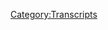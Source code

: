 {{Transcript
    | title         = [[243: April 1-2, 2009]]
    | caption       = [https://knowledgefight.libsyn.com/knowledge-fight-april-1-2-2009 Listen to this episode on Libsyn]
    | episodeNumber = [[243: April 1-2, 2009|243]]
    | length        = 01:31:10
}}

{{MessageBox
    | header     = Warning: Bot Generated Content
    | text       = This transcript was automatically generated by transcription software and likely contains many mistakes and misattributions. Please check the audio for definitive quotes, attribution, and context.
    | image      = N3yvass4myg91.webp
    | imagewidth = 50px
    | id         = warning
}}

{{TranscriptBlock
    | name      = Unknown Speaker
    | timestamp = 00:00:00.000
    | text      = Andy in Kansas you're on the air. Thanks for holding
}}

{{TranscriptBlock
    | name      = Unknown Speaker
    | timestamp = 00:00:03.839
    | text      = Hello Alex, I'm a person color. I'm a huge fan. I love your work. I love you. Hey everybody welcome back to knowledge fight
}}

{{TranscriptBlock
    | name      = Unknown Speaker
    | timestamp = 00:00:09.400
    | text      = I'm Dan. I'm Chuck. We're couple dudes like to sit around drink novelty beverages and talk a little bit about Alex Joe
}}

{{TranscriptBlock
    | name      = Unknown Speaker
    | timestamp = 00:00:14.320
    | text      = Oh indeed. We are Dan. Yes, sir
}}

{{TranscriptBlock
    | name      = Unknown Speaker
    | timestamp = 00:00:17.320
    | text      = Mm-hmm. What was the last time you smoked a cigar Lester? Oh, that is a great question
}}

{{TranscriptBlock
    | name      = Unknown Speaker
    | timestamp = 00:00:22.920
    | text      = Thank you. I don't think
}}

{{TranscriptBlock
    | name      = Unknown Speaker
    | timestamp = 00:00:24.920
    | text      = The answer is never moving on. It's terrible question forever. It's been forever
}}

{{TranscriptBlock
    | name      = Unknown Speaker
    | timestamp = 00:00:30.079
    | text      = The only reason I ever used or bought cigars would be chopping up make a blunt, you know
}}

{{TranscriptBlock
    | name      = Unknown Speaker
    | timestamp = 00:00:34.320
    | text      = Get a white owl swisher. There you go. Make a blunt out of it. But hold on there. Hold on there too. Cool for school
}}

{{TranscriptBlock
    | name      = Unknown Speaker
    | timestamp = 00:00:41.719
    | text      = a Garcia Vega go down there
}}

{{TranscriptBlock
    | name      = Unknown Speaker
    | timestamp = 00:00:44.960
    | text      = No, I I don't I've never been a big cigar guy. I started smoking with a pipe because I was very pretentious
}}

{{TranscriptBlock
    | name      = Unknown Speaker
    | timestamp = 00:00:51.600
    | text      = Oh, yeah, you know I did the same thing in high school like a couple of my friends started smoking and I was like well
}}

{{TranscriptBlock
    | name      = Unknown Speaker
    | timestamp = 00:00:56.719
    | text      = I want to join you but I'm also above this. Yes. Yes, of course
}}

{{TranscriptBlock
    | name      = Unknown Speaker
    | timestamp = 00:01:00.200
    | text      = so I got a Sherlock Holmes pipe and it was gross and I always associated pipes and
}}

{{TranscriptBlock
    | name      = Unknown Speaker
    | timestamp = 00:01:05.400
    | text      = Cigars being similar in the way that you don't really inhale. It's more of a mouth thing. It's kind of gross
}}

{{TranscriptBlock
    | name      = Unknown Speaker
    | timestamp = 00:01:10.280
    | text      = I never really got much of a charge out of it
}}

{{TranscriptBlock
    | name      = Unknown Speaker
    | timestamp = 00:01:12.040
    | text      = So I don't know I've I've probably smoked three actual cigars in my life and I was faking it every day. Yeah. Yeah
}}

{{TranscriptBlock
    | name      = Unknown Speaker
    | timestamp = 00:01:17.799
    | text      = Yeah, I think your scar boy. I think the last time I had a cigar where I was like
}}

{{TranscriptBlock
    | name      = Unknown Speaker
    | timestamp = 00:01:25.299
    | text      = You know what?
}}

{{TranscriptBlock
    | name      = Unknown Speaker
    | timestamp = 00:01:26.120
    | text      = I'm gonna fucking smoke this cigar and not one of those where you light it up and you're like
}}

{{TranscriptBlock
    | name      = Unknown Speaker
    | timestamp = 00:01:30.219
    | text      = I've already done this wrong and I throw it away that kind of thing
}}

{{TranscriptBlock
    | name      = Unknown Speaker
    | timestamp = 00:01:32.819
    | text      = it was at my friend's wedding and I remember being out in the back of this like a
}}

{{TranscriptBlock
    | name      = Unknown Speaker
    | timestamp = 00:01:40.040
    | text      = courtyard area and
}}

{{TranscriptBlock
    | name      = Unknown Speaker
    | timestamp = 00:01:42.040
    | text      = My friend's wife's dad his his new father-in-law came up to me and started saying some really creepy shit to me. Yeah
}}

{{TranscriptBlock
    | name      = Unknown Speaker
    | timestamp = 00:01:50.120
    | text      = like what um
}}

{{TranscriptBlock
    | name      = Unknown Speaker
    | timestamp = 00:01:51.920
    | text      = He told me way too much about what he knew about his daughter's previous sex life. Ooh
}}

{{TranscriptBlock
    | name      = Unknown Speaker
    | timestamp = 00:01:58.239
    | text      = Yeah that version of creepy. Yeah
}}

{{TranscriptBlock
    | name      = Unknown Speaker
    | timestamp = 00:02:01.239
    | text      = You know, you know what a human tastes
}}

{{TranscriptBlock
    | name      = Unknown Speaker
    | timestamp = 00:02:05.200
    | text      = Hey, you want to see a dead body sort of a sort of a past
}}

{{TranscriptBlock
    | name      = Unknown Speaker
    | timestamp = 00:02:08.199
    | text      = Implication creepy as opposed to a you want to get into something right? Right. I'm not sure which would be better both are bad
}}

{{TranscriptBlock
    | name      = Unknown Speaker
    | timestamp = 00:02:14.639
    | text      = Well scars not you wanna start an underground fight club at this wedding. Do you want to get in there?
}}

{{TranscriptBlock
    | name      = Unknown Speaker
    | timestamp = 00:02:18.719
    | text      = That's it could be a revenue revenue stream
}}

{{TranscriptBlock
    | name      = Unknown Speaker
    | timestamp = 00:02:21.520
    | text      = We're talking about that before the show
}}

{{TranscriptBlock
    | name      = Unknown Speaker
    | timestamp = 00:02:24.159
    | text      = No, I don't know scars suck
}}

{{TranscriptBlock
    | name      = Unknown Speaker
    | timestamp = 00:02:25.560
    | text      = But what doesn't suck nice is our donors like take a second here to give a shout out to a couple of new people
}}

{{TranscriptBlock
    | name      = Unknown Speaker
    | timestamp = 00:02:30.680
    | text      = Who signed up with the show Mike T. Thank you so much. You are now a policy wonk. I'm a policy wonk
}}

{{TranscriptBlock
    | name      = Unknown Speaker
    | timestamp = 00:02:36.840
    | text      = Thank you very much Mike. Also like to say thank you to JT. You're now a policy wonk. I'm a policy wonk
}}

{{TranscriptBlock
    | name      = Unknown Speaker
    | timestamp = 00:02:43.800
    | text      = Thank you very much. JT. Also Luke. Thank you. You're now policy wonk. I'm a policy wonk. Thank you, Luke
}}

{{TranscriptBlock
    | name      = Unknown Speaker
    | timestamp = 00:02:50.639
    | text      = Thank you very much Luke T. Finally like to
}}

{{TranscriptBlock
    | name      = Unknown Speaker
    | timestamp = 00:02:55.240
    | text      = You get two in a row you just it rolls off the tongue finally
}}

{{TranscriptBlock
    | name      = Unknown Speaker
    | timestamp = 00:02:58.840
    | text      = I'd like to take a second to thank someone who came in on a little bit of an elevated level and we appreciate it
}}

{{TranscriptBlock
    | name      = Unknown Speaker
    | timestamp = 00:03:03.020
    | text      = Oh, so very much. So Lord Nikon, thank you so much. You are now a technocrat. I'm a policy wonk
}}

{{TranscriptBlock
    | name      = Unknown Speaker
    | timestamp = 00:03:12.280
    | text      = Someone someone sodomite sent me a bucket of poop daddy shark
}}

{{TranscriptBlock
    | name      = Unknown Speaker
    | timestamp = 00:03:17.439
    | text      = Jar-jar Binks has a Caribbean black
}}

{{TranscriptBlock
    | name      = Unknown Speaker
    | timestamp = 00:03:21.379
    | text      = He's a loser little little titty baby. I don't want to hate black people. I don't know Jesus Christ
}}

{{TranscriptBlock
    | name      = Unknown Speaker
    | timestamp = 00:03:27.780
    | text      = Thank you Lord Nikon. Thank you very much Nikon like the camera I KO and Y KO in all right
}}

{{TranscriptBlock
    | name      = Unknown Speaker
    | timestamp = 00:03:33.919
    | text      = All right
}}

{{TranscriptBlock
    | name      = Unknown Speaker
    | timestamp = 00:03:34.240
    | text      = Thank you so much
}}

{{TranscriptBlock
    | name      = Unknown Speaker
    | timestamp = 00:03:35.080
    | text      = If you were listening out there and you'd like to support the show and what we do and become a policy wonk
}}

{{TranscriptBlock
    | name      = Unknown Speaker
    | timestamp = 00:03:39.639
    | text      = You can do that by going to our website knowledge fight calm clicking that support the show button. We would appreciate absolutely
}}

{{TranscriptBlock
    | name      = Unknown Speaker
    | timestamp = 00:03:44.840
    | text      = Something we need to do before this show starts is I want to say we've started an underground fight club at this wedding
}}

{{TranscriptBlock
    | name      = Unknown Speaker
    | timestamp = 00:03:50.000
    | text      = I would not be I don't want to do that. Okay, I got last job
}}

{{TranscriptBlock
    | name      = Unknown Speaker
    | timestamp = 00:03:52.680
    | text      = Okay behind this beard. All right fight fight fight
}}

{{TranscriptBlock
    | name      = Unknown Speaker
    | timestamp = 00:03:54.680
    | text      = Look, we've been doing this show for two years and I have never received the amount of negative feedback
}}

{{TranscriptBlock
    | name      = Unknown Speaker
    | timestamp = 00:04:00.759
    | text      = That we got from our last episode about how it was. I'm sorry. I forgot it's not jumbo
}}

{{TranscriptBlock
    | name      = Unknown Speaker
    | timestamp = 00:04:07.439
    | text      = Wamba, we need to give an apology to jumbo Wamba. We implied that they had fascist leanings
}}

{{TranscriptBlock
    | name      = Unknown Speaker
    | timestamp = 00:04:12.319
    | text      = Yep, turns out that we had mixed up in our minds because jumbo Wamba apparently are anarchist
}}

{{TranscriptBlock
    | name      = Unknown Speaker
    | timestamp = 00:04:18.160
    | text      = Types right rare and we were thinking of ace of base. Yeah, and we just completely fucked up
}}

{{TranscriptBlock
    | name      = Unknown Speaker
    | timestamp = 00:04:22.759
    | text      = Yeah, yeah apologies to jumbo Wamba. I've always defended you as being better than just tub thumping
}}

{{TranscriptBlock
    | name      = Unknown Speaker
    | timestamp = 00:04:28.759
    | text      = There was a song I get knocked down, but I go. Oh, I thought that was the name of the album
}}

{{TranscriptBlock
    | name      = Unknown Speaker
    | timestamp = 00:04:32.339
    | text      = I'd also the name of the album. Okay. Well, the album wasn't terrible. No, I think overall was pretty good
}}

{{TranscriptBlock
    | name      = Unknown Speaker
    | timestamp = 00:04:38.000
    | text      = Anyway, we don't need to go this far into it. We just say apologies that we
}}

{{TranscriptBlock
    | name      = Unknown Speaker
    | timestamp = 00:04:42.839
    | text      = Seriously jumbo Wamba very triggered. Oh fuck yourself ace of base
}}

{{TranscriptBlock
    | name      = Unknown Speaker
    | timestamp = 00:04:47.120
    | text      = Yes, apologies to jumbo Wamba our audience took that very poorly. I don't know what how we fostered this
}}

{{TranscriptBlock
    | name      = Unknown Speaker
    | timestamp = 00:04:56.600
    | text      = But that was
}}

{{TranscriptBlock
    | name      = Unknown Speaker
    | timestamp = 00:04:59.600
    | text      = That was a deluge
}}

{{TranscriptBlock
    | name      = Unknown Speaker
    | timestamp = 00:05:02.879
    | text      = People who are like, hey, I don't know if you realize this
}}

{{TranscriptBlock
    | name      = Unknown Speaker
    | timestamp = 00:05:06.240
    | text      = pretty cool
}}

{{TranscriptBlock
    | name      = Unknown Speaker
    | timestamp = 00:05:07.759
    | text      = Sorry, sorry
}}

{{TranscriptBlock
    | name      = Unknown Speaker
    | timestamp = 00:05:09.759
    | text      = Anyway, I enjoy interacting and I don't mind people correcting us when we're wrong. It's just so funny that this is the thing
}}

{{TranscriptBlock
    | name      = Unknown Speaker
    | timestamp = 00:05:17.480
    | text      = Realize that the Venn diagram between rabid jumbo Wamba fans and knowledge my fans was so strong. I'm cool with that
}}

{{TranscriptBlock
    | name      = Unknown Speaker
    | timestamp = 00:05:24.759
    | text      = I don't know
}}

{{TranscriptBlock
    | name      = Unknown Speaker
    | timestamp = 00:05:26.439
    | text      = So Jordan today we are in the past. We are going to the past and thankfully we are out of March now
}}

{{TranscriptBlock
    | name      = Unknown Speaker
    | timestamp = 00:05:32.040
    | text      = We are into April. So today's episode will cover April 1st and 2nd
}}

{{TranscriptBlock
    | name      = Unknown Speaker
    | timestamp = 00:05:35.860
    | text      = 2009 which is very exciting
}}

{{TranscriptBlock
    | name      = Unknown Speaker
    | timestamp = 00:05:38.980
    | text      = There's a couple things in this that I I take great pleasure in being able to go over and some things that I think are
}}

{{TranscriptBlock
    | name      = Unknown Speaker
    | timestamp = 00:05:43.939
    | text      = Lame as hell, but we can laugh at it'll be a good time. Let's see how it goes
}}

{{TranscriptBlock
    | name      = Unknown Speaker
    | timestamp = 00:05:47.459
    | text      = So we begin on April Fool's Day my man April 1st
}}

{{TranscriptBlock
    | name      = Unknown Speaker
    | timestamp = 00:05:52.139
    | text      = I always love tuning in for an April Fool's Day episode of Alex's show
}}

{{TranscriptBlock
    | name      = Unknown Speaker
    | timestamp = 00:05:56.860
    | text      = Because I mean we heard it on Friday's episode. You're gonna need to sell this really?
}}

{{TranscriptBlock
    | name      = Unknown Speaker
    | timestamp = 00:06:00.459
    | text      = Well, he clearly pulled a prank on Owen Schroyer on our last show. I really I get why we consider that a prank
}}

{{TranscriptBlock
    | name      = Unknown Speaker
    | timestamp = 00:06:07.379
    | text      = I think that Alex is not involved in. No, he's not a humorist. I think he has a playful streak to him
}}

{{TranscriptBlock
    | name      = Unknown Speaker
    | timestamp = 00:06:13.620
    | text      = I think he has a cantankerous little
}}

{{TranscriptBlock
    | name      = Unknown Speaker
    | timestamp = 00:06:17.019
    | text      = Trouble maker inside him and so I always think that April Fool's Day is gonna bring it out of him
}}

{{TranscriptBlock
    | name      = Unknown Speaker
    | timestamp = 00:06:22.139
    | text      = And I always think I listen to the I've listened to like four or five April Fool's Day episodes
}}

{{TranscriptBlock
    | name      = Unknown Speaker
    | timestamp = 00:06:26.579
    | text      = I was hoping for a prank or something and it never fucking happens and it doesn't happen today
}}

{{TranscriptBlock
    | name      = Unknown Speaker
    | timestamp = 00:06:31.199
    | text      = God damn it, but instead we do get to learn about what's happening in the right-wing media sphere outside of info war
}}

{{TranscriptBlock
    | name      = Unknown Speaker
    | timestamp = 00:06:38.100
    | text      = Okay, that's nice. I think it's very interesting. It's good to check in on them
}}

{{TranscriptBlock
    | name      = Unknown Speaker
    | timestamp = 00:06:41.579
    | text      = Ann Coulter has endorsed congressman Ron Paul for 2012
}}

{{TranscriptBlock
    | name      = Unknown Speaker
    | timestamp = 00:06:47.220
    | text      = She says she supports him on quote every issue
}}

{{TranscriptBlock
    | name      = Unknown Speaker
    | timestamp = 00:06:50.779
    | text      = Of course, she and others attacked him during the campaign see
}}

{{TranscriptBlock
    | name      = Unknown Speaker
    | timestamp = 00:06:54.000
    | text      = This is what they were doing back when we could have stopped the New World Order and it could have been done with getting Ron
}}

{{TranscriptBlock
    | name      = Unknown Speaker
    | timestamp = 00:06:59.759
    | text      = Paul elected I
}}

{{TranscriptBlock
    | name      = Unknown Speaker
    | timestamp = 00:07:01.120
    | text      = Mean, yeah, we're unable to assassinate
}}

{{TranscriptBlock
    | name      = Unknown Speaker
    | timestamp = 00:07:03.879
    | text      = We could
}}

{{TranscriptBlock
    | name      = Unknown Speaker
    | timestamp = 00:07:07.639
    | text      = Federalized the Federal Reserve it's not federal now. We could have reversed all this
}}

{{TranscriptBlock
    | name      = Unknown Speaker
    | timestamp = 00:07:12.439
    | text      = he was right about it all covering the New World Order just like we were covering in here going off the globalist own documents and
}}

{{TranscriptBlock
    | name      = Unknown Speaker
    | timestamp = 00:07:18.439
    | text      = And now Ann Coulter is endorsing Ron Paul Fox News has him on every other day
}}

{{TranscriptBlock
    | name      = Unknown Speaker
    | timestamp = 00:07:25.879
    | text      = CNN has him on constantly and they're trying to act like they're with the American people against the bankers when they're owned by the bankers
}}

{{TranscriptBlock
    | name      = Unknown Speaker
    | timestamp = 00:07:34.160
    | text      = Controlled opposition these guys all are I get it. Yep. So Alex is starting to see a lot
}}

{{TranscriptBlock
    | name      = Unknown Speaker
    | timestamp = 00:07:39.519
    | text      = Okay
}}

{{TranscriptBlock
    | name      = Unknown Speaker
    | timestamp = 00:07:40.079
    | text      = Alex is starting to see a lot of his rhetoric creeping into the right-wing media
}}

{{TranscriptBlock
    | name      = Unknown Speaker
    | timestamp = 00:07:44.600
    | text      = Oh that entire world that he has always seen himself in opposition to right
}}

{{TranscriptBlock
    | name      = Unknown Speaker
    | timestamp = 00:07:49.240
    | text      = He's starting to see his narratives being mirrored there
}}

{{TranscriptBlock
    | name      = Unknown Speaker
    | timestamp = 00:07:52.480
    | text      = He saw it earlier with Glenn Beck and sort of thought that was an isolated case
}}

{{TranscriptBlock
    | name      = Unknown Speaker
    | timestamp = 00:07:56.879
    | text      = But now as the Tea Party becomes more out and out in public
}}

{{TranscriptBlock
    | name      = Unknown Speaker
    | timestamp = 00:08:01.800
    | text      = I mean, we're a month and a half past the original like huge push. Yeah, the Tea Party's all over the country
}}

{{TranscriptBlock
    | name      = Unknown Speaker
    | timestamp = 00:08:08.480
    | text      = Yeah, so as it starts to grow we've are we've already heard indications that
}}

{{TranscriptBlock
    | name      = Unknown Speaker
    | timestamp = 00:08:12.000
    | text      = Glenn Beck's got his 912 movement starting the pieces are starting to fall into place and Alex is seeing a lot of
}}

{{TranscriptBlock
    | name      = Unknown Speaker
    | timestamp = 00:08:19.360
    | text      = His shit his laundry is being aired, but he doesn't like who's doing that laundry right as Fox News
}}

{{TranscriptBlock
    | name      = Unknown Speaker
    | timestamp = 00:08:27.439
    | text      = Gradually came to terms with the black president. They realized that it was time to start sounding like Alex Jones
}}

{{TranscriptBlock
    | name      = Unknown Speaker
    | timestamp = 00:08:32.120
    | text      = I don't know what exactly the reason is. But yeah, who knows if that's why we need a bigger boat
}}

{{TranscriptBlock
    | name      = Unknown Speaker
    | timestamp = 00:08:38.379
    | text      = Maybe you know that sort of thing. Yeah, it's like we have this black president
}}

{{TranscriptBlock
    | name      = Unknown Speaker
    | timestamp = 00:08:42.340
    | text      = We're super afraid of and our piss-ass shit isn't going to work
}}

{{TranscriptBlock
    | name      = Unknown Speaker
    | timestamp = 00:08:46.899
    | text      = Stupid suit. Nah, let's how about we be out now racist and we need a secret government as the boat or whatever
}}

{{TranscriptBlock
    | name      = Unknown Speaker
    | timestamp = 00:08:53.200
    | text      = Yeah, Alex's globalist sort of what would you call it like?
}}

{{TranscriptBlock
    | name      = Unknown Speaker
    | timestamp = 00:08:58.620
    | text      = The skeleton of a house in order to build this the framework need the girders that Alex has. Yeah
}}

{{TranscriptBlock
    | name      = Unknown Speaker
    | timestamp = 00:09:03.980
    | text      = Yeah, whatever whatever propaganda Fox News is gonna try and pull isn't gonna fly. They don't have the foundation in place
}}

{{TranscriptBlock
    | name      = Unknown Speaker
    | timestamp = 00:09:10.179
    | text      = And Alex has been working for 15 18 years at this point building that fucking foundation
}}

{{TranscriptBlock
    | name      = Unknown Speaker
    | timestamp = 00:09:15.700
    | text      = Right because what Fox News had to realize like what they had to do what they realized they had to do was one
}}

{{TranscriptBlock
    | name      = Unknown Speaker
    | timestamp = 00:09:22.700
    | text      = Illegitimize a black president and say that he can't actually be president because he's black
}}

{{TranscriptBlock
    | name      = Unknown Speaker
    | timestamp = 00:09:26.600
    | text      = I blah blah blah blah whatever else other reasons they want to make up but he's also he has to be all-powerful
}}

{{TranscriptBlock
    | name      = Unknown Speaker
    | timestamp = 00:09:34.039
    | text      = and a
}}

{{TranscriptBlock
    | name      = Unknown Speaker
    | timestamp = 00:09:35.639
    | text      = Tyrant well while at the same time being ineffectual and non-existent
}}

{{TranscriptBlock
    | name      = Unknown Speaker
    | timestamp = 00:09:40.120
    | text      = They realize the effectiveness of that half-sick half-alive
}}

{{TranscriptBlock
    | name      = Unknown Speaker
    | timestamp = 00:09:44.279
    | text      = Dichotomy, which Alex been Alex has been doing that through the bush years
}}

{{TranscriptBlock
    | name      = Unknown Speaker
    | timestamp = 00:09:48.399
    | text      = They were they were just a mouthpiece like they are now but Alex has been there from the beginning. Yeah. Yeah
}}

{{TranscriptBlock
    | name      = Unknown Speaker
    | timestamp = 00:09:53.559
    | text      = Yeah, there's a there's an interesting thing and I mean who knows how much that is intentional at all
}}

{{TranscriptBlock
    | name      = Unknown Speaker
    | timestamp = 00:09:58.519
    | text      = Like I'm I wouldn't come out here and say that Fox News
}}

{{TranscriptBlock
    | name      = Unknown Speaker
    | timestamp = 00:10:01.799
    | text      = Looked at Alex and said let's get us some of that or anything like that
}}

{{TranscriptBlock
    | name      = Unknown Speaker
    | timestamp = 00:10:05.159
    | text      = It could be pure coincidence that just how do we make this more extreme? Oh, here's a possibility
}}

{{TranscriptBlock
    | name      = Unknown Speaker
    | timestamp = 00:10:11.159
    | text      = It doesn't mean that they're ripping off Alex, but Alex sees it for sure as he's being ripped off
}}

{{TranscriptBlock
    | name      = Unknown Speaker
    | timestamp = 00:10:16.120
    | text      = Yeah, it's more like it the American public saw what Alex was doing and was like I want me some of that
}}

{{TranscriptBlock
    | name      = Unknown Speaker
    | timestamp = 00:10:21.519
    | text      = But I don't want Alex to be giving it to me
}}

{{TranscriptBlock
    | name      = Unknown Speaker
    | timestamp = 00:10:28.639
    | text      = You know supply and demand there was a demand for non Alex Alex, yeah Fox News kind of somehow a
}}

{{TranscriptBlock
    | name      = Unknown Speaker
    | timestamp = 00:10:35.759
    | text      = Megyn Kelly a blonde white woman spouting bigotry just
}}

{{TranscriptBlock
    | name      = Unknown Speaker
    | timestamp = 00:10:41.320
    | text      = Yeah, so I'm interested to track how this goes but I'm sure it's just going to be Alex's mad about everything but interestingly on this
}}

{{TranscriptBlock
    | name      = Unknown Speaker
    | timestamp = 00:10:48.000
    | text      = Same episode here on April 1st where Alex realizes sort of the Fox News the CNN
}}

{{TranscriptBlock
    | name      = Unknown Speaker
    | timestamp = 00:10:54.360
    | text      = I don't know. I lump against CNN there. I think this might be back when Glenn Beck was on CNN
}}

{{TranscriptBlock
    | name      = Unknown Speaker
    | timestamp = 00:10:59.519
    | text      = I think that's possible. Yeah, he was on headline news
}}

{{TranscriptBlock
    | name      = Unknown Speaker
    | timestamp = 00:11:05.120
    | text      = But look man the the thing is on this same episode
}}

{{TranscriptBlock
    | name      = Unknown Speaker
    | timestamp = 00:11:09.759
    | text      = Alex does something that I have not heard him do ever and this is a seismic moment in
}}

{{TranscriptBlock
    | name      = Unknown Speaker
    | timestamp = 00:11:15.279
    | text      = Alex Jones research because this is a turning point
}}

{{TranscriptBlock
    | name      = Unknown Speaker
    | timestamp = 00:11:26.399
    | text      = Openly and publicly
}}

{{TranscriptBlock
    | name      = Unknown Speaker
    | timestamp = 00:11:28.480
    | text      = even the mainstream news
}}

{{TranscriptBlock
    | name      = Unknown Speaker
    | timestamp = 00:11:30.360
    | text      = funded by George Soros
}}

{{TranscriptBlock
    | name      = Unknown Speaker
    | timestamp = 00:11:32.759
    | text      = whoa
}}

{{TranscriptBlock
    | name      = Unknown Speaker
    | timestamp = 00:11:34.039
    | text      = nation and others
}}

{{TranscriptBlock
    | name      = Unknown Speaker
    | timestamp = 00:11:36.759
    | text      = Just like they funded the weathermen
}}

{{TranscriptBlock
    | name      = Unknown Speaker
    | timestamp = 00:11:39.039
    | text      = Interestingly he had a harder time making that argument when Bill Ayers of the weather underground was in studio
}}

{{TranscriptBlock
    | name      = Unknown Speaker
    | timestamp = 00:11:45.840
    | text      = He said I don't know. What the fuck are you talking about?
}}

{{TranscriptBlock
    | name      = Unknown Speaker
    | timestamp = 00:11:48.960
    | text      = Alex had no information to back up his claims of all these
}}

{{TranscriptBlock
    | name      = Unknown Speaker
    | timestamp = 00:11:52.960
    | text      = Nefarious organizations funding them but we have never heard Alex say something that overt about Soros being a boogeyman
}}

{{TranscriptBlock
    | name      = Unknown Speaker
    | timestamp = 00:12:02.559
    | text      = Puppet master. Oh, yeah, so mark it down in your calendars
}}

{{TranscriptBlock
    | name      = Unknown Speaker
    | timestamp = 00:12:05.159
    | text      = April 1st, 2009 is the first time in our in our travels that we have heard that that's as
}}

{{TranscriptBlock
    | name      = Unknown Speaker
    | timestamp = 00:12:11.679
    | text      = as
}}

{{TranscriptBlock
    | name      = Unknown Speaker
    | timestamp = 00:12:12.960
    | text      = Early as we can find for one Soros begins now
}}

{{TranscriptBlock
    | name      = Unknown Speaker
    | timestamp = 00:12:16.700
    | text      = It's interesting to me the way he phrases it because it whenever he's talked about these big bad guys before we've heard it a hundred
}}

{{TranscriptBlock
    | name      = Unknown Speaker
    | timestamp = 00:12:23.440
    | text      = Times it's the Rockefellers and the Rothschilds Rockefeller Foundation
}}

{{TranscriptBlock
    | name      = Unknown Speaker
    | timestamp = 00:12:26.679
    | text      = They're the ones doing it this phrasing is very familiar to me and present and further down the line sort of linguistic patterns
}}

{{TranscriptBlock
    | name      = Unknown Speaker
    | timestamp = 00:12:33.639
    | text      = But Soros Ford Foundation and others that is new to me. I don't know if it means anything
}}

{{TranscriptBlock
    | name      = Unknown Speaker
    | timestamp = 00:12:40.039
    | text      = I'm not entirely sure I need to give it some more examination
}}

{{TranscriptBlock
    | name      = Unknown Speaker
    | timestamp = 00:12:43.240
    | text      = Do you mean that particular phrasing phrasing of it that clustering? Yeah
}}

{{TranscriptBlock
    | name      = Unknown Speaker
    | timestamp = 00:12:47.679
    | text      = Yeah
}}

{{TranscriptBlock
    | name      = Unknown Speaker
    | timestamp = 00:12:47.960
    | text      = And the the way that he rolls those as a one two three are the ones who are doing it that we've heard now a million
}}

{{TranscriptBlock
    | name      = Unknown Speaker
    | timestamp = 00:12:55.200
    | text      = Times yes, and but the way I would expect it to come out if he's adding Soros into it would be Soros
}}

{{TranscriptBlock
    | name      = Unknown Speaker
    | timestamp = 00:13:00.320
    | text      = Rockefeller's
}}

{{TranscriptBlock
    | name      = Unknown Speaker
    | timestamp = 00:13:02.000
    | text      = Rockefeller Foundation or even the Rockefellers the Rothschilds and Soros now
}}

{{TranscriptBlock
    | name      = Unknown Speaker
    | timestamp = 00:13:08.519
    | text      = Soros takes front and center right away, right and part of this could be a blip in the radar
}}

{{TranscriptBlock
    | name      = Unknown Speaker
    | timestamp = 00:13:14.159
    | text      = It's entirely possible because George Soros did come out and do an interview that I I think it was ill-advised
}}

{{TranscriptBlock
    | name      = Unknown Speaker
    | timestamp = 00:13:21.200
    | text      = Because the propaganda that could be made about it when he was talking about how he was having a great recession
}}

{{TranscriptBlock
    | name      = Unknown Speaker
    | timestamp = 00:13:25.759
    | text      = Because of the bets that he'd made right right, you know, he was like I did call a bunch of stuff
}}

{{TranscriptBlock
    | name      = Unknown Speaker
    | timestamp = 00:13:31.639
    | text      = He's still a billionaire. Oh fuck it. Go fuck himself. Yeah. Yeah cause the recession. He didn't do anything evil
}}

{{TranscriptBlock
    | name      = Unknown Speaker
    | timestamp = 00:13:38.399
    | text      = It was just you shouldn't have said that George sort of thing
}}

{{TranscriptBlock
    | name      = Unknown Speaker
    | timestamp = 00:13:41.519
    | text      = and then the other thing too is he was caught he he
}}

{{TranscriptBlock
    | name      = Unknown Speaker
    | timestamp = 00:13:45.120
    | text      = He had a lot of feelings about the g20 and how it was one of the last
}}

{{TranscriptBlock
    | name      = Unknown Speaker
    | timestamp = 00:13:48.360
    | text      = Opportunities to save the global economy and that sort of thing and so he was in the news around g20
}}

{{TranscriptBlock
    | name      = Unknown Speaker
    | timestamp = 00:13:53.919
    | text      = 2009 so I also considered the possibility that this isn't where the George Soros is evil
}}

{{TranscriptBlock
    | name      = Unknown Speaker
    | timestamp = 00:14:00.120
    | text      = Boogeyman kind of thing narrative starts. This is just a reaction to him showing up in the news for a bit
}}

{{TranscriptBlock
    | name      = Unknown Speaker
    | timestamp = 00:14:04.840
    | text      = I think so, but it's weird. Yeah, it's very weird. The the Soros Ford Foundation combo there is weird
}}

{{TranscriptBlock
    | name      = Unknown Speaker
    | timestamp = 00:14:12.000
    | text      = it just
}}

{{TranscriptBlock
    | name      = Unknown Speaker
    | timestamp = 00:14:13.639
    | text      = Throwing him in as as a lead player. Yeah is weird, but I don't know. We'll see what transpires
}}

{{TranscriptBlock
    | name      = Unknown Speaker
    | timestamp = 00:14:19.039
    | text      = He he's Alex it's got a lot of feelings about g20 and one of the things about them is something we already discussed in
}}

{{TranscriptBlock
    | name      = Unknown Speaker
    | timestamp = 00:14:26.159
    | text      = 2009 episodes there's actually 18 secretly those two of those countries don't even exist. Yeah shadow countries
}}

{{TranscriptBlock
    | name      = Unknown Speaker
    | timestamp = 00:14:33.200
    | text      = So Alex has been real hot and bothered about the the g20 summit over there in England
}}

{{TranscriptBlock
    | name      = Unknown Speaker
    | timestamp = 00:14:39.759
    | text      = You know, he's been making a big deal out of how Obama's gonna go and meet with the Queen
}}

{{TranscriptBlock
    | name      = Unknown Speaker
    | timestamp = 00:14:43.600
    | text      = Oh lying about all that stuff in a bowing bowing bow like a cock
}}

{{TranscriptBlock
    | name      = Unknown Speaker
    | timestamp = 00:14:47.679
    | text      = And then, you know, the g20 stuff his big main point is that these g20 protesters?
}}

{{TranscriptBlock
    | name      = Unknown Speaker
    | timestamp = 00:14:54.240
    | text      = They're all apparently paid by Soros, right?
}}

{{TranscriptBlock
    | name      = Unknown Speaker
    | timestamp = 00:14:57.519
    | text      = They're all fake opposition to the g20 in order to discredit real opposition to the g20
}}

{{TranscriptBlock
    | name      = Unknown Speaker
    | timestamp = 00:15:03.440
    | text      = Which is him right in his consent and only him only him and Ron Paul, I guess yes
}}

{{TranscriptBlock
    | name      = Unknown Speaker
    | timestamp = 00:15:08.399
    | text      = Those are the only people who have it right everybody else is a bunch of posers and Johnny come lately is or something like that
}}

{{TranscriptBlock
    | name      = Unknown Speaker
    | timestamp = 00:15:14.159
    | text      = Oh, they're all a bunch of Ann Coulter's couldn't they just be like regular anarchists though?
}}

{{TranscriptBlock
    | name      = Unknown Speaker
    | timestamp = 00:15:18.000
    | text      = I mean they could be but Alex doesn't believe so and there's one way he knows that they're not regular anarchists
}}

{{TranscriptBlock
    | name      = Unknown Speaker
    | timestamp = 00:15:24.000
    | text      = And that is they don't fit the physical description of all real anarchists
}}

{{TranscriptBlock
    | name      = Unknown Speaker
    | timestamp = 00:15:30.320
    | text      = One has to see it to believe it. I have experienced it
}}

{{TranscriptBlock
    | name      = Unknown Speaker
    | timestamp = 00:15:36.159
    | text      = Come on, let's riot. Let's do something. Oh shoving on people. It's too giant
}}

{{TranscriptBlock
    | name      = Unknown Speaker
    | timestamp = 00:15:40.240
    | text      = It's too giant six foot five six foot six guys in ski mask and a real
}}

{{TranscriptBlock
    | name      = Unknown Speaker
    | timestamp = 00:15:46.639
    | text      = Anarchist weighs about 110 pounds has zips all over on their own methamphetamine. That's true
}}

{{TranscriptBlock
    | name      = Unknown Speaker
    | timestamp = 00:15:51.759
    | text      = And they're always led by, you know foundation
}}

{{TranscriptBlock
    | name      = Unknown Speaker
    | timestamp = 00:15:54.240
    | text      = Handlers unleashes who are wearing the guard, but they're always openly marxist and will say get back jones will soon kill you
}}

{{TranscriptBlock
    | name      = Unknown Speaker
    | timestamp = 00:16:00.799
    | text      = You ever see that in austin?
}}

{{TranscriptBlock
    | name      = Unknown Speaker
    | timestamp = 00:16:01.759
    | text      = We believe in copies like that's right. They work with us and we're taking america over. I don't think we do you're dead
}}

{{TranscriptBlock
    | name      = Unknown Speaker
    | timestamp = 00:16:07.200
    | text      = He thought he had intimidated me some little pot-bellied
}}

{{TranscriptBlock
    | name      = Unknown Speaker
    | timestamp = 00:16:10.240
    | text      = red bearded commie
}}

{{TranscriptBlock
    | name      = Unknown Speaker
    | timestamp = 00:16:13.279
    | text      = I thought he's an anarchist take your best shot commie
}}

{{TranscriptBlock
    | name      = Unknown Speaker
    | timestamp = 00:16:16.240
    | text      = No, no, you misunderstood the story. This is a different a chubby red bearded commie slash marxist
}}

{{TranscriptBlock
    | name      = Unknown Speaker
    | timestamp = 00:16:23.279
    | text      = Yeah is out there and he is the one who's leading the uh emaciated
}}

{{TranscriptBlock
    | name      = Unknown Speaker
    | timestamp = 00:16:28.960
    | text      = Anarchists or something. No the fake anarchist fake anarchists who are very large or large. Yeah
}}

{{TranscriptBlock
    | name      = Unknown Speaker
    | timestamp = 00:16:33.679
    | text      = Large yeah, and so he talks to the leader who was the red bearded pot-bellied, uh marxist and he's like, yeah
}}

{{TranscriptBlock
    | name      = Unknown Speaker
    | timestamp = 00:16:40.879
    | text      = I know I know the foundation. I know we're going to kill you. I don't believe any of this
}}

{{TranscriptBlock
    | name      = Unknown Speaker
    | timestamp = 00:16:45.519
    | text      = I don't I don't understand anybody who would do any of the actions that he said. Nope
}}

{{TranscriptBlock
    | name      = Unknown Speaker
    | timestamp = 00:16:50.320
    | text      = I do understand it in the context of trolling. Yeah, if someone was fucking with alex, I
}}

{{TranscriptBlock
    | name      = Unknown Speaker
    | timestamp = 00:16:54.879
    | text      = Understand that entirely for sure. But yeah that that unfolding is a real series of events. I just can't I can't go for that
}}

{{TranscriptBlock
    | name      = Unknown Speaker
    | timestamp = 00:17:01.039
    | text      = Yeah, yeah, of course young santa claus is going to uh, troll alex all day. Yeah
}}

{{TranscriptBlock
    | name      = Unknown Speaker
    | timestamp = 00:17:06.640
    | text      = So, uh nonsense alex, uh, but you know
}}

{{TranscriptBlock
    | name      = Unknown Speaker
    | timestamp = 00:17:10.400
    | text      = Why does he think anarchists weigh 110 pounds?
}}

{{TranscriptBlock
    | name      = Unknown Speaker
    | timestamp = 00:17:14.079
    | text      = I guess he met one
}}

{{TranscriptBlock
    | name      = Unknown Speaker
    | timestamp = 00:17:16.480
    | text      = Is that a stereotype that none of us knew about that? Oh, yeah, you know, oh this guy
}}

{{TranscriptBlock
    | name      = Unknown Speaker
    | timestamp = 00:17:20.880
    | text      = He looks like a real anarchist over there with his zits and his meth
}}

{{TranscriptBlock
    | name      = Unknown Speaker
    | timestamp = 00:17:24.720
    | text      = I don't think it's a real stereotype in any way
}}

{{TranscriptBlock
    | name      = Unknown Speaker
    | timestamp = 00:17:27.039
    | text      = But I think it has to just be proof of alex having met one anarchist and he thinks they're all like that or maybe two
}}

{{TranscriptBlock
    | name      = Unknown Speaker
    | timestamp = 00:17:33.279
    | text      = Maybe he met an anarchist couple that were real svelte and maybe smoked meth and he's like, oh, that's what they all are like
}}

{{TranscriptBlock
    | name      = Unknown Speaker
    | timestamp = 00:17:39.039
    | text      = Yep. Yep. So that's a lot of uh, his he has steve watson on for a really sleepy g20 update
}}

{{TranscriptBlock
    | name      = Unknown Speaker
    | timestamp = 00:17:45.279
    | text      = And I just don't want to listen to that at all
}}

{{TranscriptBlock
    | name      = Unknown Speaker
    | timestamp = 00:17:47.119
    | text      = They're basically just saying that all the pictures you see of like protesters bloodied and stuff like that all fake. That's okay
}}

{{TranscriptBlock
    | name      = Unknown Speaker
    | timestamp = 00:17:52.880
    | text      = That's paint. That's not even blood. It's all that's all show acting. Let's just paint
}}

{{TranscriptBlock
    | name      = Unknown Speaker
    | timestamp = 00:17:57.039
    | text      = I mean get like get some pig's blood or something like sell it. Meanwhile point of order a dude died
}}

{{TranscriptBlock
    | name      = Unknown Speaker
    | timestamp = 00:18:02.319
    | text      = Uh, that wasn't fake at all. Yeah, uh
}}

{{TranscriptBlock
    | name      = Unknown Speaker
    | timestamp = 00:18:05.759
    | text      = False flag
}}

{{TranscriptBlock
    | name      = Unknown Speaker
    | timestamp = 00:18:07.599
    | text      = So that's most of the g20 stuff because alex gets distracted a bit a bit of the way through the show
}}

{{TranscriptBlock
    | name      = Unknown Speaker
    | timestamp = 00:18:14.240
    | text      = By uh tv coverage of obama showing up at buckingham palace
}}

{{TranscriptBlock
    | name      = Unknown Speaker
    | timestamp = 00:18:18.720
    | text      = Uh-huh, and alex is just doing his british voice all over the place. Of course. He's having a great time talking about
}}

{{TranscriptBlock
    | name      = Unknown Speaker
    | timestamp = 00:18:24.480
    | text      = Oh, that's so fancy. Oh
}}

{{TranscriptBlock
    | name      = Unknown Speaker
    | timestamp = 00:18:27.519
    | text      = All that stuff
}}

{{TranscriptBlock
    | name      = Unknown Speaker
    | timestamp = 00:18:28.960
    | text      = Then he decides he's gonna blow everyone's mind
}}

{{TranscriptBlock
    | name      = Unknown Speaker
    | timestamp = 00:18:33.759
    | text      = If you don't believe me get a pen and paper out i'm gonna tell this right?
}}

{{TranscriptBlock
    | name      = Unknown Speaker
    | timestamp = 00:18:36.880
    | text      = I have one not to be gross or not to be silly or not to be python-esque
}}

{{TranscriptBlock
    | name      = Unknown Speaker
    | timestamp = 00:18:41.039
    | text      = Sounds like you're gonna be all three, you know, uh, saturday night live. This is real
}}

{{TranscriptBlock
    | name      = Unknown Speaker
    | timestamp = 00:18:46.559
    | text      = This is real. In fact, I even they've even made a joke about it. Uh, they had that thing called. Mr
}}

{{TranscriptBlock
    | name      = Unknown Speaker
    | timestamp = 00:18:53.279
    | text      = Show on hbo where they're treating the guy as royalty and they're wiping his hind in for him in the restaurant
}}

{{TranscriptBlock
    | name      = Unknown Speaker
    | timestamp = 00:18:59.759
    | text      = He doesn't have to leave the table
}}

{{TranscriptBlock
    | name      = Unknown Speaker
    | timestamp = 00:19:01.440
    | text      = Uh, we ought to pull that skit up online or something, but the point is why?
}}

{{TranscriptBlock
    | name      = Unknown Speaker
    | timestamp = 00:19:06.000
    | text      = And we've got deep research on this
}}

{{TranscriptBlock
    | name      = Unknown Speaker
    | timestamp = 00:19:08.799
    | text      = They still have their butts wiped for them
}}

{{TranscriptBlock
    | name      = Unknown Speaker
    | timestamp = 00:19:11.200
    | text      = Now if you don't believe me you google groom of the stool, you cannot make this up
}}

{{TranscriptBlock
    | name      = Unknown Speaker
    | timestamp = 00:19:16.640
    | text      = Are we doing this again?
}}

{{TranscriptBlock
    | name      = Unknown Speaker
    | timestamp = 00:19:18.640
    | text      = Mainstream
}}

{{TranscriptBlock
    | name      = Unknown Speaker
    | timestamp = 00:19:19.440
    | text      = University websites mainstream news articles. It's called the groom of the stool
}}

{{TranscriptBlock
    | name      = Unknown Speaker
    | timestamp = 00:19:25.680
    | text      = I am not going to bore our listeners with a discussion of why alex is wrong about this and how it ended
}}

{{TranscriptBlock
    | name      = Unknown Speaker
    | timestamp = 00:19:30.720
    | text      = uh centuries ago the practice of uh, the the groom of the stool which was a
}}

{{TranscriptBlock
    | name      = Unknown Speaker
    | timestamp = 00:19:34.880
    | text      = Respected position because it wasn't so much just wiping uh, the queen's ass or the king's ass
}}

{{TranscriptBlock
    | name      = Unknown Speaker
    | timestamp = 00:19:39.759
    | text      = or the king's ass. It was a close advisory position
}}

{{TranscriptBlock
    | name      = Unknown Speaker
    | timestamp = 00:19:42.319
    | text      = He had to be someone had to be with the the royal at all times and all that back then
}}

{{TranscriptBlock
    | name      = Unknown Speaker
    | timestamp = 00:19:47.119
    | text      = Um, sometimes you wipe a little ass along the way that happened. Yeah, sure
}}

{{TranscriptBlock
    | name      = Unknown Speaker
    | timestamp = 00:19:50.720
    | text      = and it doesn't it doesn't exist anymore, but
}}

{{TranscriptBlock
    | name      = Unknown Speaker
    | timestamp = 00:19:53.279
    | text      = Alex is so caught up in the idea that it does and he is so defensive about the idea that people won't believe him
}}

{{TranscriptBlock
    | name      = Unknown Speaker
    | timestamp = 00:20:00.000
    | text      = That he spends at least an hour talking about the groom of the stool
}}

{{TranscriptBlock
    | name      = Unknown Speaker
    | timestamp = 00:20:04.240
    | text      = so
}}

{{TranscriptBlock
    | name      = Unknown Speaker
    | timestamp = 00:20:06.240
    | text      = Not only does he spend an hour on it or so. He also has to call in a bunch of staff to back him up
}}

{{TranscriptBlock
    | name      = Unknown Speaker
    | timestamp = 00:20:12.400
    | text      = It's kind of crazy that he would do that because that sounds exactly like something somebody who was
}}

{{TranscriptBlock
    | name      = Unknown Speaker
    | timestamp = 00:20:17.740
    | text      = 110 pounds on meth would start talking about for about an hour. Yeah, it also
}}

{{TranscriptBlock
    | name      = Unknown Speaker
    | timestamp = 00:20:22.720
    | text      = Uh, conversely kind of sounds like a mr. Show sketch
}}

{{TranscriptBlock
    | name      = Unknown Speaker
    | timestamp = 00:20:27.980
    | text      = Broadcaster who is defensive about people not believing him so he brings in his own employees. Yeah
}}

{{TranscriptBlock
    | name      = Unknown Speaker
    | timestamp = 00:20:32.000
    | text      = Yeah, I kind of want to hey, can we bring up that mr. Show sketch? We got to get that one online
}}

{{TranscriptBlock
    | name      = Unknown Speaker
    | timestamp = 00:20:36.720
    | text      = We don't have rights, uh, but in this first clip of that series, uh, alex brings in aaron dykes to talk about this
}}

{{TranscriptBlock
    | name      = Unknown Speaker
    | timestamp = 00:20:43.920
    | text      = Uh, and uh, here's what he's got to say. I mean this is filth. This is the new world order aaron
}}

{{TranscriptBlock
    | name      = Unknown Speaker
    | timestamp = 00:20:50.400
    | text      = I don't we're going live to the scene with you aaron, but our own presidents have their stool guarded by national security forces
}}

{{TranscriptBlock
    | name      = Unknown Speaker
    | timestamp = 00:20:57.200
    | text      = We did we did a deeper study george bush had he he reincorporated grim of the stool because it can also be used to examine
}}

{{TranscriptBlock
    | name      = Unknown Speaker
    | timestamp = 00:21:03.680
    | text      = You know medical weaknesses and he has a special toilet. Don't believe me. Just type president has portable toilet
}}

{{TranscriptBlock
    | name      = Unknown Speaker
    | timestamp = 00:21:10.480
    | text      = And uh, he's got to have it
}}

{{TranscriptBlock
    | name      = Unknown Speaker
    | timestamp = 00:21:12.640
    | text      = Carted around. In fact when he's at big bubble summons they have to cart it around behind state secrets of the stool
}}

{{TranscriptBlock
    | name      = Unknown Speaker
    | timestamp = 00:21:19.359
    | text      = Well, it's all about worshiping then just oh even you know
}}

{{TranscriptBlock
    | name      = Unknown Speaker
    | timestamp = 00:21:23.200
    | text      = You know what? I think some listeners probably don't believe us
}}

{{TranscriptBlock
    | name      = Unknown Speaker
    | timestamp = 00:21:25.200
    | text      = and
}}

{{TranscriptBlock
    | name      = Unknown Speaker
    | timestamp = 00:21:27.039
    | text      = I've looked it up too as you know, uh
}}

{{TranscriptBlock
    | name      = Unknown Speaker
    | timestamp = 00:21:29.039
    | text      = Groom of the stool. Remember when I first told you a few months ago, you guys didn't believe it. You googled it. It's strange
}}

{{TranscriptBlock
    | name      = Unknown Speaker
    | timestamp = 00:21:33.279
    | text      = Yeah, it is strange
}}

{{TranscriptBlock
    | name      = Unknown Speaker
    | timestamp = 00:21:35.359
    | text      = Here's the interesting dynamic that's at play here. Alex is wrong about everything that he's saying. Yeah, aaron dykes is actually right
}}

{{TranscriptBlock
    | name      = Unknown Speaker
    | timestamp = 00:21:42.160
    | text      = The president does like and this is pretty consistent among a lot of heads of state
}}

{{TranscriptBlock
    | name      = Unknown Speaker
    | timestamp = 00:21:46.720
    | text      = They don't let their shit just go anywhere because it is a state secret in some ways
}}

{{TranscriptBlock
    | name      = Unknown Speaker
    | timestamp = 00:21:52.400
    | text      = Because if a foreign hostile leader or whatever were to take their waste
}}

{{TranscriptBlock
    | name      = Unknown Speaker
    | timestamp = 00:21:57.440
    | text      = They could have it analyzed and find out a lot about potential health conditions
}}

{{TranscriptBlock
    | name      = Unknown Speaker
    | timestamp = 00:22:01.279
    | text      = right that could be used to blackmail them or it could be used in some way that could be exploited for uh,
}}

{{TranscriptBlock
    | name      = Unknown Speaker
    | timestamp = 00:22:07.119
    | text      = I don't I don't know what other ways other than blackmail. Um, dan, I think you are missing the number one way to exploit
}}

{{TranscriptBlock
    | name      = Unknown Speaker
    | timestamp = 00:22:13.680
    | text      = I got your shit
}}

{{TranscriptBlock
    | name      = Unknown Speaker
    | timestamp = 00:22:15.039
    | text      = cloning
}}

{{TranscriptBlock
    | name      = Unknown Speaker
    | timestamp = 00:22:16.240
    | text      = Cloning my friend. What if the chinese get a hold of obama's poop use it to clone a new obama accelerate his growth
}}

{{TranscriptBlock
    | name      = Unknown Speaker
    | timestamp = 00:22:23.920
    | text      = As we all know the chinese can do which they've been able to do that since the uh, what 300 bc according to alex
}}

{{TranscriptBlock
    | name      = Unknown Speaker
    | timestamp = 00:22:29.599
    | text      = They do it in cows. That was actually how chin xi huang took over china in the very beginning
}}

{{TranscriptBlock
    | name      = Unknown Speaker
    | timestamp = 00:22:34.720
    | text      = It's also how they built the great wall. Yeah, absolutely cloned obamas
}}

{{TranscriptBlock
    | name      = Unknown Speaker
    | timestamp = 00:22:40.319
    | text      = There is a there is a sensible reason to this that doesn't have to do with like it's about being worshipped
}}

{{TranscriptBlock
    | name      = Unknown Speaker
    | timestamp = 00:22:45.539
    | text      = And then you all need to walk around and wipe my ass
}}

{{TranscriptBlock
    | name      = Unknown Speaker
    | timestamp = 00:22:49.380
    | text      = Or anything like that. It's just uh, you know, there's a logistical thing
}}

{{TranscriptBlock
    | name      = Unknown Speaker
    | timestamp = 00:22:52.420
    | text      = It's like you could you could tell a lot about a person if you just stole their shit. Yeah. No, that's true
}}

{{TranscriptBlock
    | name      = Unknown Speaker
    | timestamp = 00:22:56.980
    | text      = I didn't uh, I I never considered that because uh, I think
}}

{{TranscriptBlock
    | name      = Unknown Speaker
    | timestamp = 00:23:01.380
    | text      = What I would think is uh, come on guys. No, come on guys
}}

{{TranscriptBlock
    | name      = Unknown Speaker
    | timestamp = 00:23:05.220
    | text      = And i'm talking about even to the people who would steal it. It's just like hey, come on to the ne'er do a little decency
}}

{{TranscriptBlock
    | name      = Unknown Speaker
    | timestamp = 00:23:10.420
    | text      = Yeah, a little decency here. Have you no decency? Come on. We're not stealing your poop. So aaron dykes comes in
}}

{{TranscriptBlock
    | name      = Unknown Speaker
    | timestamp = 00:23:16.259
    | text      = And he brings in this george w bush head one and alex is like hey, yeah, he reinstituted the groom of the stool
}}

{{TranscriptBlock
    | name      = Unknown Speaker
    | timestamp = 00:23:23.359
    | text      = Misunderstanding alex is lying about it. Aaron dykes is pretty close to right but they're you know
}}

{{TranscriptBlock
    | name      = Unknown Speaker
    | timestamp = 00:23:27.539
    | text      = They're sort of having a different conversation at the same time and neither of them cares to point out like no
}}

{{TranscriptBlock
    | name      = Unknown Speaker
    | timestamp = 00:23:32.420
    | text      = That's not what we're talking about. Just let it go
}}

{{TranscriptBlock
    | name      = Unknown Speaker
    | timestamp = 00:23:34.500
    | text      = I imagine that's really important to any conversation
}}

{{TranscriptBlock
    | name      = Unknown Speaker
    | timestamp = 00:23:37.299
    | text      = Any of alex's underlings have with him is to always have a different conversation and let whatever his conversation. Yeah. Yeah. Yeah
}}

{{TranscriptBlock
    | name      = Unknown Speaker
    | timestamp = 00:23:43.940
    | text      = No, no, no, that's great. Yeah, they might as well be in uh in frozen just saying let it go
}}

{{TranscriptBlock
    | name      = Unknown Speaker
    | timestamp = 00:23:49.220
    | text      = Right in the head. I've never seen that. Okay. So at this point after that
}}

{{TranscriptBlock
    | name      = Unknown Speaker
    | timestamp = 00:23:54.019
    | text      = Alex isn't satisfied with aaron dykes, uh back up so he does this
}}

{{TranscriptBlock
    | name      = Unknown Speaker
    | timestamp = 00:23:59.140
    | text      = Let's call jacobson in here. Let's have a discussion
}}

{{TranscriptBlock
    | name      = Unknown Speaker
    | timestamp = 00:24:02.099
    | text      = Rob jacobson, please come in here
}}

{{TranscriptBlock
    | name      = Unknown Speaker
    | timestamp = 00:24:04.579
    | text      = Come in here. Uh
}}

{{TranscriptBlock
    | name      = Unknown Speaker
    | timestamp = 00:24:06.579
    | text      = Just fun to remember. We're just gonna bring in more and more people to confirm, right?
}}

{{TranscriptBlock
    | name      = Unknown Speaker
    | timestamp = 00:24:12.339
    | text      = That somebody wipes the queen's ass also
}}

{{TranscriptBlock
    | name      = Unknown Speaker
    | timestamp = 00:24:14.500
    | text      = It's fun to remember that uh currently rob jacobson has an eeoc complaint against alex
}}

{{TranscriptBlock
    | name      = Unknown Speaker
    | timestamp = 00:24:20.740
    | text      = Alleging that he was grooming him for homosexual sex
}}

{{TranscriptBlock
    | name      = Unknown Speaker
    | timestamp = 00:24:24.099
    | text      = Uh, and that uh, almost everybody at infowars called him, uh, the jew. Yeah, and uh the like that sort of thing. So
}}

{{TranscriptBlock
    | name      = Unknown Speaker
    | timestamp = 00:24:31.059
    | text      = Hey rob
}}

{{TranscriptBlock
    | name      = Unknown Speaker
    | timestamp = 00:24:33.059
    | text      = Sorry, buddy. We're discussing the groom of the stool. Uh, uh, tell the listeners you guys didn't believe me a few months ago
}}

{{TranscriptBlock
    | name      = Unknown Speaker
    | timestamp = 00:24:39.059
    | text      = I told you about it explain to people. This is real. This is real. Uh, aaron did good work rob
}}

{{TranscriptBlock
    | name      = Unknown Speaker
    | timestamp = 00:24:44.259
    | text      = We'll see you later. Get out of here. We read
}}

{{TranscriptBlock
    | name      = Unknown Speaker
    | timestamp = 00:24:47.700
    | text      = At least 10 documents in about 10 minutes
}}

{{TranscriptBlock
    | name      = Unknown Speaker
    | timestamp = 00:24:50.980
    | text      = He would one after the other long reports groom of the stool. They do it
}}

{{TranscriptBlock
    | name      = Unknown Speaker
    | timestamp = 00:24:54.980
    | text      = That is too fast. That's too fast. You didn't read any of those reports then
}}

{{TranscriptBlock
    | name      = Unknown Speaker
    | timestamp = 00:24:58.500
    | text      = um, so suffice it to say this is the
}}

{{TranscriptBlock
    | name      = Unknown Speaker
    | timestamp = 00:25:01.299
    | text      = The picture that I want to present to you of what's important about alex's groom of the stool stuff
}}

{{TranscriptBlock
    | name      = Unknown Speaker
    | timestamp = 00:25:06.740
    | text      = He is so defensive about the idea that people don't believe him and think he's making it up to be gross or funny
}}

{{TranscriptBlock
    | name      = Unknown Speaker
    | timestamp = 00:25:11.380
    | text      = That he has to bring in multiple employees to be like, yeah, man wild crazy
}}

{{TranscriptBlock
    | name      = Unknown Speaker
    | timestamp = 00:25:15.460
    | text      = It's a use it's a way now. He reminds me of coach with his like a
}}

{{TranscriptBlock
    | name      = Unknown Speaker
    | timestamp = 00:25:19.940
    | text      = Series of google hangouts folk being like hey now i'm gonna make mark mad
}}

{{TranscriptBlock
    | name      = Unknown Speaker
    | timestamp = 00:25:23.940
    | text      = But the groom of the stool is real honestly coach has a more efficient system down alex had to call rob into the studio
}}

{{TranscriptBlock
    | name      = Unknown Speaker
    | timestamp = 00:25:29.460
    | text      = into the studio, it's just a waste of time man you see this show and it's like you could be way there's way better way like
}}

{{TranscriptBlock
    | name      = Unknown Speaker
    | timestamp = 00:25:35.779
    | text      = What do you know? I love this talk about something. Uh-uh. I would like this to happen forever
}}

{{TranscriptBlock
    | name      = Unknown Speaker
    | timestamp = 00:25:41.940
    | text      = yeah, you're probably right actually because
}}

{{TranscriptBlock
    | name      = Unknown Speaker
    | timestamp = 00:25:44.980
    | text      = That should just continue because when he starts talking about something else it ends up being kind of racist. God damn it
}}

{{TranscriptBlock
    | name      = Unknown Speaker
    | timestamp = 00:25:50.579
    | text      = You know, you don't see wolves trying to eat grizzly bears
}}

{{TranscriptBlock
    | name      = Unknown Speaker
    | timestamp = 00:25:55.460
    | text      = Wolves go after deer
}}

{{TranscriptBlock
    | name      = Unknown Speaker
    | timestamp = 00:25:57.460
    | text      = They go after mice actually their main diet is rodents
}}

{{TranscriptBlock
    | name      = Unknown Speaker
    | timestamp = 00:26:01.700
    | text      = Uh, they go after little things they can grab they don't go after porcupines. They don't go after
}}

{{TranscriptBlock
    | name      = Unknown Speaker
    | timestamp = 00:26:08.099
    | text      = Toads they don't want for grizzly bears. They don't go after polar bears. They go after rabbits name other animals
}}

{{TranscriptBlock
    | name      = Unknown Speaker
    | timestamp = 00:26:16.180
    | text      = and sheep
}}

{{TranscriptBlock
    | name      = Unknown Speaker
    | timestamp = 00:26:18.099
    | text      = And we are sheep
}}

{{TranscriptBlock
    | name      = Unknown Speaker
    | timestamp = 00:26:20.099
    | text      = The illegal aliens are not to be messed with they're here to bankrupt the economy bankrupt the states drive down the wages
}}

{{TranscriptBlock
    | name      = Unknown Speaker
    | timestamp = 00:26:27.859
    | text      = As part of merging us in the third world only citizens are to be throttled
}}

{{TranscriptBlock
    | name      = Unknown Speaker
    | timestamp = 00:26:32.079
    | text      = squeezed
}}

{{TranscriptBlock
    | name      = Unknown Speaker
    | timestamp = 00:26:33.200
    | text      = dominated bludgeoned controlled pushed to the edge of extinction driven into homelessness put in camps their children taken their
}}

{{TranscriptBlock
    | name      = Unknown Speaker
    | timestamp = 00:26:41.380
    | text      = Cars seized we are here to be raped by the criminal government
}}

{{TranscriptBlock
    | name      = Unknown Speaker
    | timestamp = 00:26:44.980
    | text      = So, okay. There's a couple words that he uses in there that make me think that this might be a race thing. No, come on
}}

{{TranscriptBlock
    | name      = Unknown Speaker
    | timestamp = 00:26:52.660
    | text      = Driven to the point of extinction. No, come on. Dan. What are you talking about?
}}

{{TranscriptBlock
    | name      = Unknown Speaker
    | timestamp = 00:26:57.779
    | text      = Uh, come on
}}

{{TranscriptBlock
    | name      = Unknown Speaker
    | timestamp = 00:26:59.779
    | text      = What I'm talking about is what I feel but I hear that let's just go with more animals. What do wolves go after kangaroos?
}}

{{TranscriptBlock
    | name      = Unknown Speaker
    | timestamp = 00:27:06.980
    | text      = Oh, let's yeah, let's no, let's do this
}}

{{TranscriptBlock
    | name      = Unknown Speaker
    | timestamp = 00:27:09.380
    | text      = Box. Okay, rob Jacobson. I'm gonna need you to confirm get on in here. The the kangaroo is nice with the right
}}

{{TranscriptBlock
    | name      = Unknown Speaker
    | timestamp = 00:27:16.019
    | text      = Nice with the left. Okay, give them the good sweet wolf. Just stay out of Australia entirely
}}

{{TranscriptBlock
    | name      = Unknown Speaker
    | timestamp = 00:27:21.180
    | text      = Yeah, I think so the dingoes or the wolf of Australia from what I understand from jokes
}}

{{TranscriptBlock
    | name      = Unknown Speaker
    | timestamp = 00:27:30.539
    | text      = Yes, many of the facts that I know about Australia are actually
}}

{{TranscriptBlock
    | name      = Unknown Speaker
    | timestamp = 00:27:33.559
    | text      = Jokes, so what Alex is presenting there is basically this conception where the the citizens
}}

{{TranscriptBlock
    | name      = Unknown Speaker
    | timestamp = 00:27:40.880
    | text      = Which we know he means white people. Oh for sure are the what the the government is just feeding off of them
}}

{{TranscriptBlock
    | name      = Unknown Speaker
    | timestamp = 00:27:47.880
    | text      = Whereas the they're breaking the government's the wolves. Yes, they're bringing in the illegal immigrants
}}

{{TranscriptBlock
    | name      = Unknown Speaker
    | timestamp = 00:27:53.240
    | text      = I don't think they're an animal in this metaphor because they don't have to be the bear or something
}}

{{TranscriptBlock
    | name      = Unknown Speaker
    | timestamp = 00:27:57.640
    | text      = Yeah, I thought they're supposed to be like for a porcupine porcupine or something. I don't know
}}

{{TranscriptBlock
    | name      = Unknown Speaker
    | timestamp = 00:28:01.720
    | text      = I don't think they fit in I think it's just about the it's just a
}}

{{TranscriptBlock
    | name      = Unknown Speaker
    | timestamp = 00:28:06.200
    | text      = Animal metaphor and then let's just throw in some racism
}}

{{TranscriptBlock
    | name      = Unknown Speaker
    | timestamp = 00:28:09.160
    | text      = Yes, absolutely, but I think if you could you confronted him with that and you said hey Alex, that sounds mighty racist
}}

{{TranscriptBlock
    | name      = Unknown Speaker
    | timestamp = 00:28:16.480
    | text      = He would say I'm just talking about illegal immigrants. I'm not specifically saying what I mean by that
}}

{{TranscriptBlock
    | name      = Unknown Speaker
    | timestamp = 00:28:22.200
    | text      = It could be immigrants from anywhere any sort of immigrant. I'm not it has nothing to do with that. It could be millennia Trump
}}

{{TranscriptBlock
    | name      = Unknown Speaker
    | timestamp = 00:28:28.900
    | text      = Unfortunately a couple minutes later
}}

{{TranscriptBlock
    | name      = Unknown Speaker
    | timestamp = 00:28:31.859
    | text      = He takes a call and things get a little too overt about what they mean by immigrants
}}

{{TranscriptBlock
    | name      = Unknown Speaker
    | timestamp = 00:28:37.779
    | text      = Lauren in Ohio you're on the air
}}

{{TranscriptBlock
    | name      = Unknown Speaker
    | timestamp = 00:28:41.700
    | text      = Already adding Ohio to the
}}

{{TranscriptBlock
    | name      = Unknown Speaker
    | timestamp = 00:28:43.900
    | text      = Cheer you up a little because I can hear the stress in your voices and that you're let making me crack up with the clean
}}

{{TranscriptBlock
    | name      = Unknown Speaker
    | timestamp = 00:28:48.940
    | text      = Stuff and I'm wondering when you stop bowing down and scraping before men. I'm gonna just real quickly do this
}}

{{TranscriptBlock
    | name      = Unknown Speaker
    | timestamp = 00:28:54.900
    | text      = I hear you talking about the Mexicans. They're above the law. It's not the Mexican
}}

{{TranscriptBlock
    | name      = Unknown Speaker
    | timestamp = 00:28:59.460
    | text      = It's that they're not under the rules codes regulations and statutes by virtue of their voluntary contract
}}

{{TranscriptBlock
    | name      = Unknown Speaker
    | timestamp = 00:29:06.180
    | text      = With I agree. I agree because they are free and of course the license and won't get
}}

{{TranscriptBlock
    | name      = Unknown Speaker
    | timestamp = 00:29:12.660
    | text      = And just thumb their nose the systems just given up because it's powerless unless you acquiesce and you're right. That's why
}}

{{TranscriptBlock
    | name      = Unknown Speaker
    | timestamp = 00:29:19.859
    | text      = Yeah, you got it. You got it. And here's the thing. This is the key and this is why they needed to get the Bible
}}

{{TranscriptBlock
    | name      = Unknown Speaker
    | timestamp = 00:29:25.180
    | text      = Out of the schools and away from the children
}}

{{TranscriptBlock
    | name      = Unknown Speaker
    | timestamp = 00:29:28.619
    | text      = Human man, yeah, we created us out of the dirt
}}

{{TranscriptBlock
    | name      = Unknown Speaker
    | timestamp = 00:29:32.220
    | text      = Yeah, we the land I get it
}}

{{TranscriptBlock
    | name      = Unknown Speaker
    | timestamp = 00:29:34.740
    | text      = You are God get you you are a king of your own land when we came here in this country was developed in my ancestors
}}

{{TranscriptBlock
    | name      = Unknown Speaker
    | timestamp = 00:29:41.240
    | text      = One of them was Raymond Demery. He was aid to camp for Washington and slow
}}

{{TranscriptBlock
    | name      = Unknown Speaker
    | timestamp = 00:29:44.859
    | text      = Down slow down talk it too fast
}}

{{TranscriptBlock
    | name      = Unknown Speaker
    | timestamp = 00:29:49.900
    | text      = Makes me think you might be thin and on methamphetamines
}}

{{TranscriptBlock
    | name      = Unknown Speaker
    | timestamp = 00:29:53.299
    | text      = Like Jesus like take a breath there
}}

{{TranscriptBlock
    | name      = Unknown Speaker
    | timestamp = 00:29:56.460
    | text      = So I don't care about her family history being close to Washington or anything like that
}}

{{TranscriptBlock
    | name      = Unknown Speaker
    | timestamp = 00:30:00.700
    | text      = She's just espousing sovereign citizen free man on the land kind of ideology
}}

{{TranscriptBlock
    | name      = Unknown Speaker
    | timestamp = 00:30:04.980
    | text      = Which we know Alex is super into
}}

{{TranscriptBlock
    | name      = Unknown Speaker
    | timestamp = 00:30:06.500
    | text      = But never wants to use those words or anything like that because he knows the stink that's on them and he knows that he would
}}

{{TranscriptBlock
    | name      = Unknown Speaker
    | timestamp = 00:30:11.980
    | text      = Look like an idiot if you overtly came outside it
}}

{{TranscriptBlock
    | name      = Unknown Speaker
    | timestamp = 00:30:14.099
    | text      = But when a caller who gives that approach sounds like I agree. I love it
}}

{{TranscriptBlock
    | name      = Unknown Speaker
    | timestamp = 00:30:20.099
    | text      = Absolutely. So now they can only do it if you consent to it
}}

{{TranscriptBlock
    | name      = Unknown Speaker
    | timestamp = 00:30:23.579
    | text      = And also tell me more about your ancestor who is an aide to camp to Washington
}}

{{TranscriptBlock
    | name      = Unknown Speaker
    | timestamp = 00:30:27.539
    | text      = Okay, which is a weird humble brag, I guess like she goes on a while. Of course she does
}}

{{TranscriptBlock
    | name      = Unknown Speaker
    | timestamp = 00:30:32.460
    | text      = Oh, but so now we've recontextualized this as the idea is like, okay
}}

{{TranscriptBlock
    | name      = Unknown Speaker
    | timestamp = 00:30:36.779
    | text      = So first of all when he's saying immigrants he means Mexicans or at least we have very firm evidence as Mexicans
}}

{{TranscriptBlock
    | name      = Unknown Speaker
    | timestamp = 00:30:43.400
    | text      = He's like exactly what I was talking about
}}

{{TranscriptBlock
    | name      = Unknown Speaker
    | timestamp = 00:30:46.059
    | text      = Thank you for cutting through this whole illegal immigrant nonsense
}}

{{TranscriptBlock
    | name      = Unknown Speaker
    | timestamp = 00:30:49.099
    | text      = Which is a problem for him trying to take some sort of a distant position or play like he wasn't saying that
}}

{{TranscriptBlock
    | name      = Unknown Speaker
    | timestamp = 00:30:55.700
    | text      = The second thing that that clearly demonstrates is when Alex uses words like illegal aliens and stuff like that
}}

{{TranscriptBlock
    | name      = Unknown Speaker
    | timestamp = 00:31:01.299
    | text      = His audience knows exactly what he means
}}

{{TranscriptBlock
    | name      = Unknown Speaker
    | timestamp = 00:31:03.380
    | text      = this caller is fully demonstrating that she heard Mexican when he said that because that's what he meant and
}}

{{TranscriptBlock
    | name      = Unknown Speaker
    | timestamp = 00:31:09.740
    | text      = him
}}

{{TranscriptBlock
    | name      = Unknown Speaker
    | timestamp = 00:31:11.180
    | text      = Responding the way you describe shows that that is what he meant. Yeah, he's intentionally meaning
}}

{{TranscriptBlock
    | name      = Unknown Speaker
    | timestamp = 00:31:16.339
    | text      = Yeah, so all these citizens are stuck. They're not free
}}

{{TranscriptBlock
    | name      = Unknown Speaker
    | timestamp = 00:31:21.380
    | text      = because they have
}}

{{TranscriptBlock
    | name      = Unknown Speaker
    | timestamp = 00:31:23.380
    | text      = IDs
}}

{{TranscriptBlock
    | name      = Unknown Speaker
    | timestamp = 00:31:24.700
    | text      = They have sure they have birth certificates
}}

{{TranscriptBlock
    | name      = Unknown Speaker
    | timestamp = 00:31:28.759
    | text      = They have Social Security
}}

{{TranscriptBlock
    | name      = Unknown Speaker
    | timestamp = 00:31:31.460
    | text      = Letters everywhere. They have gold tassels around the flag
}}

{{TranscriptBlock
    | name      = Unknown Speaker
    | timestamp = 00:31:36.140
    | text      = courtroom
}}

{{TranscriptBlock
    | name      = Unknown Speaker
    | timestamp = 00:31:37.140
    | text      = So they're there. This is the beginning of a trend on these episodes that I haven't seen before that makes me sick
}}

{{TranscriptBlock
    | name      = Unknown Speaker
    | timestamp = 00:31:43.619
    | text      = And it's quite frankly a bunch of people
}}

{{TranscriptBlock
    | name      = Unknown Speaker
    | timestamp = 00:31:47.220
    | text      = expressing a bit of bitterness, but also
}}

{{TranscriptBlock
    | name      = Unknown Speaker
    | timestamp = 00:31:51.059
    | text      = jealousy of illegal immigrants
}}

{{TranscriptBlock
    | name      = Unknown Speaker
    | timestamp = 00:31:53.980
    | text      = Undocumented immigrants, huh?
}}

{{TranscriptBlock
    | name      = Unknown Speaker
    | timestamp = 00:31:55.619
    | text      = Yeah
}}

{{TranscriptBlock
    | name      = Unknown Speaker
    | timestamp = 00:31:56.099
    | text      = They're trying to create the perception that they're the free ones and we
}}

{{TranscriptBlock
    | name      = Unknown Speaker
    | timestamp = 00:32:00.619
    | text      = The noble white sovereign citizens are the ones who are oppressed and it's it's hard
}}

{{TranscriptBlock
    | name      = Unknown Speaker
    | timestamp = 00:32:05.940
    | text      = It's hard to look at the grid than immigrating illegally to another country
}}

{{TranscriptBlock
    | name      = Unknown Speaker
    | timestamp = 00:32:11.500
    | text      = Citizens you can do that. Sure go elsewhere. There's two that touch our country. Yeah. Yeah
}}

{{TranscriptBlock
    | name      = Unknown Speaker
    | timestamp = 00:32:19.500
    | text      = So we'll get back to that
}}

{{TranscriptBlock
    | name      = Unknown Speaker
    | timestamp = 00:32:20.940
    | text      = That is a theme that runs through a little bit of this but Alex gets distracted before he gets back to this
}}

{{TranscriptBlock
    | name      = Unknown Speaker
    | timestamp = 00:32:27.059
    | text      = It says something
}}

{{TranscriptBlock
    | name      = Unknown Speaker
    | timestamp = 00:32:30.980
    | text      = I mean, what do you want to say? It's bad. It's just bad, huh?
}}

{{TranscriptBlock
    | name      = Unknown Speaker
    | timestamp = 00:32:33.859
    | text      = And then I've got a free speech issue article here
}}

{{TranscriptBlock
    | name      = Unknown Speaker
    | timestamp = 00:32:37.460
    | text      = This is out of Fox News
}}

{{TranscriptBlock
    | name      = Unknown Speaker
    | timestamp = 00:32:39.299
    | text      = Well, they posted an Associated Press article on Fox News
}}

{{TranscriptBlock
    | name      = Unknown Speaker
    | timestamp = 00:32:42.460
    | text      = Special Olympics launches campaign to ban the word retard
}}

{{TranscriptBlock
    | name      = Unknown Speaker
    | timestamp = 00:32:46.339
    | text      = All that means is
}}

{{TranscriptBlock
    | name      = Unknown Speaker
    | timestamp = 00:32:48.420
    | text      = Retarded they have retardation
}}

{{TranscriptBlock
    | name      = Unknown Speaker
    | timestamp = 00:32:52.099
    | text      = You know, that's like
}}

{{TranscriptBlock
    | name      = Unknown Speaker
    | timestamp = 00:32:53.859
    | text      = The word Negro now has turned a racial slang
}}

{{TranscriptBlock
    | name      = Unknown Speaker
    | timestamp = 00:32:58.779
    | text      = Negro
}}

{{TranscriptBlock
    | name      = Unknown Speaker
    | timestamp = 00:33:00.299
    | text      = so real quick before we get back into this that right there is a dumb thought because what he is trying to say is that
}}

{{TranscriptBlock
    | name      = Unknown Speaker
    | timestamp = 00:33:07.940
    | text      = Negro means black in Spanish, right? That's what he's trying to say or Negro means
}}

{{TranscriptBlock
    | name      = Unknown Speaker
    | timestamp = 00:33:14.220
    | text      = Black in Spanish and what he accidentally says is not Negro Blanco. He says Negro Anglo
}}

{{TranscriptBlock
    | name      = Unknown Speaker
    | timestamp = 00:33:21.740
    | text      = Yeah, so Oh Alex what that implies
}}

{{TranscriptBlock
    | name      = Unknown Speaker
    | timestamp = 00:33:25.279
    | text      = Is that you are using it specifically. Hey, hold on. I wouldn't go that
}}

{{TranscriptBlock
    | name      = Unknown Speaker
    | timestamp = 00:33:32.960
    | text      = Whoa, it's just a word that means things break. Yeah, okay
}}

{{TranscriptBlock
    | name      = Unknown Speaker
    | timestamp = 00:33:38.319
    | text      = The in Europe you get arrested and this is you can google this is the BBC headlines
}}

{{TranscriptBlock
    | name      = Unknown Speaker
    | timestamp = 00:33:43.079
    | text      = They arrested Robin page. We had him on. Oh, yeah, we see that's why presenter one man and his dog
}}

{{TranscriptBlock
    | name      = Unknown Speaker
    | timestamp = 00:33:49.160
    | text      = Where he goes to different towns hiking each week and in interviews people and he gave a speech to a rural affairs group and said
}}

{{TranscriptBlock
    | name      = Unknown Speaker
    | timestamp = 00:33:56.400
    | text      = rural communities to serve the same rights as
}}

{{TranscriptBlock
    | name      = Unknown Speaker
    | timestamp = 00:33:59.720
    | text      = Muslims and homosexuals and they said we believe that word was meant to hurt feelings
}}

{{TranscriptBlock
    | name      = Unknown Speaker
    | timestamp = 00:34:04.160
    | text      = The scientific term scares people heterosexual homosexual. So we're going to ban that word. He was arrested. That was in the news
}}

{{TranscriptBlock
    | name      = Unknown Speaker
    | timestamp = 00:34:11.960
    | text      = The BBC agreed with it and said we may have to fire him. This is very evil to say the word homosexual
}}

{{TranscriptBlock
    | name      = Unknown Speaker
    | timestamp = 00:34:17.519
    | text      = Well, because some ignorant people use the term retard to be mean
}}

{{TranscriptBlock
    | name      = Unknown Speaker
    | timestamp = 00:34:24.000
    | text      = Now they want to ban that but this like you only to set the pressy-first-inch you can't deny
}}

{{TranscriptBlock
    | name      = Unknown Speaker
    | timestamp = 00:34:29.400
    | text      = That six million Jews were killed at Auschwitz alone. Oh certainly Hitler
}}

{{TranscriptBlock
    | name      = Unknown Speaker
    | timestamp = 00:34:34.679
    | text      = People it was in the millions. There's no doubting that we jump as he is Soviets exaggerated
}}

{{TranscriptBlock
    | name      = Unknown Speaker
    | timestamp = 00:34:39.320
    | text      = He said six million at Auschwitz and then it came out that well
}}

{{TranscriptBlock
    | name      = Unknown Speaker
    | timestamp = 00:34:42.639
    | text      = No, we're not house with six million total. And so that original piece of information is what caused the larger debate
}}

{{TranscriptBlock
    | name      = Unknown Speaker
    | timestamp = 00:34:50.239
    | text      = presented without comment
}}

{{TranscriptBlock
    | name      = Unknown Speaker
    | timestamp = 00:34:52.719
    | text      = Alex you didn't need to say any of that
}}

{{TranscriptBlock
    | name      = Unknown Speaker
    | timestamp = 00:34:55.599
    | text      = To do that. I didn't why
}}

{{TranscriptBlock
    | name      = Unknown Speaker
    | timestamp = 00:34:58.719
    | text      = You could have just not said it. You definitely could have just not said it. It was an option
}}

{{TranscriptBlock
    | name      = Unknown Speaker
    | timestamp = 00:35:03.440
    | text      = you could have been like hey, I know people are trying to
}}

{{TranscriptBlock
    | name      = Unknown Speaker
    | timestamp = 00:35:06.760
    | text      = You know classify the word retarded as an offensive word
}}

{{TranscriptBlock
    | name      = Unknown Speaker
    | timestamp = 00:35:11.960
    | text      = But I think it is an applicable word because it's a thing that bad
}}

{{TranscriptBlock
    | name      = Unknown Speaker
    | timestamp = 00:35:17.280
    | text      = you can make that argument if you want and that's all you're really doing is making a
}}

{{TranscriptBlock
    | name      = Unknown Speaker
    | timestamp = 00:35:22.880
    | text      = Bullshit argument like everybody's fine. Just you're an asshole. Don't be an asshole. Everybody's fine
}}

{{TranscriptBlock
    | name      = Unknown Speaker
    | timestamp = 00:35:28.920
    | text      = If you say Jew, nobody's fine if you say Jew like you get it we get it man, right?
}}

{{TranscriptBlock
    | name      = Unknown Speaker
    | timestamp = 00:35:33.480
    | text      = I there's no need to then be like
}}

{{TranscriptBlock
    | name      = Unknown Speaker
    | timestamp = 00:35:37.360
    | text      = So let me tell you why this is the Holocaust adjacent
}}

{{TranscriptBlock
    | name      = Unknown Speaker
    | timestamp = 00:35:42.559
    | text      = People who are making Holocaust revisionist and denialist statements are kind of a kernel of something going on
}}

{{TranscriptBlock
    | name      = Unknown Speaker
    | timestamp = 00:35:49.440
    | text      = All right, it's the Soviets. All right. I'm just I'm just trying to be racist and offensive and I
}}

{{TranscriptBlock
    | name      = Unknown Speaker
    | timestamp = 00:35:56.760
    | text      = Really want you to know that the Holocaust it wasn't that bad. I feel like I've explained
}}

{{TranscriptBlock
    | name      = Unknown Speaker
    | timestamp = 00:36:01.239
    | text      = Not too long ago the the nature of a lot of the Holocaust
}}

{{TranscriptBlock
    | name      = Unknown Speaker
    | timestamp = 00:36:07.719
    | text      = Denial is being done in service of amplifying the crimes of the Soviet Union. Yes
}}

{{TranscriptBlock
    | name      = Unknown Speaker
    | timestamp = 00:36:13.199
    | text      = There is like the anti-communist propagandists
}}

{{TranscriptBlock
    | name      = Unknown Speaker
    | timestamp = 00:36:15.880
    | text      = I have a very a trend towards that and I'm not saying that's what Alex is doing. But boy is that close
}}

{{TranscriptBlock
    | name      = Unknown Speaker
    | timestamp = 00:36:22.920
    | text      = It's wait. It's it's close enough for jazz
}}

{{TranscriptBlock
    | name      = Unknown Speaker
    | timestamp = 00:36:25.960
    | text      = You guys you guys keep saying that six million died at Auschwitz. We know it was in the millions
}}

{{TranscriptBlock
    | name      = Unknown Speaker
    | timestamp = 00:36:31.280
    | text      = But not just at Auschwitz, you know why they said that because the Soviets killed 10 billion people
}}

{{TranscriptBlock
    | name      = Unknown Speaker
    | timestamp = 00:36:36.920
    | text      = And we don't talk about that. We just get mad a little old nice Hitler
}}

{{TranscriptBlock
    | name      = Unknown Speaker
    | timestamp = 00:36:41.440
    | text      = Who's just going along his business trying to kill a medium amount of Jews?
}}

{{TranscriptBlock
    | name      = Unknown Speaker
    | timestamp = 00:36:46.639
    | text      = Yeah, not like the Stalinists so I don't want to talk about the Special Olympics piece of this who cares Alex is stupid about that
}}

{{TranscriptBlock
    | name      = Unknown Speaker
    | timestamp = 00:36:53.960
    | text      = But I was like, oh that's interesting this idea about this guy Robin page, you know getting arrested for
}}

{{TranscriptBlock
    | name      = Unknown Speaker
    | timestamp = 00:36:59.960
    | text      = For saying homosexual. Yeah, I'm pretty I'm I guarantee that that is true
}}

{{TranscriptBlock
    | name      = Unknown Speaker
    | timestamp = 00:37:05.500
    | text      = And Alex will be born out to be correct Dan go ahead and make sure everybody knows that Alex is 100%
}}

{{TranscriptBlock
    | name      = Unknown Speaker
    | timestamp = 00:37:12.320
    | text      = 100% correct this time so you gave this Robin page guy is a sort of a country traditionalist
}}

{{TranscriptBlock
    | name      = Unknown Speaker
    | timestamp = 00:37:18.760
    | text      = activist farming farmer kind of activist guy and TV personality and on the BBC, uh-huh
}}

{{TranscriptBlock
    | name      = Unknown Speaker
    | timestamp = 00:37:26.079
    | text      = 64 years of age back when this happened in 2002
}}

{{TranscriptBlock
    | name      = Unknown Speaker
    | timestamp = 00:37:30.840
    | text      = He gave a speech at a gathering at Frampton upon Severn in
}}

{{TranscriptBlock
    | name      = Unknown Speaker
    | timestamp = 00:37:36.960
    | text      = Gloucestershire. All right
}}

{{TranscriptBlock
    | name      = Unknown Speaker
    | timestamp = 00:37:38.739
    | text      = Frampton upon Severn comes alive is one of my favorite hours in the service. It's right up there with
}}

{{TranscriptBlock
    | name      = Unknown Speaker
    | timestamp = 00:37:44.039
    | text      = I just yep, so what's the name of what an ace-of-bases?
}}

{{TranscriptBlock
    | name      = Unknown Speaker
    | timestamp = 00:37:57.920
    | text      = So the
}}

{{TranscriptBlock
    | name      = Unknown Speaker
    | timestamp = 00:37:59.440
    | text      = this guy
}}

{{TranscriptBlock
    | name      = Unknown Speaker
    | timestamp = 00:38:00.719
    | text      = The trouble that he got in was because he gave the speech and he started the speech with this quote
}}

{{TranscriptBlock
    | name      = Unknown Speaker
    | timestamp = 00:38:05.880
    | text      = Quote if you are a black vegetarian Muslim asylum seeking one-legged lesbian lorry driver. I want the same rights as you
}}

{{TranscriptBlock
    | name      = Unknown Speaker
    | timestamp = 00:38:13.179
    | text      = So, oh, yes. No, let's give him the same rights as them
}}

{{TranscriptBlock
    | name      = Unknown Speaker
    | timestamp = 00:38:17.460
    | text      = Let's do that. Let's 100% do that. You can have them the let's give them your rights
}}

{{TranscriptBlock
    | name      = Unknown Speaker
    | timestamp = 00:38:23.099
    | text      = Yeah
}}

{{TranscriptBlock
    | name      = Unknown Speaker
    | timestamp = 00:38:23.500
    | text      = So the idea that people complained about was this idea of him trying to incite hatred towards these these other groups
}}

{{TranscriptBlock
    | name      = Unknown Speaker
    | timestamp = 00:38:31.099
    | text      = And England does have laws about that sort of thing. They don't have the same First Amendment that we do
}}

{{TranscriptBlock
    | name      = Unknown Speaker
    | timestamp = 00:38:36.860
    | text      = Alex for us to realize that all over the place. What are you talking about?
}}

{{TranscriptBlock
    | name      = Unknown Speaker
    | timestamp = 00:38:39.900
    | text      = So first amendment is global from this article in the Telegraph quote
}}

{{TranscriptBlock
    | name      = Unknown Speaker
    | timestamp = 00:38:43.539
    | text      = No one present expressed any concerns at the time
}}

{{TranscriptBlock
    | name      = Unknown Speaker
    | timestamp = 00:38:45.719
    | text      = But a letter of complaint was received later by the police and another person wrote to say he disagreed with the remarks made
}}

{{TranscriptBlock
    | name      = Unknown Speaker
    | timestamp = 00:38:52.079
    | text      = Robin page was arrested the next month and a further five months later was contacted at his farm in
}}

{{TranscriptBlock
    | name      = Unknown Speaker
    | timestamp = 00:38:57.019
    | text      = Cambridgeshire and asked by two officers from Gloucestershire
}}

{{TranscriptBlock
    | name      = Unknown Speaker
    | timestamp = 00:39:00.420
    | text      = To attend an interview at the police station
}}

{{TranscriptBlock
    | name      = Unknown Speaker
    | timestamp = 00:39:03.139
    | text      = he ended up staying overnight in prison because the the
}}

{{TranscriptBlock
    | name      = Unknown Speaker
    | timestamp = 00:39:07.980
    | text      = The they'd said that it was a like trying to incite racial hatred
}}

{{TranscriptBlock
    | name      = Unknown Speaker
    | timestamp = 00:39:13.820
    | text      = I don't I think that might be a little ambitious a little capricious of the police and what have you and in the end he
}}

{{TranscriptBlock
    | name      = Unknown Speaker
    | timestamp = 00:39:18.900
    | text      = Was exonerated and he got $2,000 for his troubles
}}

{{TranscriptBlock
    | name      = Unknown Speaker
    | timestamp = 00:39:23.059
    | text      = He won two thousand pounds. Yeah. Yeah. Yeah
}}

{{TranscriptBlock
    | name      = Unknown Speaker
    | timestamp = 00:39:27.739
    | text      = That was when he wrote his famous letters from a Frampton upon Hamptonshire
}}

{{TranscriptBlock
    | name      = Unknown Speaker
    | timestamp = 00:39:33.179
    | text      = County jail. Yes, right. Yeah, that one was huge
}}

{{TranscriptBlock
    | name      = Unknown Speaker
    | timestamp = 00:39:36.300
    | text      = So he did end up getting fired from his his post later and it wasn't about this it was
}}

{{TranscriptBlock
    | name      = Unknown Speaker
    | timestamp = 00:39:44.820
    | text      = You know, I'll just read to you here from this cambridgeshire live news article
}}

{{TranscriptBlock
    | name      = Unknown Speaker
    | timestamp = 00:39:50.219
    | text      = Quote he found himself in hot water of a quote joke about giving contraceptives to immigrants in raisins
}}

{{TranscriptBlock
    | name      = Unknown Speaker
    | timestamp = 00:39:57.099
    | text      = while a local liberal demo dem
}}

{{TranscriptBlock
    | name      = Unknown Speaker
    | timestamp = 00:39:59.940
    | text      = Also successfully complained to the charities commissioned about a press release put out by him through
}}

{{TranscriptBlock
    | name      = Unknown Speaker
    | timestamp = 00:40:05.179
    | text      = His organization. So there had been other racism based complaints
}}

{{TranscriptBlock
    | name      = Unknown Speaker
    | timestamp = 00:40:10.219
    | text      = It wasn't just this the idea that he got fired for saying homosexual because that's some how a bad word, right?
}}

{{TranscriptBlock
    | name      = Unknown Speaker
    | timestamp = 00:40:17.059
    | text      = Nonsensical and I poo-poo it this guy has a pretty clear track record of minimizing the experiences of non-white traditional
}}

{{TranscriptBlock
    | name      = Unknown Speaker
    | timestamp = 00:40:25.019
    | text      = farmers
}}

{{TranscriptBlock
    | name      = Unknown Speaker
    | timestamp = 00:40:26.300
    | text      = and then also
}}

{{TranscriptBlock
    | name      = Unknown Speaker
    | timestamp = 00:40:28.139
    | text      = advocating for forced
}}

{{TranscriptBlock
    | name      = Unknown Speaker
    | timestamp = 00:40:30.139
    | text      = Drugging I mean, which is actually something Alex complains about people doing all the time. You think you'd be interested in that
}}

{{TranscriptBlock
    | name      = Unknown Speaker
    | timestamp = 00:40:36.019
    | text      = Nah, don't worry about it. I'm happy that that is the and I mean look in in our world
}}

{{TranscriptBlock
    | name      = Unknown Speaker
    | timestamp = 00:40:43.860
    | text      = That was very tame racist bullshit
}}

{{TranscriptBlock
    | name      = Unknown Speaker
    | timestamp = 00:40:47.139
    | text      = Like that. He got all the British people are very polite. Yeah, I mean I get it. That's 100% I
}}

{{TranscriptBlock
    | name      = Unknown Speaker
    | timestamp = 00:40:52.420
    | text      = I'm I agree, but I mean in our world it's kind of like oh, that's cute. Look at how bad you are being racist
}}

{{TranscriptBlock
    | name      = Unknown Speaker
    | timestamp = 00:41:01.380
    | text      = I guess like yeah as I was reading it. I do recognize that there was a feeling of like this isn't gonna land. Yeah
}}

{{TranscriptBlock
    | name      = Unknown Speaker
    | timestamp = 00:41:08.500
    | text      = He just what he just said that he wants to give immigrants
}}

{{TranscriptBlock
    | name      = Unknown Speaker
    | timestamp = 00:41:11.860
    | text      = contraceptives
}}

{{TranscriptBlock
    | name      = Unknown Speaker
    | timestamp = 00:41:13.940
    | text      = That's Bush Lee I know
}}

{{TranscriptBlock
    | name      = Unknown Speaker
    | timestamp = 00:41:16.300
    | text      = That's horrible. Yeah, come on. Yeah
}}

{{TranscriptBlock
    | name      = Unknown Speaker
    | timestamp = 00:41:18.619
    | text      = Yeah, I because I was totally assuming sexual assault like it's an old white dude
}}

{{TranscriptBlock
    | name      = Unknown Speaker
    | timestamp = 00:41:25.579
    | text      = Like
}}

{{TranscriptBlock
    | name      = Unknown Speaker
    | timestamp = 00:41:26.820
    | text      = Not a lot of people around there. Well, so at this point Alex has another guest on the show
}}

{{TranscriptBlock
    | name      = Unknown Speaker
    | timestamp = 00:41:32.019
    | text      = Yeah, he's done a lot of crowing about the Queen and her poops. He is
}}

{{TranscriptBlock
    | name      = Unknown Speaker
    | timestamp = 00:41:38.019
    | text      = Done a little bit of business about how he is jealous of
}}

{{TranscriptBlock
    | name      = Unknown Speaker
    | timestamp = 00:41:42.219
    | text      = Immigrants because they're right. Did he do a number one or number two and who is wiping? I'm not sure
}}

{{TranscriptBlock
    | name      = Unknown Speaker
    | timestamp = 00:41:47.260
    | text      = Okay, but he is also
}}

{{TranscriptBlock
    | name      = Unknown Speaker
    | timestamp = 00:41:50.139
    | text      = dabbled in Holocaust
}}

{{TranscriptBlock
    | name      = Unknown Speaker
    | timestamp = 00:41:52.059
    | text      = Revisionism apology and maybe in a conversation defending the r-word
}}

{{TranscriptBlock
    | name      = Unknown Speaker
    | timestamp = 00:41:57.139
    | text      = I guess I guess and now so just to get bingo on this scorecard for April 1st
}}

{{TranscriptBlock
    | name      = Unknown Speaker
    | timestamp = 00:42:03.340
    | text      = He's got I have an interview with someone who thinks you don't have to pay taxes
}}

{{TranscriptBlock
    | name      = Unknown Speaker
    | timestamp = 00:42:08.019
    | text      = And Tommy Cryer is an attorney-at-law successfully defeated the IRS in his own case. I'm mr. Cryer. It's great to have you here with us
}}

{{TranscriptBlock
    | name      = Unknown Speaker
    | timestamp = 00:42:14.300
    | text      = I think so Ali friend me on I'm always glad to be here. So do you think that Tommy Cryer beat the IRS?
}}

{{TranscriptBlock
    | name      = Unknown Speaker
    | timestamp = 00:42:20.780
    | text      = I am gonna assume that this is very similar to the last guy who quote beat the IRS in his case
}}

{{TranscriptBlock
    | name      = Unknown Speaker
    | timestamp = 00:42:28.179
    | text      = Mm-hmm. Well, which guy was wasn't that a project Camelot episode where all these
}}

{{TranscriptBlock
    | name      = Unknown Speaker
    | timestamp = 00:42:33.179
    | text      = I got it. I got a I got a huge they the government had to pay me
}}

{{TranscriptBlock
    | name      = Unknown Speaker
    | timestamp = 00:42:37.460
    | text      = $300,000 a lot of them do say yeah. Yeah. No that was coach
}}

{{TranscriptBlock
    | name      = Unknown Speaker
    | timestamp = 00:42:40.380
    | text      = I think saying that the ACLU had to pay him. Oh, maybe all these people have bullshit
}}

{{TranscriptBlock
    | name      = Unknown Speaker
    | timestamp = 00:42:44.739
    | text      = They always won they always win their cases. He did actually technically win
}}

{{TranscriptBlock
    | name      = Unknown Speaker
    | timestamp = 00:42:49.420
    | text      = His case the criminal case and that was because a civil well with the jury see the jury
}}

{{TranscriptBlock
    | name      = Unknown Speaker
    | timestamp = 00:42:55.539
    | text      = The issue was in order for him to be convicted of this crime
}}

{{TranscriptBlock
    | name      = Unknown Speaker
    | timestamp = 00:42:59.280
    | text      = They had to be convinced that he believed he had to pay taxes and was willingly not doing that
}}

{{TranscriptBlock
    | name      = Unknown Speaker
    | timestamp = 00:43:06.340
    | text      = So because he was able to prove in court or convince this jury that he actually didn't believe he had to pay taxes
}}

{{TranscriptBlock
    | name      = Unknown Speaker
    | timestamp = 00:43:13.739
    | text      = They let him go on a technicality because there was no malice
}}

{{TranscriptBlock
    | name      = Unknown Speaker
    | timestamp = 00:43:18.420
    | text      = So you get the classic too dumb to commit the crime law. It doesn't reach the criminal statute
}}

{{TranscriptBlock
    | name      = Unknown Speaker
    | timestamp = 00:43:24.019
    | text      = So now this is interesting Jordan. How did he do with the civil case? Well
}}

{{TranscriptBlock
    | name      = Unknown Speaker
    | timestamp = 00:43:29.340
    | text      = You should know this
}}

{{TranscriptBlock
    | name      = Unknown Speaker
    | timestamp = 00:43:31.260
    | text      = This episode is on April 1st, 2009
}}

{{TranscriptBlock
    | name      = Unknown Speaker
    | timestamp = 00:43:34.320
    | text      = Tommy Cryer got back up in the IRS's grill. He filed a court
}}

{{TranscriptBlock
    | name      = Unknown Speaker
    | timestamp = 00:43:39.920
    | text      = Something in the US tax court. He was trying to say that he didn't owe
}}

{{TranscriptBlock
    | name      = Unknown Speaker
    | timestamp = 00:43:45.599
    | text      = 1.7 million dollars in taxes and penalties from the years 1993 through 2001 that the IRS said
}}

{{TranscriptBlock
    | name      = Unknown Speaker
    | timestamp = 00:43:52.639
    | text      = Hey, buddy, you owe that money. Yeah, they used a day after this interview
}}

{{TranscriptBlock
    | name      = Unknown Speaker
    | timestamp = 00:43:57.119
    | text      = He does that he starts doing that and starts getting he has this interview with Alex
}}

{{TranscriptBlock
    | name      = Unknown Speaker
    | timestamp = 00:44:00.920
    | text      = He's feeling on top of the world. That guy believes me. I'm gonna go ahead and fuck with the IRS
}}

{{TranscriptBlock
    | name      = Unknown Speaker
    | timestamp = 00:44:05.440
    | text      = What a fucking idiot. So the IRS asserted that now I do believe that he is too stupid to be convicted of criminal malice
}}

{{TranscriptBlock
    | name      = Unknown Speaker
    | timestamp = 00:44:13.719
    | text      = He had a bunch of fines fees tons and tons of
}}

{{TranscriptBlock
    | name      = Unknown Speaker
    | timestamp = 00:44:17.960
    | text      = Unpaid taxes over the years. He filed this petition
}}

{{TranscriptBlock
    | name      = Unknown Speaker
    | timestamp = 00:44:21.920
    | text      = And he said that there was a little bit of a discrepancy and that was quote the amount of the claim
}}

{{TranscriptBlock
    | name      = Unknown Speaker
    | timestamp = 00:44:26.639
    | text      = The amount of the claim deficiency is disputed. The correct amount is zero dollars
}}

{{TranscriptBlock
    | name      = Unknown Speaker
    | timestamp = 00:44:32.920
    | text      = So, of course I ended up
}}

{{TranscriptBlock
    | name      = Unknown Speaker
    | timestamp = 00:44:34.960
    | text      = Well, no, that's not true. We're gonna have to take this to court. So there was
}}

{{TranscriptBlock
    | name      = Unknown Speaker
    | timestamp = 00:44:40.719
    | text      = There was a court date set and what Tommy Cryer did was try and get the date delayed
}}

{{TranscriptBlock
    | name      = Unknown Speaker
    | timestamp = 00:44:46.800
    | text      = So he kept pushing the court date back. Uh-huh. And finally so he didn't have to pay the money exactly
}}

{{TranscriptBlock
    | name      = Unknown Speaker
    | timestamp = 00:44:52.400
    | text      = Yeah, so finally he was supposed to go to court on
}}

{{TranscriptBlock
    | name      = Unknown Speaker
    | timestamp = 00:44:55.000
    | text      = on
}}

{{TranscriptBlock
    | name      = Unknown Speaker
    | timestamp = 00:44:56.159
    | text      = on February 15th
}}

{{TranscriptBlock
    | name      = Unknown Speaker
    | timestamp = 00:44:58.239
    | text      = 2012 the court granted him another delay, so he'd already delayed it all the way up to that point
}}

{{TranscriptBlock
    | name      = Unknown Speaker
    | timestamp = 00:45:03.920
    | text      = Three years at this point. Yeah delay
}}

{{TranscriptBlock
    | name      = Unknown Speaker
    | timestamp = 00:45:06.599
    | text      = Well, actually, I think they they were sort of going through from 2009 to probably I think early
}}

{{TranscriptBlock
    | name      = Unknown Speaker
    | timestamp = 00:45:12.320
    | text      = 2011 he was sort of going through like a petty
}}

{{TranscriptBlock
    | name      = Unknown Speaker
    | timestamp = 00:45:15.880
    | text      = I'll mail you a letter and tell you you're wrong kind of thing. They didn't set a court date until a little bit later
}}

{{TranscriptBlock
    | name      = Unknown Speaker
    | timestamp = 00:45:21.440
    | text      = Okay, so it's maybe a year or year and a half that he's been getting these delays
}}

{{TranscriptBlock
    | name      = Unknown Speaker
    | timestamp = 00:45:25.519
    | text      = So on in February 2012, he got a delay and they rescheduled the court date for October 22nd 2012
}}

{{TranscriptBlock
    | name      = Unknown Speaker
    | timestamp = 00:45:33.400
    | text      = That never happened because Tommy Cryer died on the 4th of June 2012
}}

{{TranscriptBlock
    | name      = Unknown Speaker
    | timestamp = 00:45:42.840
    | text      = He kept pushing the court date back until he died
}}

{{TranscriptBlock
    | name      = Unknown Speaker
    | timestamp = 00:45:45.480
    | text      = I don't know. I want a full list of every excuse
}}

{{TranscriptBlock
    | name      = Unknown Speaker
    | timestamp = 00:45:51.440
    | text      = He used in order to move the court case back a day. I don't know every excuse
}}

{{TranscriptBlock
    | name      = Unknown Speaker
    | timestamp = 00:45:57.039
    | text      = I don't know all that stuff
}}

{{TranscriptBlock
    | name      = Unknown Speaker
    | timestamp = 00:45:58.239
    | text      = But I do know that it's pretty amazing that this guy only got off on going to prison because the court's like jury's like
}}

{{TranscriptBlock
    | name      = Unknown Speaker
    | timestamp = 00:46:04.239
    | text      = Yeah, he believes it. I mean he's wrong, but he definitely thinks he knows that he
}}

{{TranscriptBlock
    | name      = Unknown Speaker
    | timestamp = 00:46:09.500
    | text      = Who can't take him to prison for that I guess and then he just was able to push it back over and over and over
}}

{{TranscriptBlock
    | name      = Unknown Speaker
    | timestamp = 00:46:16.019
    | text      = and over again
}}

{{TranscriptBlock
    | name      = Unknown Speaker
    | timestamp = 00:46:16.940
    | text      = For some reason I feel like I remember something about laws and ignorance not being a defense
}}

{{TranscriptBlock
    | name      = Unknown Speaker
    | timestamp = 00:46:22.380
    | text      = I don't know where the line is. But yeah, that does seem weird
}}

{{TranscriptBlock
    | name      = Unknown Speaker
    | timestamp = 00:46:25.260
    | text      = I don't know that might just be an aphorism though ignorance of the law is no defense against
}}

{{TranscriptBlock
    | name      = Unknown Speaker
    | timestamp = 00:46:29.500
    | text      = It's true. Let's say whether like possession is nine-tenths of the law. That doesn't mean anything
}}

{{TranscriptBlock
    | name      = Unknown Speaker
    | timestamp = 00:46:33.579
    | text      = I this is my advice to everyone always go for a jury trial unless it is all white and you're black in which case
}}

{{TranscriptBlock
    | name      = Unknown Speaker
    | timestamp = 00:46:40.179
    | text      = Don't do not do that. No, no, no, don't do it. So crazy speaking of that sort of business
}}

{{TranscriptBlock
    | name      = Unknown Speaker
    | timestamp = 00:46:45.300
    | text      = On our last 2009 episode we talked about how Rob do and that other guy were down in
}}

{{TranscriptBlock
    | name      = Unknown Speaker
    | timestamp = 00:46:51.739
    | text      = Sacramento trying to get footage for Alex's new documentary right trying to cover this white
}}

{{TranscriptBlock
    | name      = Unknown Speaker
    | timestamp = 00:46:57.420
    | text      = Camp this tent city. Look they're even doing it to us. That's sort of that sort of thing
}}

{{TranscriptBlock
    | name      = Unknown Speaker
    | timestamp = 00:47:02.860
    | text      = So now Rob do is back in studio. He's made it back to camp and
}}

{{TranscriptBlock
    | name      = Unknown Speaker
    | timestamp = 00:47:08.619
    | text      = Alex is debriefing him Rob Rob come in here. I know you're back
}}

{{TranscriptBlock
    | name      = Unknown Speaker
    | timestamp = 00:47:13.460
    | text      = Tell me about the poop thing again. Don't know the groom
}}

{{TranscriptBlock
    | name      = Unknown Speaker
    | timestamp = 00:47:16.460
    | text      = Confirm that the poop thing is real
}}

{{TranscriptBlock
    | name      = Unknown Speaker
    | timestamp = 00:47:18.139
    | text      = so now the weird thing about this is that Alex keeps saying that he's filming this for his new documentary this interview with Rob do and
}}

{{TranscriptBlock
    | name      = Unknown Speaker
    | timestamp = 00:47:25.539
    | text      = the other guy in studio and so he'll
}}

{{TranscriptBlock
    | name      = Unknown Speaker
    | timestamp = 00:47:27.980
    | text      = Multiple times he was just like say that again say that again do that again, but say it like say it better
}}

{{TranscriptBlock
    | name      = Unknown Speaker
    | timestamp = 00:47:34.820
    | text      = That's sort of thing like
}}

{{TranscriptBlock
    | name      = Unknown Speaker
    | timestamp = 00:47:36.539
    | text      = You know, you're still doing a radio show here. I know you want this documentary to shine but do this off air, man
}}

{{TranscriptBlock
    | name      = Unknown Speaker
    | timestamp = 00:47:43.539
    | text      = We're gonna need we're gonna need another take and I'm gonna need you say it in this camera this time
}}

{{TranscriptBlock
    | name      = Unknown Speaker
    | timestamp = 00:47:47.380
    | text      = I want you to say it directly in there. Don't move your eyes. We're gonna give you a leading question
}}

{{TranscriptBlock
    | name      = Unknown Speaker
    | timestamp = 00:47:51.940
    | text      = Yeah, but this time start with an eye sentence
}}

{{TranscriptBlock
    | name      = Unknown Speaker
    | timestamp = 00:47:54.659
    | text      = He's more or less doing that and it's bizarre and here is Rob do saying something that really
}}

{{TranscriptBlock
    | name      = Unknown Speaker
    | timestamp = 00:48:01.539
    | text      = Reinforces my argument that this story appeals to infowars on a racial basis
}}

{{TranscriptBlock
    | name      = Unknown Speaker
    | timestamp = 00:48:07.820
    | text      = They start this by talking about that Winnebago that we've heard so much about and so that was illegal alien
}}

{{TranscriptBlock
    | name      = Unknown Speaker
    | timestamp = 00:48:13.780
    | text      = They wouldn't impound with no insurance that
}}

{{TranscriptBlock
    | name      = Unknown Speaker
    | timestamp = 00:48:16.579
    | text      = That Winnebago so talk about that, right? Well, they I imagine that
}}

{{TranscriptBlock
    | name      = Unknown Speaker
    | timestamp = 00:48:21.619
    | text      = a
}}

{{TranscriptBlock
    | name      = Unknown Speaker
    | timestamp = 00:48:23.860
    | text      = Let's see who's one thing we didn't we did notice is that there were no
}}

{{TranscriptBlock
    | name      = Unknown Speaker
    | timestamp = 00:48:28.019
    | text      = Hispanics in this I didn't see any Hispanics. There's a couple and I was like, it's non blacks
}}

{{TranscriptBlock
    | name      = Unknown Speaker
    | timestamp = 00:48:32.780
    | text      = They're gonna be you know, and maybe Pacific Pacific Islander type, but there was no
}}

{{TranscriptBlock
    | name      = Unknown Speaker
    | timestamp = 00:48:38.300
    | text      = illegal aliens around and we actually didn't see too many in that area at all because illegal aliens come from a real third-world country
}}

{{TranscriptBlock
    | name      = Unknown Speaker
    | timestamp = 00:48:44.619
    | text      = They live in 1015 to a house, they don't pay any taxes none of the system and a lot of
}}

{{TranscriptBlock
    | name      = Unknown Speaker
    | timestamp = 00:48:55.460
    | text      = And then they saved up money to buy houses right so they know what they're doing these illegal immigrants
}}

{{TranscriptBlock
    | name      = Unknown Speaker
    | timestamp = 00:49:01.219
    | text      = So wait, we've already established Alex believes means Mexicans. They know what they're doing. They know how to game the system
}}

{{TranscriptBlock
    | name      = Unknown Speaker
    | timestamp = 00:49:07.619
    | text      = I don't know buy all these houses and ride around in these awesome cars. What do you want? What do you mean?
}}

{{TranscriptBlock
    | name      = Unknown Speaker
    | timestamp = 00:49:16.579
    | text      = Like is this is this like the scene from heat where it's like I
}}

{{TranscriptBlock
    | name      = Unknown Speaker
    | timestamp = 00:49:20.579
    | text      = You know what? I get what you're doing living outside the law, but it's my job to enforce it. I don't
}}

{{TranscriptBlock
    | name      = Unknown Speaker
    | timestamp = 00:49:27.179
    | text      = Like the way I don't like the way you do it, but I respect you. No, I don't think so
}}

{{TranscriptBlock
    | name      = Unknown Speaker
    | timestamp = 00:49:31.119
    | text      = I think it's him trying to create a false reality in order to foster feelings of jealousy and anger towards minorities
}}

{{TranscriptBlock
    | name      = Unknown Speaker
    | timestamp = 00:49:37.659
    | text      = Right in his he's doing welfare queen shit. Yes. Yes a very yeah to that is probably the best way to put that
}}

{{TranscriptBlock
    | name      = Unknown Speaker
    | timestamp = 00:49:44.019
    | text      = Yeah, that is that is exactly what that is. And of course, that's a piece of his
}}

{{TranscriptBlock
    | name      = Unknown Speaker
    | timestamp = 00:49:48.940
    | text      = Narrative about this tent city that's lame as shit
}}

{{TranscriptBlock
    | name      = Unknown Speaker
    | timestamp = 00:49:51.659
    | text      = Oh, yeah
}}

{{TranscriptBlock
    | name      = Unknown Speaker
    | timestamp = 00:49:52.059
    | text      = But not as lame as how he decides to end the show on
}}

{{TranscriptBlock
    | name      = Unknown Speaker
    | timestamp = 00:49:55.260
    | text      = April 1st
}}

{{TranscriptBlock
    | name      = Unknown Speaker
    | timestamp = 00:49:56.340
    | text      = There's some breaking news on some of the gross things Queen Elizabeth does in the first hour in the restreams at info Wars calm
}}

{{TranscriptBlock
    | name      = Unknown Speaker
    | timestamp = 00:50:02.500
    | text      = And a bunch of other informative guests the last minute
}}

{{TranscriptBlock
    | name      = Unknown Speaker
    | timestamp = 00:50:05.500
    | text      = Like a lot gold is right. So get your ass right rising going back and forth. They are devaluing the dollar
}}

{{TranscriptBlock
    | name      = Unknown Speaker
    | timestamp = 00:50:12.420
    | text      = They've announced they're gonna kill it global currency folks
}}

{{TranscriptBlock
    | name      = Unknown Speaker
    | timestamp = 00:50:15.460
    | text      = You are in the same if you don't put some of your liquid assets stocks bonds 401k
}}

{{TranscriptBlock
    | name      = Unknown Speaker
    | timestamp = 00:50:21.019
    | text      = Silver and physically hold it the news is admitting you should do it now, but saying buy gold stocks
}}

{{TranscriptBlock
    | name      = Unknown Speaker
    | timestamp = 00:50:25.380
    | text      = Whatever folks you want to physically hold it Ted's got an incredible deal today Ted tell folks the deal. You've got
}}

{{TranscriptBlock
    | name      = Unknown Speaker
    | timestamp = 00:50:32.579
    | text      = Tell the deal Ted Ted get that gold gone. What's the deal? So that's how he ends the first
}}

{{TranscriptBlock
    | name      = Unknown Speaker
    | timestamp = 00:50:38.739
    | text      = And you know, I feel like that show was
}}

{{TranscriptBlock
    | name      = Unknown Speaker
    | timestamp = 00:50:42.739
    | text      = Looking back like looking back on it. I felt like
}}

{{TranscriptBlock
    | name      = Unknown Speaker
    | timestamp = 00:50:45.539
    | text      = There was so much Alex trying to do comedy with the Queen stuff like that. That's what he was trying to do
}}

{{TranscriptBlock
    | name      = Unknown Speaker
    | timestamp = 00:50:51.300
    | text      = Yeah, yeah, I think he was well
}}

{{TranscriptBlock
    | name      = Unknown Speaker
    | timestamp = 00:50:52.900
    | text      = He was trying to do comedy like truth and comedy. He was trying to be like Adele close type
}}

{{TranscriptBlock
    | name      = Unknown Speaker
    | timestamp = 00:50:58.099
    | text      = Trying to talk about something real but he thinks it's so funny that the Queen gets her ass wiped or something
}}

{{TranscriptBlock
    | name      = Unknown Speaker
    | timestamp = 00:51:03.179
    | text      = Yeah, they're like this is going to be he spent so long on that and then this tax protester guy is just a zero and
}}

{{TranscriptBlock
    | name      = Unknown Speaker
    | timestamp = 00:51:10.380
    | text      = Then the racism throughout it about like I've not heard a ton of times when there's been like fairly consistent
}}

{{TranscriptBlock
    | name      = Unknown Speaker
    | timestamp = 00:51:16.840
    | text      = Feelings of jealousy towards immigrants and stuff like that. Yeah, I haven't heard that before. That's a weird new wrinkle
}}

{{TranscriptBlock
    | name      = Unknown Speaker
    | timestamp = 00:51:23.480
    | text      = I don't know where that's coming from. Yeah, but so but it is definitely to say it comes from the same racist place
}}

{{TranscriptBlock
    | name      = Unknown Speaker
    | timestamp = 00:51:29.039
    | text      = Oh, yeah, all of his other immigrant narratives have over the time that we've been listening to him
}}

{{TranscriptBlock
    | name      = Unknown Speaker
    | timestamp = 00:51:35.880
    | text      = But I I just I didn't know what to do with it and so I was glad I didn't think there was a ton of
}}

{{TranscriptBlock
    | name      = Unknown Speaker
    | timestamp = 00:51:40.679
    | text      = meat is what I'm saying, you know, there was just a lot of gristle and
}}

{{TranscriptBlock
    | name      = Unknown Speaker
    | timestamp = 00:51:44.840
    | text      = Maybe he's not Bill Hicks. Maybe he's actually Morts all could be Morts all got really fat and gross
}}

{{TranscriptBlock
    | name      = Unknown Speaker
    | timestamp = 00:51:52.320
    | text      = Who's the guy who just bring a newspaper up there? What's in the
}}

{{TranscriptBlock
    | name      = Unknown Speaker
    | timestamp = 00:51:57.920
    | text      = So thankfully I feel like
}}

{{TranscriptBlock
    | name      = Unknown Speaker
    | timestamp = 00:52:00.920
    | text      = I
}}

{{TranscriptBlock
    | name      = Unknown Speaker
    | timestamp = 00:52:02.360
    | text      = Didn't feel like there was meat there. But thankfully I feel like as we get to April 2nd
}}

{{TranscriptBlock
    | name      = Unknown Speaker
    | timestamp = 00:52:06.719
    | text      = There's a little bit more meat and I found something in April 2nd that I think is
}}

{{TranscriptBlock
    | name      = Unknown Speaker
    | timestamp = 00:52:10.639
    | text      = Is super exciting but before we get to that we have to see the trends continue from April 1st into April 2nd of
}}

{{TranscriptBlock
    | name      = Unknown Speaker
    | timestamp = 00:52:19.199
    | text      = Alex Jones realizing that more and more Fox News personalities are sounding like him and it fucking pisses him off
}}

{{TranscriptBlock
    | name      = Unknown Speaker
    | timestamp = 00:52:26.760
    | text      = And everyone's so thankful now CNN and Fox they're admitting
}}

{{TranscriptBlock
    | name      = Unknown Speaker
    | timestamp = 00:52:30.559
    | text      = It's a world government run by bankers and Fox is even criticizing it
}}

{{TranscriptBlock
    | name      = Unknown Speaker
    | timestamp = 00:52:33.920
    | text      = Oh, we've been endorsed by Glenn Beck and Sean Hannity and
}}

{{TranscriptBlock
    | name      = Unknown Speaker
    | timestamp = 00:52:37.960
    | text      = All these other people they're coming out admitting. It's true. Oh, we can talk about it. Now. They say it's okay
}}

{{TranscriptBlock
    | name      = Unknown Speaker
    | timestamp = 00:52:45.599
    | text      = They weren't stupid. They knew world government was being set up in the last 20 years
}}

{{TranscriptBlock
    | name      = Unknown Speaker
    | timestamp = 00:52:51.039
    | text      = They knew it was all being developed
}}

{{TranscriptBlock
    | name      = Unknown Speaker
    | timestamp = 00:52:53.039
    | text      = They're having to now try to keep some of their credibility by admitting it
}}

{{TranscriptBlock
    | name      = Unknown Speaker
    | timestamp = 00:52:57.880
    | text      = I want apologies from all of these people, but you're not gonna get that
}}

{{TranscriptBlock
    | name      = Unknown Speaker
    | timestamp = 00:53:01.360
    | text      = Certainly not certainly not gonna get an apology out of any of those. I would like that day. That'd be a good day
}}

{{TranscriptBlock
    | name      = Unknown Speaker
    | timestamp = 00:53:07.739
    | text      = I would like to turn on the TV and see fucking Brett fucking you. Yeah, just like
}}

{{TranscriptBlock
    | name      = Unknown Speaker
    | timestamp = 00:53:14.760
    | text      = We need to apologize once to Alex Joe Alex
}}

{{TranscriptBlock
    | name      = Unknown Speaker
    | timestamp = 00:53:20.519
    | text      = Hey, look, we've known about this global shit forever. We've been fucking around look I am sorry
}}

{{TranscriptBlock
    | name      = Unknown Speaker
    | timestamp = 00:53:25.480
    | text      = We just wanted you to get there on your own. We didn't want you to feel like the establishment had your back
}}

{{TranscriptBlock
    | name      = Unknown Speaker
    | timestamp = 00:53:30.360
    | text      = We knew that your voice could not be created if you felt like anyone supported you
}}

{{TranscriptBlock
    | name      = Unknown Speaker
    | timestamp = 00:53:35.599
    | text      = So we rejected you in order to make you stronger like parents purposely being like now you don't become a musician
}}

{{TranscriptBlock
    | name      = Unknown Speaker
    | timestamp = 00:53:42.800
    | text      = Yeah, that sort of thing. Yeah, I would love that sort of an apology. So it is interesting
}}

{{TranscriptBlock
    | name      = Unknown Speaker
    | timestamp = 00:53:46.940
    | text      = We have even more of these personalities that Alex is starting to take target at for like now they're starting to sound like me
}}

{{TranscriptBlock
    | name      = Unknown Speaker
    | timestamp = 00:53:52.679
    | text      = It's bullshit
}}

{{TranscriptBlock
    | name      = Unknown Speaker
    | timestamp = 00:53:54.199
    | text      = Alright, they make more money
}}

{{TranscriptBlock
    | name      = Unknown Speaker
    | timestamp = 00:53:57.800
    | text      = That's apart. Yeah, that's 100% what they have suits. Yeah, they're bought by bankers. I
}}

{{TranscriptBlock
    | name      = Unknown Speaker
    | timestamp = 00:54:02.639
    | text      = Look, I bought by Ted Anderson. I want a banker. Yes
}}

{{TranscriptBlock
    | name      = Unknown Speaker
    | timestamp = 00:54:09.360
    | text      = He's a con artist
}}

{{TranscriptBlock
    | name      = Unknown Speaker
    | timestamp = 00:54:13.280
    | text      = I accidentally got too involved with him in the late 90s when I had nothing
}}

{{TranscriptBlock
    | name      = Unknown Speaker
    | timestamp = 00:54:18.119
    | text      = Now I feel like I owe him
}}

{{TranscriptBlock
    | name      = Unknown Speaker
    | timestamp = 00:54:20.519
    | text      = So in this next clip Alex just talks about how he's got a sense of what's to come
}}

{{TranscriptBlock
    | name      = Unknown Speaker
    | timestamp = 00:54:25.639
    | text      = And I'm gonna tell you right now hit me like a ton of bricks last night
}}

{{TranscriptBlock
    | name      = Unknown Speaker
    | timestamp = 00:54:28.480
    | text      = They are gonna stage terror attacks in this country
}}

{{TranscriptBlock
    | name      = Unknown Speaker
    | timestamp = 00:54:32.920
    | text      = They are going to do it. I'll tell you why we get by somebody calling show you get ready folks
}}

{{TranscriptBlock
    | name      = Unknown Speaker
    | timestamp = 00:54:39.400
    | text      = Hard martial law hard, they're gonna try to arrest me to
}}

{{TranscriptBlock
    | name      = Unknown Speaker
    | timestamp = 00:54:45.519
    | text      = It's a guarantee they're gonna move with physical force
}}

{{TranscriptBlock
    | name      = Unknown Speaker
    | timestamp = 00:54:50.639
    | text      = against the American people unless
}}

{{TranscriptBlock
    | name      = Unknown Speaker
    | timestamp = 00:54:52.639
    | text      = We bust our butts to expose the terrorist program now
}}

{{TranscriptBlock
    | name      = Unknown Speaker
    | timestamp = 00:54:58.960
    | text      = Didn't happen must have busted your butts then they must have really busted their head for real
}}

{{TranscriptBlock
    | name      = Unknown Speaker
    | timestamp = 00:55:03.239
    | text      = Also, I always love it when I hear Alex say it hit me like a ton of bricks last night this thing I say all the time
}}

{{TranscriptBlock
    | name      = Unknown Speaker
    | timestamp = 00:55:12.679
    | text      = Last night I got oh, I got it was a tsunami of information
}}

{{TranscriptBlock
    | name      = Unknown Speaker
    | timestamp = 00:55:17.639
    | text      = That would there's going to be a summer of rage that would literally be like me getting on this show be like Jordan
}}

{{TranscriptBlock
    | name      = Unknown Speaker
    | timestamp = 00:55:23.239
    | text      = Look, I need to tell you last night. I had a breakthrough. What's that? Alex Jones is not cool. Oh, yeah
}}

{{TranscriptBlock
    | name      = Unknown Speaker
    | timestamp = 00:55:30.360
    | text      = Holy shit, this guy what the only way we're gonna be able to stop him is if we bust our butts
}}

{{TranscriptBlock
    | name      = Unknown Speaker
    | timestamp = 00:55:35.920
    | text      = I'm trying and get the word out dad. Alex is not on the level man. I didn't realize it. I don't get it
}}

{{TranscriptBlock
    | name      = Unknown Speaker
    | timestamp = 00:55:42.280
    | text      = I didn't realize it. This guy's got ill will you know when I woke up the other day?
}}

{{TranscriptBlock
    | name      = Unknown Speaker
    | timestamp = 00:55:46.460
    | text      = Mm-hmm, and I was just blown away. I don't think this shady gold salesman is on the up-and-up. No, no, no
}}

{{TranscriptBlock
    | name      = Unknown Speaker
    | timestamp = 00:55:53.179
    | text      = No, you're three years late to figuring that out state of Minnesota figure that shit out
}}

{{TranscriptBlock
    | name      = Unknown Speaker
    | timestamp = 00:55:58.780
    | text      = Early and they are the state of Minnesota. That's correct. You know how long it took them. Mm-hmm
}}

{{TranscriptBlock
    | name      = Unknown Speaker
    | timestamp = 00:56:03.780
    | text      = So I told you I found something real juicy real good. Yeah, and it's in this next clip
}}

{{TranscriptBlock
    | name      = Unknown Speaker
    | timestamp = 00:56:09.380
    | text      = What's that?
}}

{{TranscriptBlock
    | name      = Unknown Speaker
    | timestamp = 00:56:09.940
    | text      = It's not what you think in this next clip because you're gonna hear the content of the clip and you're gonna be like
}}

{{TranscriptBlock
    | name      = Unknown Speaker
    | timestamp = 00:56:15.440
    | text      = Oh, this is what Dan is gonna talk about. It's not okay. You have no fucking idea how I'm gonna flex on this
}}

{{TranscriptBlock
    | name      = Unknown Speaker
    | timestamp = 00:56:21.679
    | text      = All right. I have talked to multiple Hollywood people and I also know people who worked at PETA
}}

{{TranscriptBlock
    | name      = Unknown Speaker
    | timestamp = 00:56:28.039
    | text      = For short periods of time and then found out how crazy it was and I remember ten years ago on air laying the shell
}}

{{TranscriptBlock
    | name      = Unknown Speaker
    | timestamp = 00:56:36.619
    | text      = From inside sources and people couldn't believe me but then it's come out in the last three years on mainstream news
}}

{{TranscriptBlock
    | name      = Unknown Speaker
    | timestamp = 00:56:40.940
    | text      = PETA at its locations everywhere orders its employees and
}}

{{TranscriptBlock
    | name      = Unknown Speaker
    | timestamp = 00:56:46.059
    | text      = Volunteers to go adopt animals and then even do it with fake names to get more and then with pleasure
}}

{{TranscriptBlock
    | name      = Unknown Speaker
    | timestamp = 00:56:50.860
    | text      = It's like a ritual they euthanize them people thought I was crazy when talked about that now it's mainstream news everywhere
}}

{{TranscriptBlock
    | name      = Unknown Speaker
    | timestamp = 00:56:57.380
    | text      = It is a eugenics death cult
}}

{{TranscriptBlock
    | name      = Unknown Speaker
    | timestamp = 00:57:00.260
    | text      = They believe in human extinctionism. They're really the public front of the animal liberation front
}}

{{TranscriptBlock
    | name      = Unknown Speaker
    | timestamp = 00:57:06.179
    | text      = and
}}

{{TranscriptBlock
    | name      = Unknown Speaker
    | timestamp = 00:57:08.179
    | text      = Yeah, where are you going for consumer research is not on a big report on it 95% of the animals
}}

{{TranscriptBlock
    | name      = Unknown Speaker
    | timestamp = 00:57:14.059
    | text      = She's up on info wars calm that they adopt they secretly killed. Oh, oh my oh god
}}

{{TranscriptBlock
    | name      = Unknown Speaker
    | timestamp = 00:57:20.260
    | text      = I want I was listening to that so intently trying to figure out what yeah
}}

{{TranscriptBlock
    | name      = Unknown Speaker
    | timestamp = 00:57:24.179
    | text      = Cuz it can't just be the PETA thing
}}

{{TranscriptBlock
    | name      = Unknown Speaker
    | timestamp = 00:57:27.980
    | text      = Gotta be oh
}}

{{TranscriptBlock
    | name      = Unknown Speaker
    | timestamp = 00:57:31.019
    | text      = Oh, oh you you found somebody in Hollywood who was a member of PETA
}}

{{TranscriptBlock
    | name      = Unknown Speaker
    | timestamp = 00:57:35.019
    | text      = No, god damn it. I don't know something. I need something. I don't know what to go on twist. Alex is totally right
}}

{{TranscriptBlock
    | name      = Unknown Speaker
    | timestamp = 00:57:41.059
    | text      = They do sacrifice it. No, it's not that okay
}}

{{TranscriptBlock
    | name      = Unknown Speaker
    | timestamp = 00:57:43.699
    | text      = Holy shit, because I almost believed you for a second at the end there. He's citing something from the Center for commercial consumer research
}}

{{TranscriptBlock
    | name      = Unknown Speaker
    | timestamp = 00:57:50.940
    | text      = It's interesting that he makes this claim about this report about PETA loving to kill animals
}}

{{TranscriptBlock
    | name      = Unknown Speaker
    | timestamp = 00:57:56.019
    | text      = Now it comes from the Center for consumer research because it doesn't it comes from the Center for consumer freedom
}}

{{TranscriptBlock
    | name      = Unknown Speaker
    | timestamp = 00:58:02.460
    | text      = One might think that it's a simple instance of Alex mix speaking
}}

{{TranscriptBlock
    | name      = Unknown Speaker
    | timestamp = 00:58:06.119
    | text      = But I don't think it is for a number of reasons
}}

{{TranscriptBlock
    | name      = Unknown Speaker
    | timestamp = 00:58:08.679
    | text      = The first is that the Center for consumer research is a real thing and it's a legitimate outlet. It's run out of UC Davis
}}

{{TranscriptBlock
    | name      = Unknown Speaker
    | timestamp = 00:58:16.480
    | text      = They run research into consumer attitudes towards food safety and fall. They follow academic guidelines with their work. It's a real professional outlet
}}

{{TranscriptBlock
    | name      = Unknown Speaker
    | timestamp = 00:58:24.320
    | text      = So associating this story about PETA with that organization lends it credibility on the other hand the Center for consumer freedom
}}

{{TranscriptBlock
    | name      = Unknown Speaker
    | timestamp = 00:58:31.719
    | text      = Is where which is where this story about PETA comes from is a considerably less reputable source
}}

{{TranscriptBlock
    | name      = Unknown Speaker
    | timestamp = 00:58:38.400
    | text      = I can't imagine why the Center for consumer freedom is not a research outlet
}}

{{TranscriptBlock
    | name      = Unknown Speaker
    | timestamp = 00:58:42.000
    | text      = It's a front group for a lobbyist named Rick Berman
}}

{{TranscriptBlock
    | name      = Unknown Speaker
    | timestamp = 00:58:45.039
    | text      = Berman is known in many circles as the quote
}}

{{TranscriptBlock
    | name      = Unknown Speaker
    | timestamp = 00:58:47.400
    | text      = Astroturf Kingman
}}

{{TranscriptBlock
    | name      = Unknown Speaker
    | timestamp = 00:58:48.639
    | text      = Because the way he does business is to create tons and tons of front groups to create the false image of support for various things
}}

{{TranscriptBlock
    | name      = Unknown Speaker
    | timestamp = 00:58:54.960
    | text      = He's lobbying lobbying for make it look like they're coming from the grassroots
}}

{{TranscriptBlock
    | name      = Unknown Speaker
    | timestamp = 00:58:58.800
    | text      = As opposed to the actual giant corporate clients who pay his bills. So he's literally creating paid
}}

{{TranscriptBlock
    | name      = Unknown Speaker
    | timestamp = 00:59:05.679
    | text      = Protesters. Oh interesting. He so he even told his corporate clients quote
}}

{{TranscriptBlock
    | name      = Unknown Speaker
    | timestamp = 00:59:11.400
    | text      = We run all of this stuff through nonprofit organizations that are insulated from having to disclose donors
}}

{{TranscriptBlock
    | name      = Unknown Speaker
    | timestamp = 00:59:17.280
    | text      = There's total anonymity people who don't know who supports us. We've been doing this for 20
}}

{{TranscriptBlock
    | name      = Unknown Speaker
    | timestamp = 00:59:23.119
    | text      = Something years in this regard and to the degree that to anyone is concerned about that
}}

{{TranscriptBlock
    | name      = Unknown Speaker
    | timestamp = 00:59:28.239
    | text      = I will tell you there are all sorts of ways all sorts of firewalls that have been established to get this done on an anonymous
}}

{{TranscriptBlock
    | name      = Unknown Speaker
    | timestamp = 00:59:34.239
    | text      = Basis, I'm religious about not allowing company names to ever get used at least
}}

{{TranscriptBlock
    | name      = Unknown Speaker
    | timestamp = 00:59:39.400
    | text      = I'm not going to allow them to get used and I don't want companies to ever admit that because it does give the other side
}}

{{TranscriptBlock
    | name      = Unknown Speaker
    | timestamp = 00:59:45.800
    | text      = That way to diminish our message. Is he literally a James Bond villain telling us his evil plan?
}}

{{TranscriptBlock
    | name      = Unknown Speaker
    | timestamp = 00:59:51.920
    | text      = He thought well, he thought he was doing this in a speech that where no one would ever
}}

{{TranscriptBlock
    | name      = Unknown Speaker
    | timestamp = 00:59:56.960
    | text      = Get the word out about the things. I said so literally like when you have James Bond on your fucking
}}

{{TranscriptBlock
    | name      = Unknown Speaker
    | timestamp = 01:00:03.559
    | text      = Bed. Mm-hmm tied up going like well, there's no problem in telling you my evil plan now
}}

{{TranscriptBlock
    | name      = Unknown Speaker
    | timestamp = 01:00:08.719
    | text      = No one will ever know ha ha ha ha but at the same time revealing that evil plan to these
}}

{{TranscriptBlock
    | name      = Unknown Speaker
    | timestamp = 01:00:14.679
    | text      = Large business donors does make them feel like okay. Well, we're cool. We're never gonna get tied to this
}}

{{TranscriptBlock
    | name      = Unknown Speaker
    | timestamp = 01:00:20.880
    | text      = Yeah, that's one of the things you have to assure them if you want to get them to give you that dirty ass money
}}

{{TranscriptBlock
    | name      = Unknown Speaker
    | timestamp = 01:00:26.119
    | text      = Hey, you guys want to do some evil shit? Guess what? No one's gonna know about it
}}

{{TranscriptBlock
    | name      = Unknown Speaker
    | timestamp = 01:00:30.719
    | text      = If you give me your money to me, no one snitching
}}

{{TranscriptBlock
    | name      = Unknown Speaker
    | timestamp = 01:00:32.559
    | text      = So Berman's original group was called the guest choice network
}}

{{TranscriptBlock
    | name      = Unknown Speaker
    | timestamp = 01:00:35.800
    | text      = Which he specifically started to create the appearance that he was representing restaurant groups opposing the proposed smoking bans of the late 90s
}}

{{TranscriptBlock
    | name      = Unknown Speaker
    | timestamp = 01:00:42.840
    | text      = When in reality he was working for Philip Morris tobacco. Oh, no
}}

{{TranscriptBlock
    | name      = Unknown Speaker
    | timestamp = 01:00:47.000
    | text      = He actually had also opened the Center for consumer free search, which is a very different
}}

{{TranscriptBlock
    | name      = Unknown Speaker
    | timestamp = 01:00:53.019
    | text      = One as well, okay
}}

{{TranscriptBlock
    | name      = Unknown Speaker
    | timestamp = 01:00:56.139
    | text      = Communications between Berman and Philip Morris's senior program manager for public affairs Barbara track clearly lay out his strategy
}}

{{TranscriptBlock
    | name      = Unknown Speaker
    | timestamp = 01:01:03.139
    | text      = quote if externally perceived as driven by restaurant interests
}}

{{TranscriptBlock
    | name      = Unknown Speaker
    | timestamp = 01:01:06.820
    | text      = There will be more flexibility and creativity allowed than if it's quote owned by Philip Morris
}}

{{TranscriptBlock
    | name      = Unknown Speaker
    | timestamp = 01:01:11.739
    | text      = nine months after their founding Philip Morris attorney Marty Barrington wrote in an internal memo that quote as of this writing Philip Morris USA is
}}

{{TranscriptBlock
    | name      = Unknown Speaker
    | timestamp = 01:01:19.780
    | text      = Still the only contributor though Berman continues to promise others any day now
}}

{{TranscriptBlock
    | name      = Unknown Speaker
    | timestamp = 01:01:24.860
    | text      = They were the sole people behind this Philip Morris tobacco
}}

{{TranscriptBlock
    | name      = Unknown Speaker
    | timestamp = 01:01:28.739
    | text      = Philip Morris gave Berman over six hundred thousand dollars that year to create the appearance of a grassroots opposition to the smoking ban
}}

{{TranscriptBlock
    | name      = Unknown Speaker
    | timestamp = 01:01:35.139
    | text      = He does this with a ton of industries
}}

{{TranscriptBlock
    | name      = Unknown Speaker
    | timestamp = 01:01:36.940
    | text      = He organized the employment policies Institute to attack unions and initiatives to raise the minimum wage
}}

{{TranscriptBlock
    | name      = Unknown Speaker
    | timestamp = 01:01:42.179
    | text      = But it's funded by money from the restaurant and hotel industry
}}

{{TranscriptBlock
    | name      = Unknown Speaker
    | timestamp = 01:01:45.280
    | text      = He organized the American beverage Institute to fight against harsh drunk driving laws, which predictably is financed by the alcohol lobby
}}

{{TranscriptBlock
    | name      = Unknown Speaker
    | timestamp = 01:01:52.320
    | text      = This is all Rick Berman does he creates organizations with official sounding names to serve the interests of big business?
}}

{{TranscriptBlock
    | name      = Unknown Speaker
    | timestamp = 01:01:59.000
    | text      = That is a great fucking scam. You got to give it to him. That's a great fucking scam millions and millions of dollars
}}

{{TranscriptBlock
    | name      = Unknown Speaker
    | timestamp = 01:02:05.800
    | text      = I that's also that doesn't seem like a hard gig to do
}}

{{TranscriptBlock
    | name      = Unknown Speaker
    | timestamp = 01:02:09.960
    | text      = I mean, you've got to create so many shell companies and and you have to have insane organization
}}

{{TranscriptBlock
    | name      = Unknown Speaker
    | timestamp = 01:02:16.559
    | text      = I know but what is it but a harder version of creating your own university degree?
}}

{{TranscriptBlock
    | name      = Unknown Speaker
    | timestamp = 01:02:21.079
    | text      = But you also know that's just write down something, right?
}}

{{TranscriptBlock
    | name      = Unknown Speaker
    | timestamp = 01:02:24.840
    | text      = You just do it with a lawyer. No, no, no
}}

{{TranscriptBlock
    | name      = Unknown Speaker
    | timestamp = 01:02:27.719
    | text      = No, because if you do it in this case, if you do it wrong, you're going to prison for life, right?
}}

{{TranscriptBlock
    | name      = Unknown Speaker
    | timestamp = 01:02:32.159
    | text      = Well, it's just a harder version, but you don't need someone else to help you just make a fake diploma
}}

{{TranscriptBlock
    | name      = Unknown Speaker
    | timestamp = 01:02:37.280
    | text      = You could do that on your own in this case you people
}}

{{TranscriptBlock
    | name      = Unknown Speaker
    | timestamp = 01:02:41.840
    | text      = Stuff to where other countries to give them a fake the players
}}

{{TranscriptBlock
    | name      = Unknown Speaker
    | timestamp = 01:02:45.360
    | text      = all right in
}}

{{TranscriptBlock
    | name      = Unknown Speaker
    | timestamp = 01:02:46.679
    | text      = 2002 the guest choice Network renamed itself the Center for Consumer Freedom and a lot of its focus became attacking food safety
}}

{{TranscriptBlock
    | name      = Unknown Speaker
    | timestamp = 01:02:53.059
    | text      = Organizations and animal rights groups it should surprise
}}

{{TranscriptBlock
    | name      = Unknown Speaker
    | timestamp = 01:02:56.119
    | text      = No one that the list of his donors include hundreds of thousands of dollars from Monsanto Cargill and Tyson Foods
}}

{{TranscriptBlock
    | name      = Unknown Speaker
    | timestamp = 01:03:02.360
    | text      = It should also surprise
}}

{{TranscriptBlock
    | name      = Unknown Speaker
    | timestamp = 01:03:03.760
    | text      = no one that they received over a hundred thousand dollars from the coke-linked foundations the Donors Trust and the Donors Capital Fund as
}}

{{TranscriptBlock
    | name      = Unknown Speaker
    | timestamp = 01:03:10.639
    | text      = well as over
}}

{{TranscriptBlock
    | name      = Unknown Speaker
    | timestamp = 01:03:12.239
    | text      = $600,000 from the Bradley foundation the Bradley foundation was founded by Harry Bradley who interestingly was a founding member of the John Birch
}}

{{TranscriptBlock
    | name      = Unknown Speaker
    | timestamp = 01:03:20.000
    | text      = Society along with Fred coke father of Charles and David the coke brothers
}}

{{TranscriptBlock
    | name      = Unknown Speaker
    | timestamp = 01:03:25.840
    | text      = These are very startling connections
}}

{{TranscriptBlock
    | name      = Unknown Speaker
    | timestamp = 01:03:27.840
    | text      = But leaving those aside the reason for Center for the Center for Consumer Freedom to attack PETA is very clear
}}

{{TranscriptBlock
    | name      = Unknown Speaker
    | timestamp = 01:03:33.480
    | text      = PETA had been creating public outcry about factory farming for years at this point and in particular was a huge target of Tyson Foods
}}

{{TranscriptBlock
    | name      = Unknown Speaker
    | timestamp = 01:03:40.400
    | text      = Whose cruelty had been exposed by PETA multiple times
}}

{{TranscriptBlock
    | name      = Unknown Speaker
    | timestamp = 01:03:43.320
    | text      = This is a perfect articulation of his strategy as he expressed in a 2007 interview with 60 minutes
}}

{{TranscriptBlock
    | name      = Unknown Speaker
    | timestamp = 01:03:48.800
    | text      = Where he said that it is his approach to shoot the messenger instead of addressing the disgusting animal cruelty
}}

{{TranscriptBlock
    | name      = Unknown Speaker
    | timestamp = 01:03:55.000
    | text      = Changed the conversation into attacking PETA
}}

{{TranscriptBlock
    | name      = Unknown Speaker
    | timestamp = 01:03:57.280
    | text      = Mwah ha ha ha every single fucking sentence. He says should end with mwah ha ha ha
}}

{{TranscriptBlock
    | name      = Unknown Speaker
    | timestamp = 01:04:03.000
    | text      = He's a fucking supervillain the reality of this story about PETA killing animals is set is a sad one
}}

{{TranscriptBlock
    | name      = Unknown Speaker
    | timestamp = 01:04:08.119
    | text      = But it's not one that paints PETA as a particularly evil organization
}}

{{TranscriptBlock
    | name      = Unknown Speaker
    | timestamp = 01:04:11.920
    | text      = Which isn't to say that there aren't very valid criticisms one could make of PETA in other places
}}

{{TranscriptBlock
    | name      = Unknown Speaker
    | timestamp = 01:04:17.559
    | text      = especially the reason that the the number that the Center for consumer freedom is able to cite for this this number of animals that
}}

{{TranscriptBlock
    | name      = Unknown Speaker
    | timestamp = 01:04:24.760
    | text      = PETA killed the reason that it's so high that year is that they were called in by a distressed policeman in North Carolina
}}

{{TranscriptBlock
    | name      = Unknown Speaker
    | timestamp = 01:04:31.480
    | text      = He'd noticed that a ton of animals were being killed at shelters there
}}

{{TranscriptBlock
    | name      = Unknown Speaker
    | timestamp = 01:04:34.760
    | text      = But in very inhumane ways for instance being gassed in metal boxes or shot with 22
}}

{{TranscriptBlock
    | name      = Unknown Speaker
    | timestamp = 01:04:40.760
    | text      = Handguns PETA came in assessed the situation and provided more humane euthanasia
}}

{{TranscriptBlock
    | name      = Unknown Speaker
    | timestamp = 01:04:45.880
    | text      = methods at no cost
}}

{{TranscriptBlock
    | name      = Unknown Speaker
    | timestamp = 01:04:47.400
    | text      = They assessed the alternatives in terms of kenneling the animals creating a sanctuary or finding them homes and deemed
}}

{{TranscriptBlock
    | name      = Unknown Speaker
    | timestamp = 01:04:53.039
    | text      = That this was the only viable option for most of the animals who many of whom were sick neglected or had severe aggression
}}

{{TranscriptBlock
    | name      = Unknown Speaker
    | timestamp = 01:04:59.480
    | text      = Problems I would love to live in a world where no animals were put to sleep, but I also recognize the severe
}}

{{TranscriptBlock
    | name      = Unknown Speaker
    | timestamp = 01:05:05.599
    | text      = Overpopulation problem for dogs and cats in this country now how miserable a sick animals life would be if it was left to fend for itself
}}

{{TranscriptBlock
    | name      = Unknown Speaker
    | timestamp = 01:05:11.440
    | text      = So while I'm not left in one of those places and fucking shot in the head totally oh, I'm not at best
}}

{{TranscriptBlock
    | name      = Unknown Speaker
    | timestamp = 01:05:17.320
    | text      = I'm not thrilled with animals being put down or anything like that
}}

{{TranscriptBlock
    | name      = Unknown Speaker
    | timestamp = 01:05:20.159
    | text      = But I'm also not so like closed minded or short-sighted to think that it's intrinsically wrong
}}

{{TranscriptBlock
    | name      = Unknown Speaker
    | timestamp = 01:05:26.960
    | text      = When you have a situation where it's like there is nothing you can do to help this this animal that's going to live in pain
}}

{{TranscriptBlock
    | name      = Unknown Speaker
    | timestamp = 01:05:32.679
    | text      = Yeah, that sort of thing so whatever
}}

{{TranscriptBlock
    | name      = Unknown Speaker
    | timestamp = 01:05:34.880
    | text      = This is the reality of what PETA is being smeared for in that article put out by the Center for Consumer Freedom
}}

{{TranscriptBlock
    | name      = Unknown Speaker
    | timestamp = 01:05:40.400
    | text      = And it's clear why Rick Berman is a paid bully who defends his corporate clients who don't want to have to pay more to do
}}

{{TranscriptBlock
    | name      = Unknown Speaker
    | timestamp = 01:05:46.639
    | text      = Their dirty business PETA makes it difficult for his big food clients to keep abusing animals to keep overhead low
}}

{{TranscriptBlock
    | name      = Unknown Speaker
    | timestamp = 01:05:53.179
    | text      = So he's being paid big bucks to target them with propaganda
}}

{{TranscriptBlock
    | name      = Unknown Speaker
    | timestamp = 01:05:56.760
    | text      = There's there's no nuance here Alex Jones is literally passing off
}}

{{TranscriptBlock
    | name      = Unknown Speaker
    | timestamp = 01:06:01.440
    | text      = Pro-corporate interest propaganda as research on his show the fact that he says that this is from the Center for Consumer Research
}}

{{TranscriptBlock
    | name      = Unknown Speaker
    | timestamp = 01:06:07.679
    | text      = Leads me to suspect that he was trying to muddy the waters and make it more difficult for his listeners to realize that what he
}}

{{TranscriptBlock
    | name      = Unknown Speaker
    | timestamp = 01:06:13.840
    | text      = Was doing was repurposing corporate propaganda on his show I suspect that I can't prove it
}}

{{TranscriptBlock
    | name      = Unknown Speaker
    | timestamp = 01:06:20.480
    | text      = You know there is a world that exists where he just misspoke
}}

{{TranscriptBlock
    | name      = Unknown Speaker
    | timestamp = 01:06:25.360
    | text      = coincidentally
}}

{{TranscriptBlock
    | name      = Unknown Speaker
    | timestamp = 01:06:26.679
    | text      = It doesn't like oh it wasn't trying to cover up the idea that this is information
}}

{{TranscriptBlock
    | name      = Unknown Speaker
    | timestamp = 01:06:32.059
    | text      = That's coming out of a fairly easy to get to the bottom of
}}

{{TranscriptBlock
    | name      = Unknown Speaker
    | timestamp = 01:06:36.719
    | text      = Corporate shill or it could just be subconscious in that he's like yeah, that's clearly not a real thing
}}

{{TranscriptBlock
    | name      = Unknown Speaker
    | timestamp = 01:06:42.280
    | text      = So I'll just say the real thing because it could why would I say that's the same thing? Yeah?
}}

{{TranscriptBlock
    | name      = Unknown Speaker
    | timestamp = 01:06:47.039
    | text      = That's the same motivation in the waters listeners are left in the dark. Yeah, yeah now for the fun little part
}}

{{TranscriptBlock
    | name      = Unknown Speaker
    | timestamp = 01:06:53.400
    | text      = It should be noted that Rick Berman specifically works for things that Alex is absolutely against in addition to having taken their money
}}

{{TranscriptBlock
    | name      = Unknown Speaker
    | timestamp = 01:07:00.480
    | text      = Berman admitted in 2016 that he had worked as a consultant for Monsanto
}}

{{TranscriptBlock
    | name      = Unknown Speaker
    | timestamp = 01:07:04.920
    | text      = Specifically about how to make their GMOs more appealing to the public
}}

{{TranscriptBlock
    | name      = Unknown Speaker
    | timestamp = 01:07:08.119
    | text      = So he's like he's like that one dude. We talked about it. He's just a propaganda
}}

{{TranscriptBlock
    | name      = Unknown Speaker
    | timestamp = 01:07:13.719
    | text      = fucking soldier of fortune like he just
}}

{{TranscriptBlock
    | name      = Unknown Speaker
    | timestamp = 01:07:17.719
    | text      = Maybe we should get PETA to do that shit. Maybe we should start a consulting group
}}

{{TranscriptBlock
    | name      = Unknown Speaker
    | timestamp = 01:07:22.519
    | text      = We'll come up with propaganda, and we'll we'll just have all this shit for it like so PETA hires us
}}

{{TranscriptBlock
    | name      = Unknown Speaker
    | timestamp = 01:07:28.280
    | text      = But we don't have to disclose our donors, and then we'll put all those animals down
}}

{{TranscriptBlock
    | name      = Unknown Speaker
    | timestamp = 01:07:32.320
    | text      = I feel like that's not the plan that I wanted to know I don't think that would
}}

{{TranscriptBlock
    | name      = Unknown Speaker
    | timestamp = 01:07:36.639
    | text      = I don't think that would I don't think yeah, I don't think that's the one we want to do never mind
}}

{{TranscriptBlock
    | name      = Unknown Speaker
    | timestamp = 01:07:41.360
    | text      = I'm gonna back away from that one my point is here Alex is
}}

{{TranscriptBlock
    | name      = Unknown Speaker
    | timestamp = 01:07:44.760
    | text      = Doing this thing where you know PETA is an organization that he's against I guess. I'm not sure why yeah
}}

{{TranscriptBlock
    | name      = Unknown Speaker
    | timestamp = 01:07:51.119
    | text      = I don't know why I guess cuz they're annoying
}}

{{TranscriptBlock
    | name      = Unknown Speaker
    | timestamp = 01:07:54.000
    | text      = Liberal yeah, I guess that's the only thing I can sort of think of like if you just look at them externally you associate them
}}

{{TranscriptBlock
    | name      = Unknown Speaker
    | timestamp = 01:08:00.719
    | text      = With more left I guess, but I don't know exactly why he's super against PETA
}}

{{TranscriptBlock
    | name      = Unknown Speaker
    | timestamp = 01:08:06.300
    | text      = But he's using this
}}

{{TranscriptBlock
    | name      = Unknown Speaker
    | timestamp = 01:08:08.360
    | text      = clear
}}

{{TranscriptBlock
    | name      = Unknown Speaker
    | timestamp = 01:08:10.039
    | text      = example of a front for
}}

{{TranscriptBlock
    | name      = Unknown Speaker
    | timestamp = 01:08:12.840
    | text      = Corporate propaganda right that's funded by the Koch brothers
}}

{{TranscriptBlock
    | name      = Unknown Speaker
    | timestamp = 01:08:17.199
    | text      = Monsanto Tyson Foods and
}}

{{TranscriptBlock
    | name      = Unknown Speaker
    | timestamp = 01:08:19.880
    | text      = the Bradley Foundation who
}}

{{TranscriptBlock
    | name      = Unknown Speaker
    | timestamp = 01:08:22.159
    | text      = was founded by the up-and-up friends with Fred Koch super great and
}}

{{TranscriptBlock
    | name      = Unknown Speaker
    | timestamp = 01:08:26.640
    | text      = Was a founding member of the John Birch Society great, so you have all of this all of this together. It's very
}}

{{TranscriptBlock
    | name      = Unknown Speaker
    | timestamp = 01:08:33.039
    | text      = Man, it just keeps coming up doesn't it?
}}

{{TranscriptBlock
    | name      = Unknown Speaker
    | timestamp = 01:08:36.159
    | text      = Yeah, it sure does weird the John Birch Society keeps popping up where evil is done. It's weird
}}

{{TranscriptBlock
    | name      = Unknown Speaker
    | timestamp = 01:08:42.399
    | text      = Yeah, it's it's very weird that those dudes. I don't think they're good people. Oh, they're not
}}

{{TranscriptBlock
    | name      = Unknown Speaker
    | timestamp = 01:08:47.199
    | text      = I think I think they're actually bad people like like not like destroying the world bad
}}

{{TranscriptBlock
    | name      = Unknown Speaker
    | timestamp = 01:08:52.539
    | text      = Yeah, yeah like supervillain plan level bad seems that way they're almost a shadowy cabal of
}}

{{TranscriptBlock
    | name      = Unknown Speaker
    | timestamp = 01:08:59.640
    | text      = Rich people wonder getting together to sew
}}

{{TranscriptBlock
    | name      = Unknown Speaker
    | timestamp = 01:09:04.479
    | text      = Discord and foment issues in order to muddy the waters divide people and destroy them mm-hmm and make
}}

{{TranscriptBlock
    | name      = Unknown Speaker
    | timestamp = 01:09:12.399
    | text      = impotent true social change
}}

{{TranscriptBlock
    | name      = Unknown Speaker
    | timestamp = 01:09:13.840
    | text      = Yeah, I don't know. Maybe that's the conclusion this podcast will eventually come to there are globalists, and they're evil. They're not globalists though
}}

{{TranscriptBlock
    | name      = Unknown Speaker
    | timestamp = 01:09:21.840
    | text      = Corporatists yeah
}}

{{TranscriptBlock
    | name      = Unknown Speaker
    | timestamp = 01:09:23.279
    | text      = Anyway, who cares about that cuz that you know we're just talking about feelings
}}

{{TranscriptBlock
    | name      = Unknown Speaker
    | timestamp = 01:09:28.100
    | text      = And you know there's no there's no larger picture to it necessarily
}}

{{TranscriptBlock
    | name      = Unknown Speaker
    | timestamp = 01:09:32.479
    | text      = Well, we can what we can say for sure is it looks like these are real bad people
}}

{{TranscriptBlock
    | name      = Unknown Speaker
    | timestamp = 01:09:36.939
    | text      = Yeah, like it's bad people that Alex is getting his information from right, but they're not nearly as bad as everyone who works at PETA
}}

{{TranscriptBlock
    | name      = Unknown Speaker
    | timestamp = 01:09:44.479
    | text      = And let me tell you they get off on it
}}

{{TranscriptBlock
    | name      = Unknown Speaker
    | timestamp = 01:09:46.720
    | text      = They pressure their employees to go adopt animals and they take him in the back and just
}}

{{TranscriptBlock
    | name      = Unknown Speaker
    | timestamp = 01:09:51.039
    | text      = Inject him and get a weird look on their face. I mean these are some sick freaks folks
}}

{{TranscriptBlock
    | name      = Unknown Speaker
    | timestamp = 01:09:55.199
    | text      = I don't understand why you're laughing at that if you think it's so evil. I don't know. I don't know that's weird
}}

{{TranscriptBlock
    | name      = Unknown Speaker
    | timestamp = 01:10:00.720
    | text      = Yeah, that's a weird thing to do. How do you know about the looks on their face?
}}

{{TranscriptBlock
    | name      = Unknown Speaker
    | timestamp = 01:10:03.960
    | text      = Well, I mean he's he's been to parties before what are you not cool? I guess Dan
}}

{{TranscriptBlock
    | name      = Unknown Speaker
    | timestamp = 01:10:07.920
    | text      = What are you not? You've never been to a PETA murder party. I haven't gotten an invite. I've been waiting. I know
}}

{{TranscriptBlock
    | name      = Unknown Speaker
    | timestamp = 01:10:15.600
    | text      = Like the day after they're all like
}}

{{TranscriptBlock
    | name      = Unknown Speaker
    | timestamp = 01:10:18.960
    | text      = No one told me oh no we totally meant to oh yeah
}}

{{TranscriptBlock
    | name      = Unknown Speaker
    | timestamp = 01:10:22.680
    | text      = So anyway back on track Alex takes a call here and what he does is
}}

{{TranscriptBlock
    | name      = Unknown Speaker
    | timestamp = 01:10:28.039
    | text      = You know this caller takes us back to April 1st a little bit with some feelings about immigrants go back to Tom finish up Tom
}}

{{TranscriptBlock
    | name      = Unknown Speaker
    | timestamp = 01:10:36.680
    | text      = Well, I you know
}}

{{TranscriptBlock
    | name      = Unknown Speaker
    | timestamp = 01:10:37.960
    | text      = I think you made a really good point about the illegal aliens earlier in the show about how that they they are truly free
}}

{{TranscriptBlock
    | name      = Unknown Speaker
    | timestamp = 01:10:45.880
    | text      = In the sense that you know
}}

{{TranscriptBlock
    | name      = Unknown Speaker
    | timestamp = 01:10:47.880
    | text      = They have sour family structures, and I think Tom is listening to the show on a day delay or something like that
}}

{{TranscriptBlock
    | name      = Unknown Speaker
    | timestamp = 01:10:53.399
    | text      = You must be listening to yesterday's episode, but sorry hold on and they're rejecting these mechanisms of control
}}

{{TranscriptBlock
    | name      = Unknown Speaker
    | timestamp = 01:11:00.000
    | text      = but that the American people that the citizens of the United States of America openly accept and
}}

{{TranscriptBlock
    | name      = Unknown Speaker
    | timestamp = 01:11:05.520
    | text      = And and and how to and bow to and that's why the police just leave them alone
}}

{{TranscriptBlock
    | name      = Unknown Speaker
    | timestamp = 01:11:11.119
    | text      = An example again an illegal alien in Winnebago without your average license or insurance
}}

{{TranscriptBlock
    | name      = Unknown Speaker
    | timestamp = 01:11:15.760
    | text      = They let him go 98% of the time that's admitted
}}

{{TranscriptBlock
    | name      = Unknown Speaker
    | timestamp = 01:11:18.159
    | text      = So does and they seize it and auction it and love it because they know the citizens have been trained to be
}}

{{TranscriptBlock
    | name      = Unknown Speaker
    | timestamp = 01:11:22.840
    | text      = domesticated animals cite your sources
}}

{{TranscriptBlock
    | name      = Unknown Speaker
    | timestamp = 01:11:26.960
    | text      = 98%
}}

{{TranscriptBlock
    | name      = Unknown Speaker
    | timestamp = 01:11:29.560
    | text      = Actually, especially under Obama we increase the number of people fucking deported
}}

{{TranscriptBlock
    | name      = Unknown Speaker
    | timestamp = 01:11:35.159
    | text      = That's a black mark on Obama's fucking president. It's demonstrably not true
}}

{{TranscriptBlock
    | name      = Unknown Speaker
    | timestamp = 01:11:40.539
    | text      = What do you say it shouldn't you but you can't even give them that you can't even give them a little bit
}}

{{TranscriptBlock
    | name      = Unknown Speaker
    | timestamp = 01:11:45.119
    | text      = You can't no give him one tiny you can't you can't give him credit for the things that we judge
}}

{{TranscriptBlock
    | name      = Unknown Speaker
    | timestamp = 01:11:50.439
    | text      = Yeah, like people who are
}}

{{TranscriptBlock
    | name      = Unknown Speaker
    | timestamp = 01:11:52.439
    | text      = Assensibly closer to being on his side. Yeah, they're like that's not good
}}

{{TranscriptBlock
    | name      = Unknown Speaker
    | timestamp = 01:11:56.539
    | text      = You can't even be like wow I hate him for everything
}}

{{TranscriptBlock
    | name      = Unknown Speaker
    | timestamp = 01:11:58.920
    | text      = But at least he got rid of a lot of him yes, which seems like it would should be intellectually honest if you
}}

{{TranscriptBlock
    | name      = Unknown Speaker
    | timestamp = 01:12:04.079
    | text      = But no he has to because it's about creating the dichotomy the implicit division between
}}

{{TranscriptBlock
    | name      = Unknown Speaker
    | timestamp = 01:12:09.600
    | text      = A legal immigrant and citizen right which is not a distinction between someone who is a citizen and isn't it's clearly a racial
}}

{{TranscriptBlock
    | name      = Unknown Speaker
    | timestamp = 01:12:17.479
    | text      = Division that is what he's talking about. Yeah, though using other terminology
}}

{{TranscriptBlock
    | name      = Unknown Speaker
    | timestamp = 01:12:21.399
    | text      = It's very very clear and it's so frustrating because it look it the reality is
}}

{{TranscriptBlock
    | name      = Unknown Speaker
    | timestamp = 01:12:27.319
    | text      = With all the horrible shit Trump has done and it's just a staggering amount
}}

{{TranscriptBlock
    | name      = Unknown Speaker
    | timestamp = 01:12:31.800
    | text      = But if at the end of his presidency, he finally passes 100% Medicare for all we'd have to be like
}}

{{TranscriptBlock
    | name      = Unknown Speaker
    | timestamp = 01:12:38.279
    | text      = Fuck you gotta give him that well
}}

{{TranscriptBlock
    | name      = Unknown Speaker
    | timestamp = 01:12:43.720
    | text      = But I don't I don't think I don't think it undoes the scale
}}

{{TranscriptBlock
    | name      = Unknown Speaker
    | timestamp = 01:12:48.359
    | text      = anything I've
}}

{{TranscriptBlock
    | name      = Unknown Speaker
    | timestamp = 01:12:50.279
    | text      = Obama's fucking drone strikes increase deportations don't undo the rest of his president. Yeah, but fuck you
}}

{{TranscriptBlock
    | name      = Unknown Speaker
    | timestamp = 01:12:57.039
    | text      = Yeah, you know same thing. Yeah, I agree. I would tip my hat to any you know things that are good
}}

{{TranscriptBlock
    | name      = Unknown Speaker
    | timestamp = 01:13:01.859
    | text      = Yeah within there you can't help it
}}

{{TranscriptBlock
    | name      = Unknown Speaker
    | timestamp = 01:13:03.920
    | text      = Yeah, so in this next clip Alex has been talking about you'll recall that Glenn Beck had that popular mechanics
}}

{{TranscriptBlock
    | name      = Unknown Speaker
    | timestamp = 01:13:11.840
    | text      = Guy on and he announced yes that this next Monday
}}

{{TranscriptBlock
    | name      = Unknown Speaker
    | timestamp = 01:13:15.279
    | text      = He's going to have a full interview with the popular mechanics guy where they are going to debunk the internet rumors that are going around
}}

{{TranscriptBlock
    | name      = Unknown Speaker
    | timestamp = 01:13:21.800
    | text      = About FEMA camps. So immediately Alex's response was I'm going to preemptively debunk his debunking
}}

{{TranscriptBlock
    | name      = Unknown Speaker
    | timestamp = 01:13:28.920
    | text      = Because I know what he's gonna say in that debunking and I'm going to yeah
}}

{{TranscriptBlock
    | name      = Unknown Speaker
    | timestamp = 01:13:33.079
    | text      = I'm going to get ahead of the game
}}

{{TranscriptBlock
    | name      = Unknown Speaker
    | timestamp = 01:13:35.119
    | text      = He keeps saying he's gonna do it and we're getting down to the wire now and in this next clip
}}

{{TranscriptBlock
    | name      = Unknown Speaker
    | timestamp = 01:13:40.439
    | text      = He realizes he still hasn't done that yet and he needs to do it because he said he's gonna do it preemptively and there's less
}}

{{TranscriptBlock
    | name      = Unknown Speaker
    | timestamp = 01:13:47.479
    | text      = Power if he puts it out after the fact course because then he's not psychic
}}

{{TranscriptBlock
    | name      = Unknown Speaker
    | timestamp = 01:13:51.399
    | text      = And he has an on-air meeting about how he got to get some work done
}}

{{TranscriptBlock
    | name      = Unknown Speaker
    | timestamp = 01:13:54.279
    | text      = I mean I could do a show right now and show 20-30 pieces and Washington Post do it Houston Chronicle
}}

{{TranscriptBlock
    | name      = Unknown Speaker
    | timestamp = 01:14:00.760
    | text      = And admitting they have camps for civil unrest and Senate hearings admitting it. You didn't even talk about the Holocaust
}}

{{TranscriptBlock
    | name      = Unknown Speaker
    | timestamp = 01:14:06.720
    | text      = You can get a whole picture and and then also counter how they're going to debunk and show that I understand their mind so well
}}

{{TranscriptBlock
    | name      = Unknown Speaker
    | timestamp = 01:14:14.479
    | text      = And how they operate that I'm going to predict how the debunking works next Monday ever had an off-air production
}}

{{TranscriptBlock
    | name      = Unknown Speaker
    | timestamp = 01:14:20.800
    | text      = And here's the problem. I leave here today at George Humphrey's house to interview him for the next Obama film
}}

{{TranscriptBlock
    | name      = Unknown Speaker
    | timestamp = 01:14:25.960
    | text      = I hope I get home about 7
}}

{{TranscriptBlock
    | name      = Unknown Speaker
    | timestamp = 01:14:27.960
    | text      = But I will do it. I'll drink a bunch of coffee and I'll stay up till 2 or 3 in the morning
}}

{{TranscriptBlock
    | name      = Unknown Speaker
    | timestamp = 01:14:32.479
    | text      = And I am gonna come in here. In fact guys who's Paul Hartman and
}}

{{TranscriptBlock
    | name      = Unknown Speaker
    | timestamp = 01:14:38.039
    | text      = Mr. Neihardt, I need you both here an hour early tomorrow
}}

{{TranscriptBlock
    | name      = Unknown Speaker
    | timestamp = 01:14:41.680
    | text      = Can you do that?
}}

{{TranscriptBlock
    | name      = Unknown Speaker
    | timestamp = 01:14:42.840
    | text      = Because I have to bring in a huge group of printouts mainstream news articles and bills and I need you to have them already
}}

{{TranscriptBlock
    | name      = Unknown Speaker
    | timestamp = 01:14:49.159
    | text      = Pulled up with a web address as a list and then all the video clips
}}

{{TranscriptBlock
    | name      = Unknown Speaker
    | timestamp = 01:14:52.720
    | text      = So that'll be a wait to have like an hour meeting before tomorrow. I mean think of Fox they have high back
}}

{{TranscriptBlock
    | name      = Unknown Speaker
    | timestamp = 01:14:57.920
    | text      = It's why not just have it fucking now you asshole real quick
}}

{{TranscriptBlock
    | name      = Unknown Speaker
    | timestamp = 01:15:00.880
    | text      = I want to point out that this implies that they never have a meeting
}}

{{TranscriptBlock
    | name      = Unknown Speaker
    | timestamp = 01:15:04.239
    | text      = They've never had a meeting the idea that he's making a real point if we have to have an hour
}}

{{TranscriptBlock
    | name      = Unknown Speaker
    | timestamp = 01:15:09.359
    | text      = Guys, we know prep. We have to do a meeting. Yeah
}}

{{TranscriptBlock
    | name      = Unknown Speaker
    | timestamp = 01:15:15.000
    | text      = As unusual it is it is oh
}}

{{TranscriptBlock
    | name      = Unknown Speaker
    | timestamp = 01:15:19.279
    | text      = My god
}}

{{TranscriptBlock
    | name      = Unknown Speaker
    | timestamp = 01:15:20.800
    | text      = That's right. I have lawyer meetings tomorrow and I
}}

{{TranscriptBlock
    | name      = Unknown Speaker
    | timestamp = 01:15:24.039
    | text      = Since I was getting home early I told my kids I'd take them fishing
}}

{{TranscriptBlock
    | name      = Unknown Speaker
    | timestamp = 01:15:27.359
    | text      = That fishing has to wait. I'm not gonna and my wife is gonna get mad. I'm so excited all the way
}}

{{TranscriptBlock
    | name      = Unknown Speaker
    | timestamp = 01:15:35.960
    | text      = Now I have to do it I have to do it
}}

{{TranscriptBlock
    | name      = Unknown Speaker
    | timestamp = 01:15:38.840
    | text      = See, I don't want to wait till Monday and then launch it hours before
}}

{{TranscriptBlock
    | name      = Unknown Speaker
    | timestamp = 01:15:43.439
    | text      = Because if we get the jump on them and have it all over the web debunking them before
}}

{{TranscriptBlock
    | name      = Unknown Speaker
    | timestamp = 01:15:46.760
    | text      = Then I can really expose them. I should have launched it earlier this week
}}

{{TranscriptBlock
    | name      = Unknown Speaker
    | timestamp = 01:15:53.680
    | text      = You're on Eric. You're on air Alex. Alex. Alex. You're on air the real victim Alex. You're on air. You don't get to go fishing
}}

{{TranscriptBlock
    | name      = Unknown Speaker
    | timestamp = 01:16:07.720
    | text      = Fishing trips gonna have to wait kid. Sorry about that. I have to lie better than usual
}}

{{TranscriptBlock
    | name      = Unknown Speaker
    | timestamp = 01:16:12.760
    | text      = There's nothing about that clip. That isn't a hilarious bummer. It's just
}}

{{TranscriptBlock
    | name      = Unknown Speaker
    | timestamp = 01:16:21.199
    | text      = Mr. Bean what is going on? I mean, I hope I hope his kids don't listen to his show
}}

{{TranscriptBlock
    | name      = Unknown Speaker
    | timestamp = 01:16:25.720
    | text      = But imagine if they do it, that's how they find out. They're not going fishing
}}

{{TranscriptBlock
    | name      = Unknown Speaker
    | timestamp = 01:16:30.520
    | text      = Sorry kids I have to hey, I hate Glenn Beck. Hey kids. How was your day from school?
}}

{{TranscriptBlock
    | name      = Unknown Speaker
    | timestamp = 01:16:36.680
    | text      = Dad, we we listen to the show
}}

{{TranscriptBlock
    | name      = Unknown Speaker
    | timestamp = 01:16:38.819
    | text      = Oh
}}

{{TranscriptBlock
    | name      = Unknown Speaker
    | timestamp = 01:16:41.180
    | text      = Well
}}

{{TranscriptBlock
    | name      = Unknown Speaker
    | timestamp = 01:16:42.579
    | text      = if it's any consolation
}}

{{TranscriptBlock
    | name      = Unknown Speaker
    | timestamp = 01:16:44.979
    | text      = I'm not gonna do that work. Actually, I probably not gonna do it
}}

{{TranscriptBlock
    | name      = Unknown Speaker
    | timestamp = 01:16:48.859
    | text      = I'm not gonna take you fishing and I'm not really gonna do the really just trying to weasel out of going fishing
}}

{{TranscriptBlock
    | name      = Unknown Speaker
    | timestamp = 01:16:53.020
    | text      = Gonna drink some whiskey
}}

{{TranscriptBlock
    | name      = Unknown Speaker
    | timestamp = 01:16:55.020
    | text      = I'm gonna call it coffee
}}

{{TranscriptBlock
    | name      = Unknown Speaker
    | timestamp = 01:16:57.779
    | text      = It's gonna be an Irish coffee
}}

{{TranscriptBlock
    | name      = Unknown Speaker
    | timestamp = 01:17:00.539
    | text      = We can't go fishing. So that is that's good fun
}}

{{TranscriptBlock
    | name      = Unknown Speaker
    | timestamp = 01:17:04.659
    | text      = But a little bit later in the show Alex gets a call from a guy who had tried to call in to Sean Hannity's show
}}

{{TranscriptBlock
    | name      = Unknown Speaker
    | timestamp = 01:17:12.140
    | text      = And plug the Obama deception
}}

{{TranscriptBlock
    | name      = Unknown Speaker
    | timestamp = 01:17:14.340
    | text      = So he gets on the on the show and he starts talking about the Obama deception and Sean Hannity ends up hanging up on him
}}

{{TranscriptBlock
    | name      = Unknown Speaker
    | timestamp = 01:17:21.800
    | text      = It's like oh I gotta go
}}

{{TranscriptBlock
    | name      = Unknown Speaker
    | timestamp = 01:17:22.939
    | text      = I gotta jump or whatever because he doesn't want to give free plugs and free press to somebody else
}}

{{TranscriptBlock
    | name      = Unknown Speaker
    | timestamp = 01:17:27.819
    | text      = So this guy calls into Alex show to talk about how he got kicked off
}}

{{TranscriptBlock
    | name      = Unknown Speaker
    | timestamp = 01:17:32.819
    | text      = Sean Hannity's show for plugging Alex's stuff
}}

{{TranscriptBlock
    | name      = Unknown Speaker
    | timestamp = 01:17:36.020
    | text      = Alex has a very interesting take on it that he would never say today
}}

{{TranscriptBlock
    | name      = Unknown Speaker
    | timestamp = 01:17:40.460
    | text      = So he said a little something to you before he delayed you right?
}}

{{TranscriptBlock
    | name      = Unknown Speaker
    | timestamp = 01:17:43.939
    | text      = He even mentioned before the start of the show
}}

{{TranscriptBlock
    | name      = Unknown Speaker
    | timestamp = 01:17:47.340
    | text      = He started taking calls that there was a 30 second delay because of all the liberal left people the left right wacko left left-wing wackos
}}

{{TranscriptBlock
    | name      = Unknown Speaker
    | timestamp = 01:17:54.300
    | text      = Or you know, you have to have that 30 second delay to be able to you know
}}

{{TranscriptBlock
    | name      = Unknown Speaker
    | timestamp = 01:17:57.380
    | text      = Maintain control so I knew I was gonna get bleeped and as soon as soon as I heard myself come live on the show on
}}

{{TranscriptBlock
    | name      = Unknown Speaker
    | timestamp = 01:18:02.060
    | text      = The radio sure enough. He already started the next caller
}}

{{TranscriptBlock
    | name      = Unknown Speaker
    | timestamp = 01:18:05.140
    | text      = So I didn't know what I really got to hear it
}}

{{TranscriptBlock
    | name      = Unknown Speaker
    | timestamp = 01:18:06.899
    | text      = But I was let you know that I try to get through and I'm trying to find what you do as you do what?
}}

{{TranscriptBlock
    | name      = Unknown Speaker
    | timestamp = 01:18:10.979
    | text      = Mark dice does you record it and then you put it on YouTube and then all of a censorship can be exposed
}}

{{TranscriptBlock
    | name      = Unknown Speaker
    | timestamp = 01:18:16.819
    | text      = But you know, it's it's it's really not even technically censorship because they own their show they can do what they want
}}

{{TranscriptBlock
    | name      = Unknown Speaker
    | timestamp = 01:18:22.899
    | text      = Really censorship will be the government coming in and telling you what you can see on your own show or what Sean Hannity could say
}}

{{TranscriptBlock
    | name      = Unknown Speaker
    | timestamp = 01:18:28.479
    | text      = You're dude. Oh, really Alex. Oh, hold on. Hold on
}}

{{TranscriptBlock
    | name      = Unknown Speaker
    | timestamp = 01:18:32.939
    | text      = Are you defining censorship correctly? I hold on hold on. I'm starting to think that he's only saying that
}}

{{TranscriptBlock
    | name      = Unknown Speaker
    | timestamp = 01:18:41.020
    | text      = He might know what they're doing. What's that's your chip now?
}}

{{TranscriptBlock
    | name      = Unknown Speaker
    | timestamp = 01:18:44.220
    | text      = Let's imagine that Sean Hannity instead of hosting a radio show started a website with a message board on it
}}

{{TranscriptBlock
    | name      = Unknown Speaker
    | timestamp = 01:18:50.180
    | text      = They became incredibly popular and there were tons and tons of people on there
}}

{{TranscriptBlock
    | name      = Unknown Speaker
    | timestamp = 01:18:54.100
    | text      = Yeah, wasn't the only message board on the internet, but certainly probably the most popular
}}

{{TranscriptBlock
    | name      = Unknown Speaker
    | timestamp = 01:18:59.220
    | text      = Yeah, and it took away a lot of Sean Hannity's politics in order to get all those people there. Who knows
}}

{{TranscriptBlock
    | name      = Unknown Speaker
    | timestamp = 01:19:04.979
    | text      = Let's let's not dwell on that picture. Sean Hannity starts this giant message board. Alex's line there clearly is
}}

{{TranscriptBlock
    | name      = Unknown Speaker
    | timestamp = 01:19:12.100
    | text      = He has the right to keep people off that message board. Yeah, he has the right to keep people off the show
}}

{{TranscriptBlock
    | name      = Unknown Speaker
    | timestamp = 01:19:16.359
    | text      = It's not even censorship censorship would be with the government
}}

{{TranscriptBlock
    | name      = Unknown Speaker
    | timestamp = 01:19:19.500
    | text      = Yeah, boo. He does think that the government is directing Google to do it
}}

{{TranscriptBlock
    | name      = Unknown Speaker
    | timestamp = 01:19:25.020
    | text      = So he does have that wiggle room, but I honestly think that that is just his way of getting around this argument against him
}}

{{TranscriptBlock
    | name      = Unknown Speaker
    | timestamp = 01:19:31.380
    | text      = You know, I don't I don't think that that's 100% I agree
}}

{{TranscriptBlock
    | name      = Unknown Speaker
    | timestamp = 01:19:34.460
    | text      = It's just his way of like well in order for this to appear to be censorship
}}

{{TranscriptBlock
    | name      = Unknown Speaker
    | timestamp = 01:19:37.979
    | text      = I must believe the government is secretly behind all of this right and all that
}}

{{TranscriptBlock
    | name      = Unknown Speaker
    | timestamp = 01:19:42.380
    | text      = So it's just fun to hear this back in 2009 him like understanding what it is to be censored and and what-have-you
}}

{{TranscriptBlock
    | name      = Unknown Speaker
    | timestamp = 01:19:48.260
    | text      = also
}}

{{TranscriptBlock
    | name      = Unknown Speaker
    | timestamp = 01:19:49.819
    | text      = in this episode Alex
}}

{{TranscriptBlock
    | name      = Unknown Speaker
    | timestamp = 01:19:52.739
    | text      = Confesses to ascend that we have pointed the finger at him at a numerous number of times. I killed another guy
}}

{{TranscriptBlock
    | name      = Unknown Speaker
    | timestamp = 01:20:01.260
    | text      = John takes us in
}}

{{TranscriptBlock
    | name      = Unknown Speaker
    | timestamp = 01:20:04.899
    | text      = All the ones in here audio clips he thinks to send me all the news
}}

{{TranscriptBlock
    | name      = Unknown Speaker
    | timestamp = 01:20:09.539
    | text      = Articles he points out and I got Jaron. I got Paul the guys here constantly bringing me more news
}}

{{TranscriptBlock
    | name      = Unknown Speaker
    | timestamp = 01:20:15.340
    | text      = I've got to somehow go through all this if I just read the headlines and a few paragraphs. Oh, really?
}}

{{TranscriptBlock
    | name      = Unknown Speaker
    | timestamp = 01:20:23.420
    | text      = Got all these people bringing me news. I don't know why I get through this is just read the headlines and maybe a paragraph
}}

{{TranscriptBlock
    | name      = Unknown Speaker
    | timestamp = 01:20:29.539
    | text      = boo
}}

{{TranscriptBlock
    | name      = Unknown Speaker
    | timestamp = 01:20:30.619
    | text      = Alex show up an hour early regularly. No, you can't do that. Hold on. Hold on. Let's not let's not go crazy
}}

{{TranscriptBlock
    | name      = Unknown Speaker
    | timestamp = 01:20:37.619
    | text      = What am I gonna take my kids fishing your show starts at 11, man?
}}

{{TranscriptBlock
    | name      = Unknown Speaker
    | timestamp = 01:20:40.619
    | text      = It's not like you got to wake up at 6 to get in there like a you know, what are these morning?
}}

{{TranscriptBlock
    | name      = Unknown Speaker
    | timestamp = 01:20:45.140
    | text      = They have to wake up at like 4 man. Yeah show guys suck. Yeah. Yeah, I mean their lives as far as the 4 a.m
}}

{{TranscriptBlock
    | name      = Unknown Speaker
    | timestamp = 01:20:51.979
    | text      = Yeah, it's miserable. Yeah, I got to go to bed at like 7 in the evening
}}

{{TranscriptBlock
    | name      = Unknown Speaker
    | timestamp = 01:20:54.739
    | text      = Yeah, so that's just fun. And then another fun thing is you've made a
}}

{{TranscriptBlock
    | name      = Unknown Speaker
    | timestamp = 01:20:59.619
    | text      = Joke, I believe on what I don't know if it was the last one but a recent 2009 episode Alex just played the entire song
}}

{{TranscriptBlock
    | name      = Unknown Speaker
    | timestamp = 01:21:07.180
    | text      = Renegades. Yeah. Yeah. You're like what is he doing FM radio now? What the fuck is going on here?
}}

{{TranscriptBlock
    | name      = Unknown Speaker
    | timestamp = 01:21:11.699
    | text      = And in this next clip from April 2nd, he is doing FM radio
}}

{{TranscriptBlock
    | name      = Unknown Speaker
    | timestamp = 01:21:16.180
    | text      = But we got a good chance of beating this if we fight back. That's what history shows
}}

{{TranscriptBlock
    | name      = Unknown Speaker
    | timestamp = 01:21:20.539
    | text      = So for all of you out there who are fighting back all of you spreading the Obama deception to all of you standing up for
}}

{{TranscriptBlock
    | name      = Unknown Speaker
    | timestamp = 01:21:25.659
    | text      = Liberty and freedom this song is for you Steve Voss and the renegades
}}

{{TranscriptBlock
    | name      = Unknown Speaker
    | timestamp = 01:21:30.380
    | text      = All
}}

{{TranscriptBlock
    | name      = Unknown Speaker
    | timestamp = 01:21:35.699
    | text      = Right the whole song again, all right, we got a we got a caller in hey, hey, where are you coasting tonight?
}}

{{TranscriptBlock
    | name      = Unknown Speaker
    | timestamp = 01:21:41.539
    | text      = Where are you coasting?
}}

{{TranscriptBlock
    | name      = Unknown Speaker
    | timestamp = 01:21:46.100
    | text      = That's tough that's a live
}}

{{TranscriptBlock
    | name      = Unknown Speaker
    | timestamp = 01:21:49.380
    | text      = Far ahead of all right. This one goes out to you Terrence in Northern California
}}

{{TranscriptBlock
    | name      = Unknown Speaker
    | timestamp = 01:21:55.500
    | text      = We're gonna play all of the renegades Terrence and Torrance
}}

{{TranscriptBlock
    | name      = Unknown Speaker
    | timestamp = 01:21:58.659
    | text      = Here comes renegades by Steve Voss
}}

{{TranscriptBlock
    | name      = Unknown Speaker
    | timestamp = 01:22:03.180
    | text      = I think it's crazy that within a week. He's played that song in its entirety twice on his show
}}

{{TranscriptBlock
    | name      = Unknown Speaker
    | timestamp = 01:22:08.300
    | text      = Just loves that fucking song and that that like that is like Delilah that is like for all of you fighting for liberty
}}

{{TranscriptBlock
    | name      = Unknown Speaker
    | timestamp = 01:22:14.739
    | text      = This one's going to you
}}

{{TranscriptBlock
    | name      = Unknown Speaker
    | timestamp = 01:22:16.180
    | text      = It's definitely delight and I think what it is is he had that like sort of moment was like fuck I got a lot of
}}

{{TranscriptBlock
    | name      = Unknown Speaker
    | timestamp = 01:22:20.899
    | text      = Work to do I got to call my wife and tell her to tell the kids. I'm not going I think that's what it was
}}

{{TranscriptBlock
    | name      = Unknown Speaker
    | timestamp = 01:22:29.819
    | text      = I think he realizes he's got to get ahead of it and like yeah, he's gonna be like I'm not coming home tonight
}}

{{TranscriptBlock
    | name      = Unknown Speaker
    | timestamp = 01:22:34.939
    | text      = Like I got to get off air
}}

{{TranscriptBlock
    | name      = Unknown Speaker
    | timestamp = 01:22:36.819
    | text      = So a little bit of time goes by and then he has a little another little block of calls
}}

{{TranscriptBlock
    | name      = Unknown Speaker
    | timestamp = 01:22:43.100
    | text      = And he gets this call which I really think I know we don't play too many calls
}}

{{TranscriptBlock
    | name      = Unknown Speaker
    | timestamp = 01:22:48.460
    | text      = Of his on the show. We had that guy just a couple clips back where he's jealous of the the illegal immigrants
}}

{{TranscriptBlock
    | name      = Unknown Speaker
    | timestamp = 01:22:55.380
    | text      = Right in the country. We got fast-talking Lauren from Ohio. Sure. Who's a sovereign citizen? Oh, yeah a tashay of George Washington's in some way
}}

{{TranscriptBlock
    | name      = Unknown Speaker
    | timestamp = 01:23:03.420
    | text      = One of her ancestors was an aide to camp aid to camp. Excuse me. Thank you. Um, I
}}

{{TranscriptBlock
    | name      = Unknown Speaker
    | timestamp = 01:23:09.060
    | text      = Think we do a pretty good job of giving a cross-section of Alex's callers
}}

{{TranscriptBlock
    | name      = Unknown Speaker
    | timestamp = 01:23:13.140
    | text      = I think we I think I don't I think we could play one and do a pretty good job of giving a cross-section
}}

{{TranscriptBlock
    | name      = Unknown Speaker
    | timestamp = 01:23:18.500
    | text      = There's some that are kind of boring and certainly not not worth looking at or anything like that
}}

{{TranscriptBlock
    | name      = Unknown Speaker
    | timestamp = 01:23:23.819
    | text      = But we're not unfair at all this next clip. If I only played this it would be unfair
}}

{{TranscriptBlock
    | name      = Unknown Speaker
    | timestamp = 01:23:32.500
    | text      = This has got to be real bad now at the same time either that or it's got to be incredibly progressive if I played just
}}

{{TranscriptBlock
    | name      = Unknown Speaker
    | timestamp = 01:23:39.180
    | text      = This call it would be painting the picture that all of Alex Jones's callers are totally crazy at the same time
}}

{{TranscriptBlock
    | name      = Unknown Speaker
    | timestamp = 01:23:46.619
    | text      = This call is not far out of the mainstream
}}

{{TranscriptBlock
    | name      = Unknown Speaker
    | timestamp = 01:23:49.539
    | text      = But it would be super unfair of me to just play calls like this, but this is this is nuts
}}

{{TranscriptBlock
    | name      = Unknown Speaker
    | timestamp = 01:23:56.460
    | text      = Let's go ahead and talk to marine in Virginia. You're on the air. Hey, how are you?
}}

{{TranscriptBlock
    | name      = Unknown Speaker
    | timestamp = 01:24:02.579
    | text      = I've got something first of all, thank you for everything you do now
}}

{{TranscriptBlock
    | name      = Unknown Speaker
    | timestamp = 01:24:06.460
    | text      = So much that is said absolutely sounds scary
}}

{{TranscriptBlock
    | name      = Unknown Speaker
    | timestamp = 01:24:10.779
    | text      = We need to remember we serve the most high God these other idiots are serving Satan
}}

{{TranscriptBlock
    | name      = Unknown Speaker
    | timestamp = 01:24:17.859
    | text      = He only took one third of the angels with him. It's gonna be a two against one fight. Oh
}}

{{TranscriptBlock
    | name      = Unknown Speaker
    | timestamp = 01:24:28.819
    | text      = Now we're getting into troop numbers
}}

{{TranscriptBlock
    | name      = Unknown Speaker
    | timestamp = 01:24:31.060
    | text      = In the fight against the devil Satan is at a disadvantage in this battle
}}

{{TranscriptBlock
    | name      = Unknown Speaker
    | timestamp = 01:24:39.539
    | text      = Shouldn't you be on Satan's side? He's the underdog man. Well, yeah, so that was the last clip we have
}}

{{TranscriptBlock
    | name      = Unknown Speaker
    | timestamp = 01:24:46.619
    | text      = which is somewhat heartening in the sense that we don't have any more clips and in the sense that
}}

{{TranscriptBlock
    | name      = Unknown Speaker
    | timestamp = 01:24:52.460
    | text      = The devil is got to work from behind. Yeah, he's got a tough road. Oh, absolutely
}}

{{TranscriptBlock
    | name      = Unknown Speaker
    | timestamp = 01:24:56.380
    | text      = The rest of the show is George Humphrey comes in studio and it's the same thing as in that interview with Rob
}}

{{TranscriptBlock
    | name      = Unknown Speaker
    | timestamp = 01:25:02.180
    | text      = Do he keeps being like we're filming this for the next Obama movie. And so he's just doing takes and stuff like that
}}

{{TranscriptBlock
    | name      = Unknown Speaker
    | timestamp = 01:25:07.500
    | text      = Oh George Humphrey said he calls Asian people Orientals at one point. I'm like, oh no, great
}}

{{TranscriptBlock
    | name      = Unknown Speaker
    | timestamp = 01:25:13.500
    | text      = Oh, no, George good work. And then immediately after that he quotes Friday Night Lights the open-heart
}}

{{TranscriptBlock
    | name      = Unknown Speaker
    | timestamp = 01:25:18.420
    | text      = Hey, listen, I'll tell you this right now Satan got out of there and he had a one-to-two
}}

{{TranscriptBlock
    | name      = Unknown Speaker
    | timestamp = 01:25:31.220
    | text      = Negative like he had no chance. He ran a still did it. He ran a six for 40
}}

{{TranscriptBlock
    | name      = Unknown Speaker
    | timestamp = 01:25:37.399
    | text      = Clear eyes demon hearts. I think I think the quote was like it doesn't matter if you're white black oriental clear I wouldn't do that
}}

{{TranscriptBlock
    | name      = Unknown Speaker
    | timestamp = 01:25:51.000
    | text      = Um, so that was bad and then the rest of it is all just stuff from the obama deception
}}

{{TranscriptBlock
    | name      = Unknown Speaker
    | timestamp = 01:25:55.239
    | text      = So as I was listening to it
}}

{{TranscriptBlock
    | name      = Unknown Speaker
    | timestamp = 01:25:56.399
    | text      = I was just so incredibly bored like it was all just the same sort of stuff that he said in the obama
}}

{{TranscriptBlock
    | name      = Unknown Speaker
    | timestamp = 01:26:00.520
    | text      = Yeah, so it doesn't give me much hope that the new film that Alex is making is gonna be groundbreaking in any way
}}

{{TranscriptBlock
    | name      = Unknown Speaker
    | timestamp = 01:26:06.560
    | text      = It's very the same thing. So if I understand correctly so far, he said Webster Tarpley and
}}

{{TranscriptBlock
    | name      = Unknown Speaker
    | timestamp = 01:26:13.279
    | text      = George Humphrey interviews for this new documentary right the two people who were also in the original movie
}}

{{TranscriptBlock
    | name      = Unknown Speaker
    | timestamp = 01:26:19.720
    | text      = Randy said Rob do go to Sacramento to do some sort of race baiting right about a homeless encampment
}}

{{TranscriptBlock
    | name      = Unknown Speaker
    | timestamp = 01:26:25.359
    | text      = So that's what we've got for the duck
}}

{{TranscriptBlock
    | name      = Unknown Speaker
    | timestamp = 01:26:26.960
    | text      = Is this not is this documentary like Evil Dead 2 where it's basically a remake of the first documentary. I suspect it
}}

{{TranscriptBlock
    | name      = Unknown Speaker
    | timestamp = 01:26:34.199
    | text      = Yeah, I haven't watched it yet. I say it's probably better quality much like Evil Dead 2
}}

{{TranscriptBlock
    | name      = Unknown Speaker
    | timestamp = 01:26:39.920
    | text      = Oh, hmm. I don't think so. Oh, you know why because no, I mean compared to
}}

{{TranscriptBlock
    | name      = Unknown Speaker
    | timestamp = 01:26:45.760
    | text      = Understand nevermind. I don't think I don't think it will be though
}}

{{TranscriptBlock
    | name      = Unknown Speaker
    | timestamp = 01:26:48.319
    | text      = No, because Alex also has said that like we're gonna try and make this one more verite
}}

{{TranscriptBlock
    | name      = Unknown Speaker
    | timestamp = 01:26:53.720
    | text      = Less like less of that voiceover stuff. It's actually a road documentary
}}

{{TranscriptBlock
    | name      = Unknown Speaker
    | timestamp = 01:26:58.640
    | text      = It's gonna be found footage. I
}}

{{TranscriptBlock
    | name      = Unknown Speaker
    | timestamp = 01:27:00.640
    | text      = Just saw the Blair Witch
}}

{{TranscriptBlock
    | name      = Unknown Speaker
    | timestamp = 01:27:08.079
    | text      = My kids love it they watch it instead of going fishing with me too busy trying to fuck with Glenn Beck. Oh
}}

{{TranscriptBlock
    | name      = Unknown Speaker
    | timestamp = 01:27:17.000
    | text      = Man how great would it be if his kids had already
}}

{{TranscriptBlock
    | name      = Unknown Speaker
    | timestamp = 01:27:19.760
    | text      = Canceled on him going fishing and he had to create this whole psycho drama where he's the one who actually canceled on them
}}

{{TranscriptBlock
    | name      = Unknown Speaker
    | timestamp = 01:27:25.640
    | text      = I was trying to find a way to turn this into like a gift of the magic. I think it's like they've sold their fishing
}}

{{TranscriptBlock
    | name      = Unknown Speaker
    | timestamp = 01:27:34.399
    | text      = Proof that Glenn Beck's a liar. I don't know and he quit info wars in order to take
}}

{{TranscriptBlock
    | name      = Unknown Speaker
    | timestamp = 01:27:41.479
    | text      = Okay, there we go. Oh my gosh. Yeah, so I think this is interesting. I think this episode is
}}

{{TranscriptBlock
    | name      = Unknown Speaker
    | timestamp = 01:27:48.119
    | text      = So, I mean, I don't I might have oversold the beginning of it
}}

{{TranscriptBlock
    | name      = Unknown Speaker
    | timestamp = 01:27:51.500
    | text      = Certainly being like groundbreaking and the idea that he's saying Soros is funding these protesters that is interesting
}}

{{TranscriptBlock
    | name      = Unknown Speaker
    | timestamp = 01:27:56.760
    | text      = We could see that be a blip in the radar, but it is interesting to see that there
}}

{{TranscriptBlock
    | name      = Unknown Speaker
    | timestamp = 01:28:00.399
    | text      = We're seeing the trends of Fox News becoming more like him and he's getting fucking pissed off by it Glenn Beck
}}

{{TranscriptBlock
    | name      = Unknown Speaker
    | timestamp = 01:28:06.680
    | text      = He could handle because that works. That's that fits
}}

{{TranscriptBlock
    | name      = Unknown Speaker
    | timestamp = 01:28:09.600
    | text      = Yeah, he's talked about him in the past about how he's a snake in the grass and all this stuff
}}

{{TranscriptBlock
    | name      = Unknown Speaker
    | timestamp = 01:28:13.319
    | text      = So it kind of works for him
}}

{{TranscriptBlock
    | name      = Unknown Speaker
    | timestamp = 01:28:14.720
    | text      = But now that you got Ann Coulter Sean Hannity all these other people coming and being too similar to him
}}

{{TranscriptBlock
    | name      = Unknown Speaker
    | timestamp = 01:28:20.800
    | text      = He's like they're exploiting my revenue stream. Yes is my lane. Yeah, people are getting into it
}}

{{TranscriptBlock
    | name      = Unknown Speaker
    | timestamp = 01:28:25.800
    | text      = So I think that's interesting the clear evidence that he's just sort of funneling corporate propaganda
}}

{{TranscriptBlock
    | name      = Unknown Speaker
    | timestamp = 01:28:31.520
    | text      = Pretending it comes from somewhere else that tickles me to no end and then he's just a racist. It is fun. It's both
}}

{{TranscriptBlock
    | name      = Unknown Speaker
    | timestamp = 01:28:39.579
    | text      = Like surprising and when you think about it incredibly obvious that he would notice before the rest of the code at large
}}

{{TranscriptBlock
    | name      = Unknown Speaker
    | timestamp = 01:28:47.399
    | text      = Realized that Fox News was becoming Infowars. Like of course he picked up on it immediately
}}

{{TranscriptBlock
    | name      = Unknown Speaker
    | timestamp = 01:28:53.760
    | text      = Because yeah, they're fucking with his his revenue. The rest of us were like Fox News is just going crazy
}}

{{TranscriptBlock
    | name      = Unknown Speaker
    | timestamp = 01:28:59.840
    | text      = We didn't realize that they were taking their first step along the path of Infowars. Yeah. Yeah, that's fascinating
}}

{{TranscriptBlock
    | name      = Unknown Speaker
    | timestamp = 01:29:05.880
    | text      = Yeah, it is a little yeah, it is like one of the only insightful moments that we've seen from him
}}

{{TranscriptBlock
    | name      = Unknown Speaker
    | timestamp = 01:29:10.859
    | text      = Yeah, I mean it's worth something but I don't know. We'll see we'll see how this all works out. I am very
}}

{{TranscriptBlock
    | name      = Unknown Speaker
    | timestamp = 01:29:15.800
    | text      = uh
}}

{{TranscriptBlock
    | name      = Unknown Speaker
    | timestamp = 01:29:16.920
    | text      = Despite most like a lot of this being about the Queen and what have you and just how she shits
}}

{{TranscriptBlock
    | name      = Unknown Speaker
    | timestamp = 01:29:22.319
    | text      = Do you want to call Larry Nichols to confirm it?
}}

{{TranscriptBlock
    | name      = Unknown Speaker
    | timestamp = 01:29:28.319
    | text      = Nichols on I'd rather not
}}

{{TranscriptBlock
    | name      = Unknown Speaker
    | timestamp = 01:29:30.319
    | text      = I I do feel I do feel like I'm enjoying I'm enjoying April and I hope I hope it continues the
}}

{{TranscriptBlock
    | name      = Unknown Speaker
    | timestamp = 01:29:37.359
    | text      = Alright. Yeah, 2009 April is is feeling pretty good. So
}}

{{TranscriptBlock
    | name      = Unknown Speaker
    | timestamp = 01:29:42.600
    | text      = Anyway, we'll be back
}}

{{TranscriptBlock
    | name      = Unknown Speaker
    | timestamp = 01:29:44.239
    | text      = Soon, uh-huh for all of you who's out there celebrate it. Merry Christmas to you and yours indeed for those of you
}}

{{TranscriptBlock
    | name      = Unknown Speaker
    | timestamp = 01:29:50.479
    | text      = Don't happy holidays and whatever for those of you who don't have any holidays right now
}}

{{TranscriptBlock
    | name      = Unknown Speaker
    | timestamp = 01:29:57.199
    | text      = You enjoy me both buddy enjoy the cold doing good
}}

{{TranscriptBlock
    | name      = Unknown Speaker
    | timestamp = 01:30:02.119
    | text      = But we have a website knowledge fight calm I indeed we do do we have a Twitter we do it's knowledge underscore
}}

{{TranscriptBlock
    | name      = Unknown Speaker
    | timestamp = 01:30:07.119
    | text      = What about if there was a giant message board that was analogous to the one that Sean Hannity created in your?
}}

{{TranscriptBlock
    | name      = Unknown Speaker
    | timestamp = 01:30:14.479
    | text      = Analogy to the situation that we are currently in we are on
}}

{{TranscriptBlock
    | name      = Unknown Speaker
    | timestamp = 01:30:18.920
    | text      = Facebook yeah, we got a group called go home and tell you whether you're brilliant. That's correct
}}

{{TranscriptBlock
    | name      = Unknown Speaker
    | timestamp = 01:30:22.600
    | text      = We were also on iTunes you can download subscribe all that good stuff for sure
}}

{{TranscriptBlock
    | name      = Unknown Speaker
    | timestamp = 01:30:26.359
    | text      = You've heard a podcast before we will be back next time indeed, but I
}}

{{TranscriptBlock
    | name      = Unknown Speaker
    | timestamp = 01:30:31.600
    | text      = I would like to say that Lauren from Ohio hasn't killed anybody but god
}}

{{TranscriptBlock
    | name      = Unknown Speaker
    | timestamp = 01:30:38.060
    | text      = I feel like she's probably killed somebody I have to say bet the Lord from Ohio is in the clear on murder
}}

{{TranscriptBlock
    | name      = Unknown Speaker
    | timestamp = 01:30:42.739
    | text      = Let's say look at it. Look at look at how messed up she is
}}

{{TranscriptBlock
    | name      = Unknown Speaker
    | timestamp = 01:30:45.939
    | text      = Look, you have no evidence that she's messed up. You have no evidence that she's ever killed anybody isn't irresponsible accusation
}}

{{TranscriptBlock
    | name      = Unknown Speaker
    | timestamp = 01:30:51.659
    | text      = So at this point barring any further evidence Lauren from Ohio has not killed anybody but one guy technically probably has that's Alex Jones
}}

{{TranscriptBlock
    | name      = Unknown Speaker
    | timestamp = 01:30:59.819
    | text      = Andy in Kansas you're on the air. Thanks for holding
}}

{{TranscriptBlock
    | name      = Unknown Speaker
    | timestamp = 01:31:02.539
    | text      = Oh Alex, I'm a person color. I'm a huge fan. I love your work. I love you
}}

[[Category:Transcripts]]
